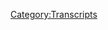 {{DEFAULTSORT:
    #_TRANSCRIPT_0285:Lil' Taste of Poland
}}{{Transcript
    | title         = [[285: Lil' Taste of Poland]]
    | caption       = [https://knowledgefight.libsyn.com/knowledge-fight-lil-taste-of-poland Listen to this episode on Libsyn]
    | episodeNumber = [[285: Lil' Taste of Poland|285]]
    | length        = 01:46:37
}}

{{MessageBox
    | header     = Warning: Bot Generated Content
    | text       = This transcript was automatically generated by transcription software and likely contains many mistakes and misattributions. Please check the audio for definitive quotes, attribution, and context.
    | image      = N3yvass4myg91.webp
    | imagewidth = 50px
    | id         = warning
}}

{{TranscriptBlock
    | name      = Unknown Speaker
    | timestamp = 00:00:00.000
    | text      = Hey everybody, Dan here. I just wanted to say hello and give you all a little bit of an intro for this episode,
}}

{{TranscriptBlock
    | name      = Unknown Speaker
    | timestamp = 00:00:06.000
    | text      = because there's some things that may seem a little bit confusing,
}}

{{TranscriptBlock
    | name      = Unknown Speaker
    | timestamp = 00:00:10.000
    | text      = largely based on the fact that Jordan and I recorded this episode a couple weeks back.
}}

{{TranscriptBlock
    | name      = Unknown Speaker
    | timestamp = 00:00:15.000
    | text      = So there's some things that may sound a little bit dated.
}}

{{TranscriptBlock
    | name      = Unknown Speaker
    | timestamp = 00:00:18.000
    | text      = Like, for instance, at the beginning of the episode, I say that I just signed a lease
}}

{{TranscriptBlock
    | name      = Unknown Speaker
    | timestamp = 00:00:22.000
    | text      = when, at the point that we are now, as this episode comes out, I've already moved into this new apartment.
}}

{{TranscriptBlock
    | name      = Unknown Speaker
    | timestamp = 00:00:28.000
    | text      = And also, Jordan makes reference to the idea that we just recorded an emotionally draining episode,
}}

{{TranscriptBlock
    | name      = Unknown Speaker
    | timestamp = 00:00:34.000
    | text      = and now I have foisted this episode that you're about to listen to upon him.
}}

{{TranscriptBlock
    | name      = Unknown Speaker
    | timestamp = 00:00:40.000
    | text      = And that is because we recorded this right after we recorded the episode that came out,
}}

{{TranscriptBlock
    | name      = Unknown Speaker
    | timestamp = 00:00:45.000
    | text      = where we talked about Alex Jones' coverage of the Christchurch shooting in New Zealand.
}}

{{TranscriptBlock
    | name      = Unknown Speaker
    | timestamp = 00:00:50.000
    | text      = And so he is still reeling from that a little bit as we jump into this episode.
}}

{{TranscriptBlock
    | name      = Unknown Speaker
    | timestamp = 00:00:55.000
    | text      = For a long time now, I've been getting messages from listeners who have reached out
}}

{{TranscriptBlock
    | name      = Unknown Speaker
    | timestamp = 00:00:59.000
    | text      = and expressed that they would like for us to cover Stefan Molyneux.
}}

{{TranscriptBlock
    | name      = Unknown Speaker
    | timestamp = 00:01:03.000
    | text      = They'd like us to take a look at him and give our thoughts.
}}

{{TranscriptBlock
    | name      = Unknown Speaker
    | timestamp = 00:01:07.000
    | text      = And I've watched a number of his videos, and most of the time,
}}

{{TranscriptBlock
    | name      = Unknown Speaker
    | timestamp = 00:01:11.000
    | text      = I don't find them to be something I really have much interest in covering.
}}

{{TranscriptBlock
    | name      = Unknown Speaker
    | timestamp = 00:01:17.000
    | text      = I think a lot of people who do shows that are slightly different-focused than us
}}

{{TranscriptBlock
    | name      = Unknown Speaker
    | timestamp = 00:01:21.000
    | text      = have done some great pointing out of things that are wrong with his world.
}}

{{TranscriptBlock
    | name      = Unknown Speaker
    | timestamp = 00:01:27.000
    | text      = There's a lot of coverage you can find of that sort of stuff.
}}

{{TranscriptBlock
    | name      = Unknown Speaker
    | timestamp = 00:01:30.000
    | text      = But I did think that there was one thing that did speak to me,
}}

{{TranscriptBlock
    | name      = Unknown Speaker
    | timestamp = 00:01:34.000
    | text      = and I thought that it would be something that was worth our time,
}}

{{TranscriptBlock
    | name      = Unknown Speaker
    | timestamp = 00:01:38.000
    | text      = and that is the episode you're going to hear here.
}}

{{TranscriptBlock
    | name      = Unknown Speaker
    | timestamp = 00:01:41.000
    | text      = There was a part of me that felt that this would be the beginning of a longer series about him,
}}

{{TranscriptBlock
    | name      = Unknown Speaker
    | timestamp = 00:01:47.000
    | text      = and that may be forthcoming in the future at some point.
}}

{{TranscriptBlock
    | name      = Unknown Speaker
    | timestamp = 00:01:50.000
    | text      = It's an open question at this point, but for now, we have this episode here that I hope you enjoy.
}}

{{TranscriptBlock
    | name      = Unknown Speaker
    | timestamp = 00:01:56.000
    | text      = And we will see you back on Friday with who knows what. It could be anything!
}}

{{TranscriptBlock
    | name      = Unknown Speaker
    | timestamp = 00:02:01.000
    | text      = Andy in Kansas, you're on the air. Thanks for holding.
}}

{{TranscriptBlock
    | name      = Unknown Speaker
    | timestamp = 00:02:05.000
    | text      = Hello, Alex. I'm a first-time caller. I'm a huge fan. I love your work.
}}

{{TranscriptBlock
    | name      = Unknown Speaker
    | timestamp = 00:02:09.000
    | text      = I love you.
}}

{{TranscriptBlock
    | name      = Unknown Speaker
    | timestamp = 00:02:10.000
    | text      = Hey, everybody. Welcome back to Knowledge Fight. I'm Dan.
}}

{{TranscriptBlock
    | name      = Unknown Speaker
    | timestamp = 00:02:11.000
    | text      = I'm Jordan.
}}

{{TranscriptBlock
    | name      = Unknown Speaker
    | timestamp = 00:02:12.000
    | text      = We're a couple dudes who like to sit around, drink novelty beverages, and talk a little bit about Alex Jones.
}}

{{TranscriptBlock
    | name      = Unknown Speaker
    | timestamp = 00:02:16.000
    | text      = Oh, indeed we are, Dan.
}}

{{TranscriptBlock
    | name      = Unknown Speaker
    | timestamp = 00:02:18.000
    | text      = Jordan.
}}

{{TranscriptBlock
    | name      = Unknown Speaker
    | timestamp = 00:02:19.000
    | text      = Dan!
}}

{{TranscriptBlock
    | name      = Unknown Speaker
    | timestamp = 00:02:20.000
    | text      = Jordan.
}}

{{TranscriptBlock
    | name      = Unknown Speaker
    | timestamp = 00:02:21.000
    | text      = What was the last time you signed a lease, Dan?
}}

{{TranscriptBlock
    | name      = Unknown Speaker
    | timestamp = 00:02:22.000
    | text      = Just today.
}}

{{TranscriptBlock
    | name      = Unknown Speaker
    | timestamp = 00:02:23.000
    | text      = Just today!
}}

{{TranscriptBlock
    | name      = Unknown Speaker
    | timestamp = 00:02:24.000
    | text      = Finally got it all taken care of.
}}

{{TranscriptBlock
    | name      = Unknown Speaker
    | timestamp = 00:02:25.000
    | text      = I'd like to thank everyone for their thoughts and prayers and concerns over these trying last few weeks have been a real hassle.
}}

{{TranscriptBlock
    | name      = Unknown Speaker
    | timestamp = 00:02:32.000
    | text      = But yeah, I actually got all that taken care of. I will be moving now.
}}

{{TranscriptBlock
    | name      = Unknown Speaker
    | timestamp = 00:02:37.000
    | text      = Congratulations, Dan.
}}

{{TranscriptBlock
    | name      = Unknown Speaker
    | timestamp = 00:02:38.000
    | text      = So now it's just the stress of the actual process of moving, but that's certainly something that I can make it through.
}}

{{TranscriptBlock
    | name      = Unknown Speaker
    | timestamp = 00:02:43.000
    | text      = I've done it a hundred times in my life.
}}

{{TranscriptBlock
    | name      = Unknown Speaker
    | timestamp = 00:02:44.000
    | text      = Yeah. Oh, of course.
}}

{{TranscriptBlock
    | name      = Unknown Speaker
    | timestamp = 00:02:45.000
    | text      = No big deal in the excitement of setting up the new place and, you know, our recording space in it and having an actual bedroom.
}}

{{TranscriptBlock
    | name      = Unknown Speaker
    | timestamp = 00:02:52.000
    | text      = This will be in a one bedroom as opposed to a studio that I've lived in.
}}

{{TranscriptBlock
    | name      = Unknown Speaker
    | timestamp = 00:02:56.000
    | text      = That sort of kind of living for like the last, I don't know, over a decade.
}}

{{TranscriptBlock
    | name      = Unknown Speaker
    | timestamp = 00:02:59.000
    | text      = Yeah, absolutely.
}}

{{TranscriptBlock
    | name      = Unknown Speaker
    | timestamp = 00:03:00.000
    | text      = It'll be very interesting to sort of have a new kind of space to experience and I'm excited for that.
}}

{{TranscriptBlock
    | name      = Unknown Speaker
    | timestamp = 00:03:06.000
    | text      = You know what I just realized? I don't know your address. Go ahead and tell it to me right now.
}}

{{TranscriptBlock
    | name      = Unknown Speaker
    | timestamp = 00:03:10.000
    | text      = Can't do that.
}}

{{TranscriptBlock
    | name      = Unknown Speaker
    | timestamp = 00:03:11.000
    | text      = No, you can't do it. No, but like right now.
}}

{{TranscriptBlock
    | name      = Unknown Speaker
    | timestamp = 00:03:12.000
    | text      = No.
}}

{{TranscriptBlock
    | name      = Unknown Speaker
    | timestamp = 00:03:13.000
    | text      = There's a what?
}}

{{TranscriptBlock
    | name      = Unknown Speaker
    | timestamp = 00:03:14.000
    | text      = I will say this. I'm not going to tell anyone my address, but in a very interesting turn of events, I have lived in this building before.
}}

{{TranscriptBlock
    | name      = Unknown Speaker
    | timestamp = 00:03:21.000
    | text      = Really?
}}

{{TranscriptBlock
    | name      = Unknown Speaker
    | timestamp = 00:03:22.000
    | text      = Yeah. I'm moving back into a building I used to live in.
}}

{{TranscriptBlock
    | name      = Unknown Speaker
    | timestamp = 00:03:25.000
    | text      = That's crazy.
}}

{{TranscriptBlock
    | name      = Unknown Speaker
    | timestamp = 00:03:26.000
    | text      = Yeah. Yeah. But I did like the building. Everything was nice about it.
}}

{{TranscriptBlock
    | name      = Unknown Speaker
    | timestamp = 00:03:28.000
    | text      = The only thing that sucks is a terrible laundry room.
}}

{{TranscriptBlock
    | name      = Unknown Speaker
    | timestamp = 00:03:31.000
    | text      = Terrible laundry room.
}}

{{TranscriptBlock
    | name      = Unknown Speaker
    | timestamp = 00:03:32.000
    | text      = That's fine. There's a coin op laundry not too far away. Everything is golden.
}}

{{TranscriptBlock
    | name      = Unknown Speaker
    | timestamp = 00:03:36.000
    | text      = Ah, man. I hate a coin op laundry.
}}

{{TranscriptBlock
    | name      = Unknown Speaker
    | timestamp = 00:03:38.000
    | text      = I don't.
}}

{{TranscriptBlock
    | name      = Unknown Speaker
    | timestamp = 00:03:39.000
    | text      = I hate them.
}}

{{TranscriptBlock
    | name      = Unknown Speaker
    | timestamp = 00:03:40.000
    | text      = I don't hate it.
}}

{{TranscriptBlock
    | name      = Unknown Speaker
    | timestamp = 00:03:41.000
    | text      = I hate a laundry mat.
}}

{{TranscriptBlock
    | name      = Unknown Speaker
    | timestamp = 00:03:42.000
    | text      = Because they have the quarter machines there, which is big.
}}

{{TranscriptBlock
    | name      = Unknown Speaker
    | timestamp = 00:03:45.000
    | text      = I don't have to plan ahead of time and go to the fucking grocery store, the customer service area to get a roll of quarters.
}}

{{TranscriptBlock
    | name      = Unknown Speaker
    | timestamp = 00:03:51.000
    | text      = Of course.
}}

{{TranscriptBlock
    | name      = Unknown Speaker
    | timestamp = 00:03:52.000
    | text      = Planned so far ahead.
}}

{{TranscriptBlock
    | name      = Unknown Speaker
    | timestamp = 00:03:53.000
    | text      = Then on top of that, you know, you can just sit and read. It's nice. I don't know.
}}

{{TranscriptBlock
    | name      = Unknown Speaker
    | timestamp = 00:03:57.000
    | text      = I just don't like them, Dan.
}}

{{TranscriptBlock
    | name      = Unknown Speaker
    | timestamp = 00:03:58.000
    | text      = Fine.
}}

{{TranscriptBlock
    | name      = Unknown Speaker
    | timestamp = 00:03:59.000
    | text      = When I moved in with my girlfriend.
}}

{{TranscriptBlock
    | name      = Unknown Speaker
    | timestamp = 00:04:01.000
    | text      = You had the in-unit laundry.
}}

{{TranscriptBlock
    | name      = Unknown Speaker
    | timestamp = 00:04:02.000
    | text      = In-unit laundry.
}}

{{TranscriptBlock
    | name      = Unknown Speaker
    | timestamp = 00:04:03.000
    | text      = Right.
}}

{{TranscriptBlock
    | name      = Unknown Speaker
    | timestamp = 00:04:04.000
    | text      = First time in my life, Dan.
}}

{{TranscriptBlock
    | name      = Unknown Speaker
    | timestamp = 00:04:05.000
    | text      = Boujee asshole.
}}

{{TranscriptBlock
    | name      = Unknown Speaker
    | timestamp = 00:04:06.000
    | text      = It has been, it has been a goddamn, you have no idea.
}}

{{TranscriptBlock
    | name      = Unknown Speaker
    | timestamp = 00:04:09.000
    | text      = I'm sure.
}}

{{TranscriptBlock
    | name      = Unknown Speaker
    | timestamp = 00:04:10.000
    | text      = How beautiful an in-op laundry unit.
}}

{{TranscriptBlock
    | name      = Unknown Speaker
    | timestamp = 00:04:11.000
    | text      = There was one apartment that I had sort of looked at that had in-unit laundry.
}}

{{TranscriptBlock
    | name      = Unknown Speaker
    | timestamp = 00:04:16.000
    | text      = And I was like, this seems unessential.
}}

{{TranscriptBlock
    | name      = Unknown Speaker
    | timestamp = 00:04:21.000
    | text      = I don't like the rest of this apartment.
}}

{{TranscriptBlock
    | name      = Unknown Speaker
    | timestamp = 00:04:24.000
    | text      = And honestly, I think that the washer and dryer take too much space up.
}}

{{TranscriptBlock
    | name      = Unknown Speaker
    | timestamp = 00:04:28.000
    | text      = Oh, you're so wrong. It's worth it!
}}

{{TranscriptBlock
    | name      = Unknown Speaker
    | timestamp = 00:04:30.000
    | text      = It might be worth it, but you know, when it's, when it's that, that is like a variable that limits other parts of the apartment.
}}

{{TranscriptBlock
    | name      = Unknown Speaker
    | timestamp = 00:04:38.000
    | text      = Fair.
}}

{{TranscriptBlock
    | name      = Unknown Speaker
    | timestamp = 00:04:39.000
    | text      = I think that I can very much leave.
}}

{{TranscriptBlock
    | name      = Unknown Speaker
    | timestamp = 00:04:41.000
    | text      = I can respect that.
}}

{{TranscriptBlock
    | name      = Unknown Speaker
    | timestamp = 00:04:43.000
    | text      = Something that I can respect.
}}

{{TranscriptBlock
    | name      = Unknown Speaker
    | timestamp = 00:04:45.000
    | text      = What's that?
}}

{{TranscriptBlock
    | name      = Unknown Speaker
    | timestamp = 00:04:46.000
    | text      = Is the very generous support of our listeners.
}}

{{TranscriptBlock
    | name      = Unknown Speaker
    | timestamp = 00:04:49.000
    | text      = People who have signed up and are supporting what we do.
}}

{{TranscriptBlock
    | name      = Unknown Speaker
    | timestamp = 00:04:52.000
    | text      = We really appreciate it.
}}

{{TranscriptBlock
    | name      = Unknown Speaker
    | timestamp = 00:04:53.000
    | text      = So now it is come time for us to give a shout out to some new donors.
}}

{{TranscriptBlock
    | name      = Unknown Speaker
    | timestamp = 00:04:57.000
    | text      = Hey!
}}

{{TranscriptBlock
    | name      = Unknown Speaker
    | timestamp = 00:04:58.000
    | text      = First of all, I'd like to say thank you to Phillip.
}}

{{TranscriptBlock
    | name      = Unknown Speaker
    | timestamp = 00:05:00.000
    | text      = You are now a policy wonk.
}}

{{TranscriptBlock
    | name      = Unknown Speaker
    | timestamp = 00:05:01.000
    | text      = I'm a policy wonk.
}}

{{TranscriptBlock
    | name      = Unknown Speaker
    | timestamp = 00:05:02.000
    | text      = Thank you, Phillip.
}}

{{TranscriptBlock
    | name      = Unknown Speaker
    | timestamp = 00:05:03.000
    | text      = Thanks, Phillip.
}}

{{TranscriptBlock
    | name      = Unknown Speaker
    | timestamp = 00:05:04.000
    | text      = Next, Carissa.
}}

{{TranscriptBlock
    | name      = Unknown Speaker
    | timestamp = 00:05:05.000
    | text      = Thank you. You are now a policy wonk.
}}

{{TranscriptBlock
    | name      = Unknown Speaker
    | timestamp = 00:05:07.000
    | text      = I'm a policy wonk.
}}

{{TranscriptBlock
    | name      = Unknown Speaker
    | timestamp = 00:05:08.000
    | text      = Thank you, Carissa.
}}

{{TranscriptBlock
    | name      = Unknown Speaker
    | timestamp = 00:05:09.000
    | text      = Thank you very much, Carissa.
}}

{{TranscriptBlock
    | name      = Unknown Speaker
    | timestamp = 00:05:10.000
    | text      = Next, Richard.
}}

{{TranscriptBlock
    | name      = Unknown Speaker
    | timestamp = 00:05:11.000
    | text      = Thank you so much.
}}

{{TranscriptBlock
    | name      = Unknown Speaker
    | timestamp = 00:05:12.000
    | text      = You are now a policy wonk.
}}

{{TranscriptBlock
    | name      = Unknown Speaker
    | timestamp = 00:05:13.000
    | text      = I'm a policy wonk.
}}

{{TranscriptBlock
    | name      = Unknown Speaker
    | timestamp = 00:05:15.000
    | text      = Thank you, Richard.
}}

{{TranscriptBlock
    | name      = Unknown Speaker
    | timestamp = 00:05:15.000
    | text      = You're a king, Richard.
}}

{{TranscriptBlock
    | name      = Unknown Speaker
    | timestamp = 00:05:17.000
    | text      = Next, Nate.
}}

{{TranscriptBlock
    | name      = Unknown Speaker
    | timestamp = 00:05:18.000
    | text      = Thank you so much.
}}

{{TranscriptBlock
    | name      = Unknown Speaker
    | timestamp = 00:05:19.000
    | text      = You are now a policy wonk.
}}

{{TranscriptBlock
    | name      = Unknown Speaker
    | timestamp = 00:05:20.000
    | text      = I'm a policy wonk.
}}

{{TranscriptBlock
    | name      = Unknown Speaker
    | timestamp = 00:05:21.000
    | text      = Thank you, Nate.
}}

{{TranscriptBlock
    | name      = Unknown Speaker
    | timestamp = 00:05:22.000
    | text      = Can't wait for his buddy Warren G to generate.
}}

{{TranscriptBlock
    | name      = Unknown Speaker
    | timestamp = 00:05:25.000
    | text      = Oh, to regulate our finances.
}}

{{TranscriptBlock
    | name      = Unknown Speaker
    | timestamp = 00:05:27.000
    | text      = We're going to need it.
}}

{{TranscriptBlock
    | name      = Unknown Speaker
    | timestamp = 00:05:28.000
    | text      = Next, Kishya.
}}

{{TranscriptBlock
    | name      = Unknown Speaker
    | timestamp = 00:05:30.000
    | text      = Thank you so much.
}}

{{TranscriptBlock
    | name      = Unknown Speaker
    | timestamp = 00:05:31.000
    | text      = You are now a policy wonk.
}}

{{TranscriptBlock
    | name      = Unknown Speaker
    | timestamp = 00:05:32.000
    | text      = I'm a policy wonk.
}}

{{TranscriptBlock
    | name      = Unknown Speaker
    | timestamp = 00:05:33.000
    | text      = Thank you, Kishya.
}}

{{TranscriptBlock
    | name      = Unknown Speaker
    | timestamp = 00:05:34.000
    | text      = Thank you very much.
}}

{{TranscriptBlock
    | name      = Unknown Speaker
    | timestamp = 00:05:35.000
    | text      = Finally, I'd like to say thank you to somebody who donated on an elevated level.
}}

{{TranscriptBlock
    | name      = Unknown Speaker
    | timestamp = 00:05:38.279
    | text      = We appreciate that oh so very much.
}}

{{TranscriptBlock
    | name      = Unknown Speaker
    | timestamp = 00:05:40.040
    | text      = So Brian C, thank you so much.
}}

{{TranscriptBlock
    | name      = Unknown Speaker
    | timestamp = 00:05:42.639
    | text      = You are now a technocrat.
}}

{{TranscriptBlock
    | name      = Unknown Speaker
    | timestamp = 00:05:44.379
    | text      = I'm a policy wonk.
}}

{{TranscriptBlock
    | name      = Unknown Speaker
    | timestamp = 00:05:45.379
    | text      = Four stars.
}}

{{TranscriptBlock
    | name      = Unknown Speaker
    | timestamp = 00:05:46.379
    | text      = Go home to your mom and tell her you're brilliant.
}}

{{TranscriptBlock
    | name      = Unknown Speaker
    | timestamp = 00:05:48.480
    | text      = Someone, someone sodomized and sent me a bucket of poop.
}}

{{TranscriptBlock
    | name      = Unknown Speaker
    | timestamp = 00:05:50.959
    | text      = Daddy shark.
}}

{{TranscriptBlock
    | name      = Unknown Speaker
    | timestamp = 00:05:51.959
    | text      = Bop bop bop bop bop.
}}

{{TranscriptBlock
    | name      = Unknown Speaker
    | timestamp = 00:05:53.439
    | text      = Jar Jar Binks has a Caribbean black accent.
}}

{{TranscriptBlock
    | name      = Unknown Speaker
    | timestamp = 00:05:57.759
    | text      = He's a loser little, little titty baby.
}}

{{TranscriptBlock
    | name      = Unknown Speaker
    | timestamp = 00:06:00.819
    | text      = I don't want to hate black people.
}}

{{TranscriptBlock
    | name      = Unknown Speaker
    | timestamp = 00:06:02.439
    | text      = I renounce Jesus Christ.
}}

{{TranscriptBlock
    | name      = Unknown Speaker
    | timestamp = 00:06:04.519
    | text      = Thank you so much, Brian.
}}

{{TranscriptBlock
    | name      = Unknown Speaker
    | timestamp = 00:06:05.519
    | text      = Thank you very much, Brian.
}}

{{TranscriptBlock
    | name      = Unknown Speaker
    | timestamp = 00:06:06.680
    | text      = If you're out there listening, folks, and you're thinking, hey, I like what these guys
}}

{{TranscriptBlock
    | name      = Unknown Speaker
    | timestamp = 00:06:10.019
    | text      = do.
}}

{{TranscriptBlock
    | name      = Unknown Speaker
    | timestamp = 00:06:11.019
    | text      = I'd like to support their endeavors.
}}

{{TranscriptBlock
    | name      = Unknown Speaker
    | timestamp = 00:06:12.639
    | text      = You can do that by going to our website, knowledgefight.com, clicking that button that says support the
}}

{{TranscriptBlock
    | name      = Unknown Speaker
    | timestamp = 00:06:16.600
    | text      = show.
}}

{{TranscriptBlock
    | name      = Unknown Speaker
    | timestamp = 00:06:17.600
    | text      = We would appreciate it.
}}

{{TranscriptBlock
    | name      = Unknown Speaker
    | timestamp = 00:06:18.600
    | text      = Oh so very much.
}}

{{TranscriptBlock
    | name      = Unknown Speaker
    | timestamp = 00:06:19.600
    | text      = Absolutely.
}}

{{TranscriptBlock
    | name      = Unknown Speaker
    | timestamp = 00:06:20.600
    | text      = Especially because my rent is going up.
}}

{{TranscriptBlock
    | name      = Unknown Speaker
    | timestamp = 00:06:21.600
    | text      = And I do not have a job.
}}

{{TranscriptBlock
    | name      = Unknown Speaker
    | timestamp = 00:06:24.079
    | text      = Oh boy.
}}

{{TranscriptBlock
    | name      = Unknown Speaker
    | timestamp = 00:06:25.079
    | text      = Oh boy.
}}

{{TranscriptBlock
    | name      = Unknown Speaker
    | timestamp = 00:06:26.079
    | text      = Life is good.
}}

{{TranscriptBlock
    | name      = Unknown Speaker
    | timestamp = 00:06:27.079
    | text      = I just had this weird thought of us being the worst human beings in the world.
}}

{{TranscriptBlock
    | name      = Unknown Speaker
    | timestamp = 00:06:31.259
    | text      = And instead of giving shout outs to people who do donate, we just find somebody who's
}}

{{TranscriptBlock
    | name      = Unknown Speaker
    | timestamp = 00:06:35.199
    | text      = stopped donating.
}}

{{TranscriptBlock
    | name      = Unknown Speaker
    | timestamp = 00:06:36.199
    | text      = We're like, Hey, guess who's no longer a policy walk.
}}

{{TranscriptBlock
    | name      = Unknown Speaker
    | timestamp = 00:06:39.279
    | text      = Could never imagine doing that sort of shitty thing to do.
}}

{{TranscriptBlock
    | name      = Unknown Speaker
    | timestamp = 00:06:44.040
    | text      = Or just anybody who we like, we have a, we have a good idea that you listen to our show
}}

{{TranscriptBlock
    | name      = Unknown Speaker
    | timestamp = 00:06:47.800
    | text      = and you're not paying us to go fuck yourself.
}}

{{TranscriptBlock
    | name      = Unknown Speaker
    | timestamp = 00:06:50.680
    | text      = Oh, just somebody who's got about like, just, we just randomly see if somebody has left
}}

{{TranscriptBlock
    | name      = Unknown Speaker
    | timestamp = 00:06:55.779
    | text      = to review and we're like, I don't think IP addresses of people who have downloaded and
}}

{{TranscriptBlock
    | name      = Unknown Speaker
    | timestamp = 00:06:59.560
    | text      = we're like, all right, I'm making a list.
}}

{{TranscriptBlock
    | name      = Unknown Speaker
    | timestamp = 00:07:01.560
    | text      = All right.
}}

{{TranscriptBlock
    | name      = Unknown Speaker
    | timestamp = 00:07:02.560
    | text      = There we go.
}}

{{TranscriptBlock
    | name      = Unknown Speaker
    | timestamp = 00:07:03.560
    | text      = All right.
}}

{{TranscriptBlock
    | name      = Unknown Speaker
    | timestamp = 00:07:04.560
    | text      = How fucking awful would that be?
}}

{{TranscriptBlock
    | name      = Unknown Speaker
    | timestamp = 00:07:05.560
    | text      = Terrible.
}}

{{TranscriptBlock
    | name      = Unknown Speaker
    | timestamp = 00:07:06.560
    | text      = That's like the NPR drive, except for evil.
}}

{{TranscriptBlock
    | name      = Unknown Speaker
    | timestamp = 00:07:09.680
    | text      = So Jordan, today we'll be taking a look at Stefan Molyneux, a little bit of an intro
}}

{{TranscriptBlock
    | name      = Unknown Speaker
    | timestamp = 00:07:15.319
    | text      = to looking at this, this pile of garbage.
}}

{{TranscriptBlock
    | name      = Unknown Speaker
    | timestamp = 00:07:19.079
    | text      = So our last episode was a huge downer and now we're really bringing up the wackiness.
}}

{{TranscriptBlock
    | name      = Unknown Speaker
    | timestamp = 00:07:24.040
    | text      = We're really going to make this a light breezy episode with no evil, evil monsters at all.
}}

{{TranscriptBlock
    | name      = Unknown Speaker
    | timestamp = 00:07:33.319
    | text      = Right.
}}

{{TranscriptBlock
    | name      = Unknown Speaker
    | timestamp = 00:07:34.319
    | text      = Right.
}}

{{TranscriptBlock
    | name      = Unknown Speaker
    | timestamp = 00:07:35.319
    | text      = Right.
}}

{{TranscriptBlock
    | name      = Unknown Speaker
    | timestamp = 00:07:36.319
    | text      = Um, I, I, I've really struggled with what to do about this because I, we've gotten a
}}

{{TranscriptBlock
    | name      = Unknown Speaker
    | timestamp = 00:07:40.160
    | text      = lot of like requests from people to like, Hey, you guys should cover Stefan Molyneux.
}}

{{TranscriptBlock
    | name      = Unknown Speaker
    | timestamp = 00:07:44.399
    | text      = It's like, yeah, it's not like I don't know who he is.
}}

{{TranscriptBlock
    | name      = Unknown Speaker
    | timestamp = 00:07:46.480
    | text      = He's been on info Wars a ton of times.
}}

{{TranscriptBlock
    | name      = Unknown Speaker
    | timestamp = 00:07:48.879
    | text      = I'm aware of that part of the internet where he lives and thrives.
}}

{{TranscriptBlock
    | name      = Unknown Speaker
    | timestamp = 00:07:53.480
    | text      = How do you solve a problem like Molyneux?
}}

{{TranscriptBlock
    | name      = Unknown Speaker
    | timestamp = 00:07:55.199
    | text      = Right.
}}

{{TranscriptBlock
    | name      = Unknown Speaker
    | timestamp = 00:07:56.199
    | text      = Absolutely.
}}

{{TranscriptBlock
    | name      = Unknown Speaker
    | timestamp = 00:07:57.199
    | text      = Well, one of the biggest problems is that there's so much to talk about about him.
}}

{{TranscriptBlock
    | name      = Unknown Speaker
    | timestamp = 00:08:01.120
    | text      = That's one of the things that kind of works in his favor is that anybody who wants to
}}

{{TranscriptBlock
    | name      = Unknown Speaker
    | timestamp = 00:08:05.480
    | text      = be like, all right, here's the problem with this guy, smash cut to eight hours later,
}}

{{TranscriptBlock
    | name      = Unknown Speaker
    | timestamp = 00:08:10.639
    | text      = you still haven't really demonstrated the totality of what makes his, his show and what
}}

{{TranscriptBlock
    | name      = Unknown Speaker
    | timestamp = 00:08:16.560
    | text      = he does so incredibly dangerous.
}}

{{TranscriptBlock
    | name      = Unknown Speaker
    | timestamp = 00:08:18.740
    | text      = To be honest, I do not know anything about Stefan Molyneux.
}}

{{TranscriptBlock
    | name      = Unknown Speaker
    | timestamp = 00:08:21.600
    | text      = I've seen like, I've seen people screenshot as tweets or something and it's like, to me,
}}

{{TranscriptBlock
    | name      = Unknown Speaker
    | timestamp = 00:08:26.399
    | text      = a lot of the race IQ stuff lately for sure.
}}

{{TranscriptBlock
    | name      = Unknown Speaker
    | timestamp = 00:08:29.279
    | text      = Right.
}}

{{TranscriptBlock
    | name      = Unknown Speaker
    | timestamp = 00:08:30.279
    | text      = What I see is just some, some asshole who's trying to be provocative and be like, Hey,
}}

{{TranscriptBlock
    | name      = Unknown Speaker
    | timestamp = 00:08:35.960
    | text      = look at me.
}}

{{TranscriptBlock
    | name      = Unknown Speaker
    | timestamp = 00:08:36.960
    | text      = I'm not trying to say this.
}}

{{TranscriptBlock
    | name      = Unknown Speaker
    | timestamp = 00:08:38.879
    | text      = This is just the truth, you know, open your eyes, man.
}}

{{TranscriptBlock
    | name      = Unknown Speaker
    | timestamp = 00:08:42.759
    | text      = There is a little bit of that, uh, going on with him and unfortunately some of the, like
}}

{{TranscriptBlock
    | name      = Unknown Speaker
    | timestamp = 00:08:48.360
    | text      = the more robust pieces of criticism that I have for him will have to wait because some
}}

{{TranscriptBlock
    | name      = Unknown Speaker
    | timestamp = 00:08:53.000
    | text      = of that is just outside of the scope of what I can manage today.
}}

{{TranscriptBlock
    | name      = Unknown Speaker
    | timestamp = 00:08:57.120
    | text      = But as we begin, I can give you a little bit of information about him.
}}

{{TranscriptBlock
    | name      = Unknown Speaker
    | timestamp = 00:09:02.120
    | text      = Number one, he's bald.
}}

{{TranscriptBlock
    | name      = Unknown Speaker
    | timestamp = 00:09:03.759
    | text      = Okay.
}}

{{TranscriptBlock
    | name      = Unknown Speaker
    | timestamp = 00:09:04.759
    | text      = I am out.
}}

{{TranscriptBlock
    | name      = Unknown Speaker
    | timestamp = 00:09:05.759
    | text      = That's all right.
}}

{{TranscriptBlock
    | name      = Unknown Speaker
    | timestamp = 00:09:06.759
    | text      = That's it.
}}

{{TranscriptBlock
    | name      = Unknown Speaker
    | timestamp = 00:09:07.759
    | text      = That's all you got.
}}

{{TranscriptBlock
    | name      = Unknown Speaker
    | timestamp = 00:09:08.759
    | text      = Okay.
}}

{{TranscriptBlock
    | name      = Unknown Speaker
    | timestamp = 00:09:09.759
    | text      = Fair enough.
}}

{{TranscriptBlock
    | name      = Unknown Speaker
    | timestamp = 00:09:10.759
    | text      = Fair enough.
}}

{{TranscriptBlock
    | name      = Unknown Speaker
    | timestamp = 00:09:11.759
    | text      = So right off the bat, there's, there's a ton going on when you take a bit of a closer,
}}

{{TranscriptBlock
    | name      = Unknown Speaker
    | timestamp = 00:09:12.759
    | text      = uh, beneath the surface, look, it's Stefan Molyneux far beyond what we could hope to cover
}}

{{TranscriptBlock
    | name      = Unknown Speaker
    | timestamp = 00:09:16.659
    | text      = in a single episode of this show.
}}

{{TranscriptBlock
    | name      = Unknown Speaker
    | timestamp = 00:09:18.460
    | text      = In reality, it would be hard to cover him outside of the framework of an in-depth weeks
}}

{{TranscriptBlock
    | name      = Unknown Speaker
    | timestamp = 00:09:21.960
    | text      = long series.
}}

{{TranscriptBlock
    | name      = Unknown Speaker
    | timestamp = 00:09:22.960
    | text      = And I'm hesitant to do that because I fear that some of the episodes would be meaningful,
}}

{{TranscriptBlock
    | name      = Unknown Speaker
    | timestamp = 00:09:27.000
    | text      = but dreadfully boring for a long time.
}}

{{TranscriptBlock
    | name      = Unknown Speaker
    | timestamp = 00:09:29.600
    | text      = I've resisted covering Stefan Molyneux because of stories I've heard that he's super litigious
}}

{{TranscriptBlock
    | name      = Unknown Speaker
    | timestamp = 00:09:34.000
    | text      = and really into suing people who use his content.
}}

{{TranscriptBlock
    | name      = Unknown Speaker
    | timestamp = 00:09:37.120
    | text      = I've sat with that feeling and after considering what our show is and what we stand for, I'm
}}

{{TranscriptBlock
    | name      = Unknown Speaker
    | timestamp = 00:09:41.879
    | text      = not willing to let the fear of that possibility stop me from covering someone I see as a dangerous
}}

{{TranscriptBlock
    | name      = Unknown Speaker
    | timestamp = 00:09:46.480
    | text      = pillar in the white supremacist media.
}}

{{TranscriptBlock
    | name      = Unknown Speaker
    | timestamp = 00:09:48.960
    | text      = Smash cut to eight months later.
}}

{{TranscriptBlock
    | name      = Unknown Speaker
    | timestamp = 00:09:51.960
    | text      = I've reviewed a relevant fair use laws and everything that we use of Stefan's on this
}}

{{TranscriptBlock
    | name      = Unknown Speaker
    | timestamp = 00:09:56.299
    | text      = episode and any other will be for the explicit purpose of criticizing and providing commentary.
}}

{{TranscriptBlock
    | name      = Unknown Speaker
    | timestamp = 00:10:01.000
    | text      = So I know that we're in the clear.
}}

{{TranscriptBlock
    | name      = Unknown Speaker
    | timestamp = 00:10:02.679
    | text      = There's no, we're on very solid footing, right, right, right, right.
}}

{{TranscriptBlock
    | name      = Unknown Speaker
    | timestamp = 00:10:05.559
    | text      = What compelled me to make this change in my position about sort of being hesitant to cover
}}

{{TranscriptBlock
    | name      = Unknown Speaker
    | timestamp = 00:10:09.519
    | text      = him to being like, we got to do this is that in December, 2018, he released a mini documentary
}}

{{TranscriptBlock
    | name      = Unknown Speaker
    | timestamp = 00:10:15.000
    | text      = that should scare the shit out of any right thinking person in the world.
}}

{{TranscriptBlock
    | name      = Unknown Speaker
    | timestamp = 00:10:19.159
    | text      = We'll get to that documentary, but first we need to get to know Stefan a little bit because
}}

{{TranscriptBlock
    | name      = Unknown Speaker
    | timestamp = 00:10:22.799
    | text      = you don't know anything about him.
}}

{{TranscriptBlock
    | name      = Unknown Speaker
    | timestamp = 00:10:23.840
    | text      = I don't know anything about Stefan.
}}

{{TranscriptBlock
    | name      = Unknown Speaker
    | timestamp = 00:10:25.399
    | text      = Stefan Molyneux is a self-described philosopher who disseminates his pedantic and nonsensical
}}

{{TranscriptBlock
    | name      = Unknown Speaker
    | timestamp = 00:10:29.799
    | text      = messages through a YouTube channel and his internet radio show, Free Domain Radio.
}}

{{TranscriptBlock
    | name      = Unknown Speaker
    | timestamp = 00:10:34.000
    | text      = Okay, so I don't know Stefan, but I know Stefan.
}}

{{TranscriptBlock
    | name      = Unknown Speaker
    | timestamp = 00:10:36.279
    | text      = You might've met him before.
}}

{{TranscriptBlock
    | name      = Unknown Speaker
    | timestamp = 00:10:38.120
    | text      = I've met a Stefan before.
}}

{{TranscriptBlock
    | name      = Unknown Speaker
    | timestamp = 00:10:39.799
    | text      = First of all, Molyneux isn't really an expert in philosophy.
}}

{{TranscriptBlock
    | name      = Unknown Speaker
    | timestamp = 00:10:42.440
    | text      = He has a bachelor's degree in history from McGill University and a master's in history
}}

{{TranscriptBlock
    | name      = Unknown Speaker
    | timestamp = 00:10:46.279
    | text      = from the University of Toronto, but no degrees in philosophy.
}}

{{TranscriptBlock
    | name      = Unknown Speaker
    | timestamp = 00:10:49.879
    | text      = I guess he could have been a philosophy minor, but so was I, and you don't see me doing a
}}

{{TranscriptBlock
    | name      = Unknown Speaker
    | timestamp = 00:10:53.519
    | text      = six-part series on philosophy 101 shit like the trial of Socrates and acting like I'm
}}

{{TranscriptBlock
    | name      = Unknown Speaker
    | timestamp = 00:10:58.039
    | text      = some kind of a bald YouTube version of Zizek.
}}

{{TranscriptBlock
    | name      = Unknown Speaker
    | timestamp = 00:11:00.480
    | text      = Dan, Dan, everybody, look, Dan, do you think the original philosophers went to school for
}}

{{TranscriptBlock
    | name      = Unknown Speaker
    | timestamp = 00:11:06.919
    | text      = philosophy?
}}

{{TranscriptBlock
    | name      = Unknown Speaker
    | timestamp = 00:11:07.919
    | text      = I mean, like the academy?
}}

{{TranscriptBlock
    | name      = Unknown Speaker
    | timestamp = 00:11:08.919
    | text      = No, not those people.
}}

{{TranscriptBlock
    | name      = Unknown Speaker
    | timestamp = 00:11:10.120
    | text      = The original, original philosophers, you know, like Lao Tzu, he didn't go to philosophy school.
}}

{{TranscriptBlock
    | name      = Unknown Speaker
    | timestamp = 00:11:16.919
    | text      = It was easier back then.
}}

{{TranscriptBlock
    | name      = Unknown Speaker
    | timestamp = 00:11:17.919
    | text      = He said some smart shit.
}}

{{TranscriptBlock
    | name      = Unknown Speaker
    | timestamp = 00:11:18.919
    | text      = It was easier back then.
}}

{{TranscriptBlock
    | name      = Unknown Speaker
    | timestamp = 00:11:19.919
    | text      = It was easier back then.
}}

{{TranscriptBlock
    | name      = Unknown Speaker
    | timestamp = 00:11:20.919
    | text      = People hadn't said a lot of those really basic things.
}}

{{TranscriptBlock
    | name      = Unknown Speaker
    | timestamp = 00:11:23.840
    | text      = Right, right, right.
}}

{{TranscriptBlock
    | name      = Unknown Speaker
    | timestamp = 00:11:24.840
    | text      = There was less philosophy already laying around.
}}

{{TranscriptBlock
    | name      = Unknown Speaker
    | timestamp = 00:11:27.360
    | text      = Right.
}}

{{TranscriptBlock
    | name      = Unknown Speaker
    | timestamp = 00:11:28.360
    | text      = Not to impugn the early philosophers, but they had a lot of just like fruit that was
}}

{{TranscriptBlock
    | name      = Unknown Speaker
    | timestamp = 00:11:31.960
    | text      = on the vine, ready to be picked.
}}

{{TranscriptBlock
    | name      = Unknown Speaker
    | timestamp = 00:11:34.720
    | text      = So I'll say, okay.
}}

{{TranscriptBlock
    | name      = Unknown Speaker
    | timestamp = 00:11:38.840
    | text      = And they didn't really have, like one of the important things about like philosophy education
}}

{{TranscriptBlock
    | name      = Unknown Speaker
    | timestamp = 00:11:42.940
    | text      = is like the history of these ideas and stuff like that.
}}

{{TranscriptBlock
    | name      = Unknown Speaker
    | timestamp = 00:11:47.080
    | text      = And that history didn't exist back when the early philosophers did.
}}

{{TranscriptBlock
    | name      = Unknown Speaker
    | timestamp = 00:11:50.200
    | text      = Right, right, right, right.
}}

{{TranscriptBlock
    | name      = Unknown Speaker
    | timestamp = 00:11:51.200
    | text      = So a big part of what you needed to learn about the tradition of philosophy and that
}}

{{TranscriptBlock
    | name      = Unknown Speaker
    | timestamp = 00:11:54.080
    | text      = stuff didn't exist.
}}

{{TranscriptBlock
    | name      = Unknown Speaker
    | timestamp = 00:11:55.620
    | text      = So there's a real trend in his work that's a very, it's a very trivial thing compared
}}

{{TranscriptBlock
    | name      = Unknown Speaker
    | timestamp = 00:11:59.639
    | text      = to some of his more dangerous ideas, but it's something that lives in the background of
}}

{{TranscriptBlock
    | name      = Unknown Speaker
    | timestamp = 00:12:02.720
    | text      = all of them as well.
}}

{{TranscriptBlock
    | name      = Unknown Speaker
    | timestamp = 00:12:03.919
    | text      = And that is that Stefan Molyneux is a lazy and bad philosopher.
}}

{{TranscriptBlock
    | name      = Unknown Speaker
    | timestamp = 00:12:07.720
    | text      = He uses words that sound smart to dumb people, but if you spend any time parsing out how
}}

{{TranscriptBlock
    | name      = Unknown Speaker
    | timestamp = 00:12:12.600
    | text      = he attempts to use inference to make arguments or diagram his sentences, you see clearly
}}

{{TranscriptBlock
    | name      = Unknown Speaker
    | timestamp = 00:12:17.419
    | text      = that he doesn't know how the basic tenets of logic work.
}}

{{TranscriptBlock
    | name      = Unknown Speaker
    | timestamp = 00:12:19.980
    | text      = And without logic, philosophy is just a bunch of dumb talking.
}}

{{TranscriptBlock
    | name      = Unknown Speaker
    | timestamp = 00:12:23.519
    | text      = Throughout his high school and collegiate career, Stefan Molyneux was a member of debate
}}

{{TranscriptBlock
    | name      = Unknown Speaker
    | timestamp = 00:12:26.899
    | text      = clubs and teams, which should come as a surprise to no one.
}}

{{TranscriptBlock
    | name      = Unknown Speaker
    | timestamp = 00:12:30.279
    | text      = I've said it once and I will say it again, the only people who stay on debate teams are
}}

{{TranscriptBlock
    | name      = Unknown Speaker
    | timestamp = 00:12:34.100
    | text      = pathological overachievers destined to be valedictorian and deranged psychopaths who
}}

{{TranscriptBlock
    | name      = Unknown Speaker
    | timestamp = 00:12:38.700
    | text      = feel that they can train themselves to use language as a weapon.
}}

{{TranscriptBlock
    | name      = Unknown Speaker
    | timestamp = 00:12:42.399
    | text      = I would not be surprised to learn that Stefan Molyneux was not his school's valedictorian.
}}

{{TranscriptBlock
    | name      = Unknown Speaker
    | timestamp = 00:12:46.759
    | text      = Right.
}}

{{TranscriptBlock
    | name      = Unknown Speaker
    | timestamp = 00:12:47.759
    | text      = Right, right, right.
}}

{{TranscriptBlock
    | name      = Unknown Speaker
    | timestamp = 00:12:48.759
    | text      = I, yeah, you know, I would, I hate painting people who can literally debate me with such
}}

{{TranscriptBlock
    | name      = Unknown Speaker
    | timestamp = 00:12:55.960
    | text      = a broad brush, but I think you're probably right.
}}

{{TranscriptBlock
    | name      = Unknown Speaker
    | timestamp = 00:12:59.120
    | text      = I was in a debate club for a while and I left because they're all fucked.
}}

{{TranscriptBlock
    | name      = Unknown Speaker
    | timestamp = 00:13:02.320
    | text      = Because you, you got the, you got the temperature of the room.
}}

{{TranscriptBlock
    | name      = Unknown Speaker
    | timestamp = 00:13:05.159
    | text      = Yeah.
}}

{{TranscriptBlock
    | name      = Unknown Speaker
    | timestamp = 00:13:06.159
    | text      = Yeah.
}}

{{TranscriptBlock
    | name      = Unknown Speaker
    | timestamp = 00:13:07.159
    | text      = Like, ooh, gotta go.
}}

{{TranscriptBlock
    | name      = Unknown Speaker
    | timestamp = 00:13:08.159
    | text      = Hey, I'm not going to get over without logic, philosophy is just dumb talking.
}}

{{TranscriptBlock
    | name      = Unknown Speaker
    | timestamp = 00:13:13.120
    | text      = That is a fucking great line.
}}

{{TranscriptBlock
    | name      = Unknown Speaker
    | timestamp = 00:13:14.799
    | text      = Um, I mean, look, I don't want to say that everybody who enjoys a debate club and stuff
}}

{{TranscriptBlock
    | name      = Unknown Speaker
    | timestamp = 00:13:20.000
    | text      = like that is, you know, they're all the same person, but it is one of the, one of the biases
}}

{{TranscriptBlock
    | name      = Unknown Speaker
    | timestamp = 00:13:24.200
    | text      = that I've had in my, my, like sort of my stereotypes that I've had for my entire life.
}}

{{TranscriptBlock
    | name      = Unknown Speaker
    | timestamp = 00:13:28.960
    | text      = And I have never been wrong anytime I've met somebody who was like, oh, I love debate club.
}}

{{TranscriptBlock
    | name      = Unknown Speaker
    | timestamp = 00:13:33.879
    | text      = Saw that coming.
}}

{{TranscriptBlock
    | name      = Unknown Speaker
    | timestamp = 00:13:35.720
    | text      = Here we fucking go.
}}

{{TranscriptBlock
    | name      = Unknown Speaker
    | timestamp = 00:13:37.159
    | text      = So Stefan and his brother founded a tech company called Caribou Systems in 1995, going on to
}}

{{TranscriptBlock
    | name      = Unknown Speaker
    | timestamp = 00:13:42.480
    | text      = sell the business off in 2000.
}}

{{TranscriptBlock
    | name      = Unknown Speaker
    | timestamp = 00:13:44.639
    | text      = A listener of his show has written that on one of his private podcasts, because he puts
}}

{{TranscriptBlock
    | name      = Unknown Speaker
    | timestamp = 00:13:48.600
    | text      = up stuff behind pay walls and stuff like that, that are difficult to access.
}}

{{TranscriptBlock
    | name      = Unknown Speaker
    | timestamp = 00:13:52.519
    | text      = But on one of those episodes, Molyneux said that he received $800,000 from his share of
}}

{{TranscriptBlock
    | name      = Unknown Speaker
    | timestamp = 00:13:56.480
    | text      = the business.
}}

{{TranscriptBlock
    | name      = Unknown Speaker
    | timestamp = 00:13:57.480
    | text      = He took 18 months off work to write a book.
}}

{{TranscriptBlock
    | name      = Unknown Speaker
    | timestamp = 00:14:00.440
    | text      = This may have been his book Revolutions, which was self-published on December 9th, 2002.
}}

{{TranscriptBlock
    | name      = Unknown Speaker
    | timestamp = 00:14:05.000
    | text      = And I would have grabbed a copy of that to read so I could tell you more about it, but
}}

{{TranscriptBlock
    | name      = Unknown Speaker
    | timestamp = 00:14:08.799
    | text      = currently on Amazon, you can only buy a used copy for $1,099.
}}

{{TranscriptBlock
    | name      = Unknown Speaker
    | timestamp = 00:14:13.899
    | text      = So I'm going to have to pass.
}}

{{TranscriptBlock
    | name      = Unknown Speaker
    | timestamp = 00:14:15.960
    | text      = Uh, you can buy, you can find first editions of like Emily Dickinson that are cheaper than
}}

{{TranscriptBlock
    | name      = Unknown Speaker
    | timestamp = 00:14:24.000
    | text      = that.
}}

{{TranscriptBlock
    | name      = Unknown Speaker
    | timestamp = 00:14:25.000
    | text      = I don't know.
}}

{{TranscriptBlock
    | name      = Unknown Speaker
    | timestamp = 00:14:26.000
    | text      = I feel like those are, those would be more.
}}

{{TranscriptBlock
    | name      = Unknown Speaker
    | timestamp = 00:14:27.000
    | text      = Fair enough.
}}

{{TranscriptBlock
    | name      = Unknown Speaker
    | timestamp = 00:14:28.000
    | text      = Yeah.
}}

{{TranscriptBlock
    | name      = Unknown Speaker
    | timestamp = 00:14:29.000
    | text      = Um, so Stefan has self-published a number of books over the years, the titles like The
}}

{{TranscriptBlock
    | name      = Unknown Speaker
    | timestamp = 00:14:32.480
    | text      = Gods of Atheists, The Art of the Argument, Western Civilization's Last Stand, and On
}}

{{TranscriptBlock
    | name      = Unknown Speaker
    | timestamp = 00:14:38.000
    | text      = Truth.
}}

{{TranscriptBlock
    | name      = Unknown Speaker
    | timestamp = 00:14:39.000
    | text      = I am annoyed!
}}

{{TranscriptBlock
    | name      = Unknown Speaker
    | timestamp = 00:14:40.000
    | text      = Yeah.
}}

{{TranscriptBlock
    | name      = Unknown Speaker
    | timestamp = 00:14:41.000
    | text      = I am already annoyed at him!
}}

{{TranscriptBlock
    | name      = Unknown Speaker
    | timestamp = 00:14:43.360
    | text      = I would assume that Stefan would say that he self-publishes because Harper Collins and
}}

{{TranscriptBlock
    | name      = Unknown Speaker
    | timestamp = 00:14:47.039
    | text      = Penguin Books are run by dirty collectivists who are afraid of his ideas.
}}

{{TranscriptBlock
    | name      = Unknown Speaker
    | timestamp = 00:14:50.519
    | text      = Of course.
}}

{{TranscriptBlock
    | name      = Unknown Speaker
    | timestamp = 00:14:51.519
    | text      = But I would suggest it's equally possible that he's afraid of editor's notes and the
}}

{{TranscriptBlock
    | name      = Unknown Speaker
    | timestamp = 00:14:54.240
    | text      = inevitable rejection letters that would come from him trying to actually get anyone to
}}

{{TranscriptBlock
    | name      = Unknown Speaker
    | timestamp = 00:14:58.200
    | text      = publish his shit.
}}

{{TranscriptBlock
    | name      = Unknown Speaker
    | timestamp = 00:14:59.200
    | text      = The number of literary agents who have sent me rejection letters is daunting, and it can
}}

{{TranscriptBlock
    | name      = Unknown Speaker
    | timestamp = 00:15:05.980
    | text      = be discouraging.
}}

{{TranscriptBlock
    | name      = Unknown Speaker
    | timestamp = 00:15:06.980
    | text      = It can hurt your process.
}}

{{TranscriptBlock
    | name      = Unknown Speaker
    | timestamp = 00:15:08.159
    | text      = Oh yeah.
}}

{{TranscriptBlock
    | name      = Unknown Speaker
    | timestamp = 00:15:09.159
    | text      = So whatever the case with all that is, in 2005, Molyneux began Free Domain Radio as
}}

{{TranscriptBlock
    | name      = Unknown Speaker
    | timestamp = 00:15:13.700
    | text      = a podcast that since has grown into a full-fledged internet community.
}}

{{TranscriptBlock
    | name      = Unknown Speaker
    | timestamp = 00:15:17.679
    | text      = He has books, videos, podcasts, podcasts behind paywalls, and a robust message board where
}}

{{TranscriptBlock
    | name      = Unknown Speaker
    | timestamp = 00:15:22.159
    | text      = his followers aid in the initiation process of new recruits.
}}

{{TranscriptBlock
    | name      = Unknown Speaker
    | timestamp = 00:15:26.639
    | text      = Many of the accounts that I've been able to find of people who have left Free Domain Radio
}}

{{TranscriptBlock
    | name      = Unknown Speaker
    | timestamp = 00:15:30.259
    | text      = feature the same point.
}}

{{TranscriptBlock
    | name      = Unknown Speaker
    | timestamp = 00:15:32.080
    | text      = Somewhere along the line, something changed.
}}

{{TranscriptBlock
    | name      = Unknown Speaker
    | timestamp = 00:15:34.940
    | text      = When it began, it wasn't very cultish.
}}

{{TranscriptBlock
    | name      = Unknown Speaker
    | timestamp = 00:15:36.600
    | text      = It was just kind of a libertarian, anarcho-capitalist show and discussion group.
}}

{{TranscriptBlock
    | name      = Unknown Speaker
    | timestamp = 00:15:41.840
    | text      = But it changed.
}}

{{TranscriptBlock
    | name      = Unknown Speaker
    | timestamp = 00:15:42.899
    | text      = And members of the community who experienced it have pointed largely to Stefan Molyneux's
}}

{{TranscriptBlock
    | name      = Unknown Speaker
    | timestamp = 00:15:46.759
    | text      = refusal to accept criticism, his narcissism, which only seemed to grow as the show got
}}

{{TranscriptBlock
    | name      = Unknown Speaker
    | timestamp = 00:15:51.159
    | text      = more popular, and his clear projection about emotional issues and relationships as the
}}

{{TranscriptBlock
    | name      = Unknown Speaker
    | timestamp = 00:15:56.000
    | text      = main driver of that change.
}}

{{TranscriptBlock
    | name      = Unknown Speaker
    | timestamp = 00:15:57.960
    | text      = That doesn't sound like any cult leader I've ever heard of.
}}

{{TranscriptBlock
    | name      = Unknown Speaker
    | timestamp = 00:16:00.919
    | text      = Now I need to tell you about this documentary.
}}

{{TranscriptBlock
    | name      = Unknown Speaker
    | timestamp = 00:16:03.700
    | text      = In late 2018, Stefan Molyneux released a documentary called The Hundred Year March, a Philosopher
}}

{{TranscriptBlock
    | name      = Unknown Speaker
    | timestamp = 00:16:08.600
    | text      = in Poland, where he ostensibly goes on a fact-finding mission to Poland to experience their country's
}}

{{TranscriptBlock
    | name      = Unknown Speaker
    | timestamp = 00:16:13.720
    | text      = 100th anniversary parade.
}}

{{TranscriptBlock
    | name      = Unknown Speaker
    | timestamp = 00:16:16.080
    | text      = What he actually does is something quite different, and that is what we will experience here today.
}}

{{TranscriptBlock
    | name      = Unknown Speaker
    | timestamp = 00:16:20.919
    | text      = Okay.
}}

{{TranscriptBlock
    | name      = Unknown Speaker
    | timestamp = 00:16:21.919
    | text      = Now, that premise for a documentary seems kind of fun and joyful, and it seems like
}}

{{TranscriptBlock
    | name      = Unknown Speaker
    | timestamp = 00:16:30.320
    | text      = you would go there, and you would see a nation celebrate its hundredth year, and they would
}}

{{TranscriptBlock
    | name      = Unknown Speaker
    | timestamp = 00:16:36.039
    | text      = all get together, and people would share stories, and it would be a positive way of viewing
}}

{{TranscriptBlock
    | name      = Unknown Speaker
    | timestamp = 00:16:41.600
    | text      = a country.
}}

{{TranscriptBlock
    | name      = Unknown Speaker
    | timestamp = 00:16:42.600
    | text      = You know, sure, we've done a lot of bad shit, we're a nation.
}}

{{TranscriptBlock
    | name      = Unknown Speaker
    | timestamp = 00:16:46.279
    | text      = Nations do bad shit, that happens.
}}

{{TranscriptBlock
    | name      = Unknown Speaker
    | timestamp = 00:16:48.279
    | text      = But at the end of the day, we're all the same people.
}}

{{TranscriptBlock
    | name      = Unknown Speaker
    | timestamp = 00:16:51.200
    | text      = I'm guessing there's probably a little bit of that that he experienced, but this documentary,
}}

{{TranscriptBlock
    | name      = Unknown Speaker
    | timestamp = 00:16:55.320
    | text      = taken as a whole, is profoundly fucked up.
}}

{{TranscriptBlock
    | name      = Unknown Speaker
    | timestamp = 00:16:58.240
    | text      = It is not about going to a march.
}}

{{TranscriptBlock
    | name      = Unknown Speaker
    | timestamp = 00:17:00.039
    | text      = It's about cruel indoctrination and absolutely clear demonstration of a man coming to terms
}}

{{TranscriptBlock
    | name      = Unknown Speaker
    | timestamp = 00:17:08.519
    | text      = with being a white nationalist.
}}

{{TranscriptBlock
    | name      = Unknown Speaker
    | timestamp = 00:17:09.720
    | text      = Oh, okay.
}}

{{TranscriptBlock
    | name      = Unknown Speaker
    | timestamp = 00:17:10.720
    | text      = So it's more-
}}

{{TranscriptBlock
    | name      = Unknown Speaker
    | timestamp = 00:17:11.720
    | text      = That's what we're going to experience.
}}

{{TranscriptBlock
    | name      = Unknown Speaker
    | timestamp = 00:17:12.720
    | text      = It's more like the hundredth year anniversary of the Third Reich if the Germans had won.
}}

{{TranscriptBlock
    | name      = Unknown Speaker
    | timestamp = 00:17:19.440
    | text      = So here's how we start the documentary, where Stefan is walking around in the woods, a snowy
}}

{{TranscriptBlock
    | name      = Unknown Speaker
    | timestamp = 00:17:25.519
    | text      = wood, walking around in the snow, giving out sort of the premise of what he's expecting
}}

{{TranscriptBlock
    | name      = Unknown Speaker
    | timestamp = 00:17:31.240
    | text      = to learn about.
}}

{{TranscriptBlock
    | name      = Unknown Speaker
    | timestamp = 00:17:33.680
    | text      = The diversity of Europe, the true diversity of Europe, has always fascinated me.
}}

{{TranscriptBlock
    | name      = Unknown Speaker
    | timestamp = 00:17:38.519
    | text      = I have a pan-European family history from Ireland to England to Germany, but my first
}}

{{TranscriptBlock
    | name      = Unknown Speaker
    | timestamp = 00:17:44.119
    | text      = name is actually Polish.
}}

{{TranscriptBlock
    | name      = Unknown Speaker
    | timestamp = 00:17:45.559
    | text      = It's spelled in the Polish fashion.
}}

{{TranscriptBlock
    | name      = Unknown Speaker
    | timestamp = 00:17:47.839
    | text      = And my family history bleeds eastward from Germany across to Poland.
}}

{{TranscriptBlock
    | name      = Unknown Speaker
    | timestamp = 00:17:52.220
    | text      = And I find Poland incredibly fascinating.
}}

{{TranscriptBlock
    | name      = Unknown Speaker
    | timestamp = 00:17:55.819
    | text      = My notebooks are full of so many questions and I feel like I almost can't rest, I can't
}}

{{TranscriptBlock
    | name      = Unknown Speaker
    | timestamp = 00:17:59.039
    | text      = sleep until I get some answers.
}}

{{TranscriptBlock
    | name      = Unknown Speaker
    | timestamp = 00:18:01.880
    | text      = How is Poland able to preserve its culture and its religiosity and its history so passionately
}}

{{TranscriptBlock
    | name      = Unknown Speaker
    | timestamp = 00:18:08.400
    | text      = and so powerfully?
}}

{{TranscriptBlock
    | name      = Unknown Speaker
    | timestamp = 00:18:09.480
    | text      = Why is it constantly referred to in the mainstream media press as xenophobic, as far-right, as
}}

{{TranscriptBlock
    | name      = Unknown Speaker
    | timestamp = 00:18:15.519
    | text      = you name it, ultra-nationalistic, or some awful phrase?
}}

{{TranscriptBlock
    | name      = Unknown Speaker
    | timestamp = 00:18:19.000
    | text      = Any of this true?
}}

{{TranscriptBlock
    | name      = Unknown Speaker
    | timestamp = 00:18:20.000
    | text      = I suspect that it's not.
}}

{{TranscriptBlock
    | name      = Unknown Speaker
    | timestamp = 00:18:21.559
    | text      = But I'm an empiricist, I always want to get the proof.
}}

{{TranscriptBlock
    | name      = Unknown Speaker
    | timestamp = 00:18:24.259
    | text      = It is all true.
}}

{{TranscriptBlock
    | name      = Unknown Speaker
    | timestamp = 00:18:25.259
    | text      = Oh boy.
}}

{{TranscriptBlock
    | name      = Unknown Speaker
    | timestamp = 00:18:26.259
    | text      = Oh boy.
}}

{{TranscriptBlock
    | name      = Unknown Speaker
    | timestamp = 00:18:27.259
    | text      = I, I, oh, listening to that, that's the longest sentence I've ever heard Stefan Molyneux say,
}}

{{TranscriptBlock
    | name      = Unknown Speaker
    | timestamp = 00:18:33.619
    | text      = and I totally get it.
}}

{{TranscriptBlock
    | name      = Unknown Speaker
    | timestamp = 00:18:35.079
    | text      = Because every part of that is a red flag, but he says it in such a cheery and chipper
}}

{{TranscriptBlock
    | name      = Unknown Speaker
    | timestamp = 00:18:39.240
    | text      = way.
}}

{{TranscriptBlock
    | name      = Unknown Speaker
    | timestamp = 00:18:40.240
    | text      = He's like, I'm excited to learn.
}}

{{TranscriptBlock
    | name      = Unknown Speaker
    | timestamp = 00:18:41.240
    | text      = And you're like, yeah, but all the stuff you just said makes me think that when you say
}}

{{TranscriptBlock
    | name      = Unknown Speaker
    | timestamp = 00:18:46.079
    | text      = the true diversity of Europe, you don't, I'm from pan-European nations, I'm both German
}}

{{TranscriptBlock
    | name      = Unknown Speaker
    | timestamp = 00:18:54.900
    | text      = and Polish.
}}

{{TranscriptBlock
    | name      = Unknown Speaker
    | timestamp = 00:18:55.900
    | text      = Oh right.
}}

{{TranscriptBlock
    | name      = Unknown Speaker
    | timestamp = 00:18:56.900
    | text      = Now that's, you're kind of, you're kind of not getting there.
}}

{{TranscriptBlock
    | name      = Unknown Speaker
    | timestamp = 00:19:00.279
    | text      = And you kind of also come to the idea, like I think you can tell right off the bat, even
}}

{{TranscriptBlock
    | name      = Unknown Speaker
    | timestamp = 00:19:05.000
    | text      = just by listening to just that introductory passage, that when he comes to the end there,
}}

{{TranscriptBlock
    | name      = Unknown Speaker
    | timestamp = 00:19:10.279
    | text      = he's like, everybody says that there's xenophobic, hard-right, ultra-nationalist.
}}

{{TranscriptBlock
    | name      = Unknown Speaker
    | timestamp = 00:19:14.319
    | text      = I suspect that isn't true.
}}

{{TranscriptBlock
    | name      = Unknown Speaker
    | timestamp = 00:19:16.359
    | text      = The documentary itself, you already know good and goddamn well, he's not going to debunk
}}

{{TranscriptBlock
    | name      = Unknown Speaker
    | timestamp = 00:19:20.920
    | text      = those things.
}}

{{TranscriptBlock
    | name      = Unknown Speaker
    | timestamp = 00:19:21.920
    | text      = He's going to make peace with those things.
}}

{{TranscriptBlock
    | name      = Unknown Speaker
    | timestamp = 00:19:23.880
    | text      = Gotcha.
}}

{{TranscriptBlock
    | name      = Unknown Speaker
    | timestamp = 00:19:24.880
    | text      = Gotcha.
}}

{{TranscriptBlock
    | name      = Unknown Speaker
    | timestamp = 00:19:25.880
    | text      = That's the journey he's going on.
}}

{{TranscriptBlock
    | name      = Unknown Speaker
    | timestamp = 00:19:26.880
    | text      = Yeah.
}}

{{TranscriptBlock
    | name      = Unknown Speaker
    | timestamp = 00:19:27.880
    | text      = He's like, oh, wait, I love those things.
}}

{{TranscriptBlock
    | name      = Unknown Speaker
    | timestamp = 00:19:30.799
    | text      = Yeah.
}}

{{TranscriptBlock
    | name      = Unknown Speaker
    | timestamp = 00:19:31.799
    | text      = A lot of people are saying that it's hyper-nationalist and xenophobic and very white nationalist.
}}

{{TranscriptBlock
    | name      = Unknown Speaker
    | timestamp = 00:19:38.759
    | text      = But you know what I say?
}}

{{TranscriptBlock
    | name      = Unknown Speaker
    | timestamp = 00:19:41.559
    | text      = That's probably good.
}}

{{TranscriptBlock
    | name      = Unknown Speaker
    | timestamp = 00:19:42.559
    | text      = Well.
}}

{{TranscriptBlock
    | name      = Unknown Speaker
    | timestamp = 00:19:43.559
    | text      = Have you considered it?
}}

{{TranscriptBlock
    | name      = Unknown Speaker
    | timestamp = 00:19:44.559
    | text      = Well.
}}

{{TranscriptBlock
    | name      = Unknown Speaker
    | timestamp = 00:19:45.559
    | text      = Maybe you should try it.
}}

{{TranscriptBlock
    | name      = Unknown Speaker
    | timestamp = 00:19:46.559
    | text      = We'll get through some of the dynamics and all the stuff that's really at play here as
}}

{{TranscriptBlock
    | name      = Unknown Speaker
    | timestamp = 00:19:49.759
    | text      = we go along.
}}

{{TranscriptBlock
    | name      = Unknown Speaker
    | timestamp = 00:19:50.839
    | text      = But I think one of the major reasons that he feels this way is that when he went to
}}

{{TranscriptBlock
    | name      = Unknown Speaker
    | timestamp = 00:19:56.279
    | text      = Poland, no one yelled at him.
}}

{{TranscriptBlock
    | name      = Unknown Speaker
    | timestamp = 00:19:58.559
    | text      = Just like they generally do in his daily life.
}}

{{TranscriptBlock
    | name      = Unknown Speaker
    | timestamp = 00:20:02.599
    | text      = They accept me.
}}

{{TranscriptBlock
    | name      = Unknown Speaker
    | timestamp = 00:20:03.599
    | text      = They love me.
}}

{{TranscriptBlock
    | name      = Unknown Speaker
    | timestamp = 00:20:04.599
    | text      = And I bet it's totally not because I'm white and look like them.
}}

{{TranscriptBlock
    | name      = Unknown Speaker
    | timestamp = 00:20:07.960
    | text      = Here is him discussing that just a couple of minutes, not even a couple of minutes,
}}

{{TranscriptBlock
    | name      = Unknown Speaker
    | timestamp = 00:20:11.680
    | text      = just a little bit after that last clip.
}}

{{TranscriptBlock
    | name      = Unknown Speaker
    | timestamp = 00:20:14.079
    | text      = Here's something else we did, which I'm telling you, my friends, would be impossible to do
}}

{{TranscriptBlock
    | name      = Unknown Speaker
    | timestamp = 00:20:18.500
    | text      = any other place that I've ever spoken.
}}

{{TranscriptBlock
    | name      = Unknown Speaker
    | timestamp = 00:20:20.680
    | text      = And that is we put out a request for anybody who wanted to come by and chat on social media,
}}

{{TranscriptBlock
    | name      = Unknown Speaker
    | timestamp = 00:20:26.119
    | text      = open to the world, couldn't have done this in Canada, couldn't have done this in America
}}

{{TranscriptBlock
    | name      = Unknown Speaker
    | timestamp = 00:20:29.799
    | text      = or Australia, New Zealand, other places that I've talked.
}}

{{TranscriptBlock
    | name      = Unknown Speaker
    | timestamp = 00:20:32.579
    | text      = So he's put out the call that anyone can come to his meetup that he's doing.
}}

{{TranscriptBlock
    | name      = Unknown Speaker
    | timestamp = 00:20:38.200
    | text      = He's having an exchange of ideas.
}}

{{TranscriptBlock
    | name      = Unknown Speaker
    | timestamp = 00:20:39.920
    | text      = Nice little town hall.
}}

{{TranscriptBlock
    | name      = Unknown Speaker
    | timestamp = 00:20:41.240
    | text      = Absolutely.
}}

{{TranscriptBlock
    | name      = Unknown Speaker
    | timestamp = 00:20:42.240
    | text      = And he's like, I couldn't do that anywhere else, but it's totally cool here.
}}

{{TranscriptBlock
    | name      = Unknown Speaker
    | timestamp = 00:20:45.440
    | text      = It's like that.
}}

{{TranscriptBlock
    | name      = Unknown Speaker
    | timestamp = 00:20:46.440
    | text      = Yeah.
}}

{{TranscriptBlock
    | name      = Unknown Speaker
    | timestamp = 00:20:47.440
    | text      = Okay, sure.
}}

{{TranscriptBlock
    | name      = Unknown Speaker
    | timestamp = 00:20:48.440
    | text      = You could like maybe a bad example, a bad parallel, but like you can say the N word
}}

{{TranscriptBlock
    | name      = Unknown Speaker
    | timestamp = 00:20:53.660
    | text      = at a Klan meeting and no one's going to yell at you.
}}

{{TranscriptBlock
    | name      = Unknown Speaker
    | timestamp = 00:20:57.079
    | text      = You understand?
}}

{{TranscriptBlock
    | name      = Unknown Speaker
    | timestamp = 00:20:58.079
    | text      = That's true.
}}

{{TranscriptBlock
    | name      = Unknown Speaker
    | timestamp = 00:20:59.079
    | text      = In different circumstances, you can do different things that are unacceptable in other places.
}}

{{TranscriptBlock
    | name      = Unknown Speaker
    | timestamp = 00:21:02.880
    | text      = Right.
}}

{{TranscriptBlock
    | name      = Unknown Speaker
    | timestamp = 00:21:03.880
    | text      = Being a xenophobic, hard right, ultra nationalist guy like Stefan Molyneux is, you get yelled
}}

{{TranscriptBlock
    | name      = Unknown Speaker
    | timestamp = 00:21:10.000
    | text      = at in other places where people hate those ideas.
}}

{{TranscriptBlock
    | name      = Unknown Speaker
    | timestamp = 00:21:15.000
    | text      = I can see his main appeal, I think, is he is polishing turds.
}}

{{TranscriptBlock
    | name      = Unknown Speaker
    | timestamp = 00:21:20.779
    | text      = I believe that's his main goal in life, right?
}}

{{TranscriptBlock
    | name      = Unknown Speaker
    | timestamp = 00:21:23.599
    | text      = Because he put that, he put that so lovely here, unlike anywhere else, I can have a town
}}

{{TranscriptBlock
    | name      = Unknown Speaker
    | timestamp = 00:21:29.200
    | text      = hall and share ideas with people.
}}

{{TranscriptBlock
    | name      = Unknown Speaker
    | timestamp = 00:21:31.599
    | text      = And you're like, oh, well, it's good to share ideas, but you know, you can have a town hall
}}

{{TranscriptBlock
    | name      = Unknown Speaker
    | timestamp = 00:21:35.640
    | text      = and share ideas in America.
}}

{{TranscriptBlock
    | name      = Unknown Speaker
    | timestamp = 00:21:36.920
    | text      = What is it about Poland that makes you think that maybe we're going to find out something
}}

{{TranscriptBlock
    | name      = Unknown Speaker
    | timestamp = 00:21:40.839
    | text      = different?
}}

{{TranscriptBlock
    | name      = Unknown Speaker
    | timestamp = 00:21:41.839
    | text      = And what are those ideas you want to share?
}}

{{TranscriptBlock
    | name      = Unknown Speaker
    | timestamp = 00:21:42.839
    | text      = That is a good question.
}}

{{TranscriptBlock
    | name      = Unknown Speaker
    | timestamp = 00:21:44.160
    | text      = What are those ideas?
}}

{{TranscriptBlock
    | name      = Unknown Speaker
    | timestamp = 00:21:45.279
    | text      = Are they different races are variable in quality of personhood?
}}

{{TranscriptBlock
    | name      = Unknown Speaker
    | timestamp = 00:21:50.680
    | text      = Because that's going to get some pushback from people in most places.
}}

{{TranscriptBlock
    | name      = Unknown Speaker
    | timestamp = 00:21:56.680
    | text      = So Stefan Molyneux puts out the address online for this meetup.
}}

{{TranscriptBlock
    | name      = Unknown Speaker
    | timestamp = 00:22:01.240
    | text      = And in this next clip, he describes where he goes, and they show some footage of him
}}

{{TranscriptBlock
    | name      = Unknown Speaker
    | timestamp = 00:22:05.640
    | text      = going for this meetup, and it's at a bar that he describes and we'll discuss on the other
}}

{{TranscriptBlock
    | name      = Unknown Speaker
    | timestamp = 00:22:11.440
    | text      = side of this clip.
}}

{{TranscriptBlock
    | name      = Unknown Speaker
    | timestamp = 00:22:13.599
    | text      = Has been incredibly welcoming, incredibly friendly.
}}

{{TranscriptBlock
    | name      = Unknown Speaker
    | timestamp = 00:22:18.039
    | text      = And that is an amazing thing because the view from outside Poland, there are these terrible
}}

{{TranscriptBlock
    | name      = Unknown Speaker
    | timestamp = 00:22:23.700
    | text      = international lies about Poland, you know, xenophobic and terrified and angry and fascist
}}

{{TranscriptBlock
    | name      = Unknown Speaker
    | timestamp = 00:22:31.839
    | text      = and so on.
}}

{{TranscriptBlock
    | name      = Unknown Speaker
    | timestamp = 00:22:32.839
    | text      = Right?
}}

{{TranscriptBlock
    | name      = Unknown Speaker
    | timestamp = 00:22:33.839
    | text      = None of this is true.
}}

{{TranscriptBlock
    | name      = Unknown Speaker
    | timestamp = 00:22:34.839
    | text      = Or if it's true, the nicest, friendliest fascist, I think, dare I say it, fascism with a human
}}

{{TranscriptBlock
    | name      = Unknown Speaker
    | timestamp = 00:22:45.319
    | text      = face, something like that.
}}

{{TranscriptBlock
    | name      = Unknown Speaker
    | timestamp = 00:22:50.099
    | text      = So the bar that Stefan Molyneux goes to, the only way he describes it is a place where
}}

{{TranscriptBlock
    | name      = Unknown Speaker
    | timestamp = 00:22:55.119
    | text      = this guy, they had an idea of a bar where people could have, you know, revolutionary
}}

{{TranscriptBlock
    | name      = Unknown Speaker
    | timestamp = 00:23:00.380
    | text      = ideas could be discussed.
}}

{{TranscriptBlock
    | name      = Unknown Speaker
    | timestamp = 00:23:02.160
    | text      = People who are, you know, just left or they're just right of center.
}}

{{TranscriptBlock
    | name      = Unknown Speaker
    | timestamp = 00:23:05.400
    | text      = You know, they're just objectivists.
}}

{{TranscriptBlock
    | name      = Unknown Speaker
    | timestamp = 00:23:07.640
    | text      = People like that could come together and have these ideas.
}}

{{TranscriptBlock
    | name      = Unknown Speaker
    | timestamp = 00:23:09.839
    | text      = And the great thing about it is it's in the basement of the former communist headquarters
}}

{{TranscriptBlock
    | name      = Unknown Speaker
    | timestamp = 00:23:13.880
    | text      = in Poland.
}}

{{TranscriptBlock
    | name      = Unknown Speaker
    | timestamp = 00:23:14.880
    | text      = Oh, isn't that reclaiming our space?
}}

{{TranscriptBlock
    | name      = Unknown Speaker
    | timestamp = 00:23:17.440
    | text      = Exactly.
}}

{{TranscriptBlock
    | name      = Unknown Speaker
    | timestamp = 00:23:18.440
    | text      = Yeah, yeah, yeah.
}}

{{TranscriptBlock
    | name      = Unknown Speaker
    | timestamp = 00:23:19.440
    | text      = So in reality, the bar that Stefan is giving a speech at is a place called the Freedom
}}

{{TranscriptBlock
    | name      = Unknown Speaker
    | timestamp = 00:23:23.039
    | text      = Lounge.
}}

{{TranscriptBlock
    | name      = Unknown Speaker
    | timestamp = 00:23:24.039
    | text      = Oh, I thought it was called Whites, Whites, Whites Only.
}}

{{TranscriptBlock
    | name      = Unknown Speaker
    | timestamp = 00:23:25.839
    | text      = Now, a press release from December 27th, 2017 describes it as, quote, the first right wing
}}

{{TranscriptBlock
    | name      = Unknown Speaker
    | timestamp = 00:23:31.039
    | text      = formation center in Warsaw.
}}

{{TranscriptBlock
    | name      = Unknown Speaker
    | timestamp = 00:23:33.420
    | text      = The idea from the people who founded it is clearly as a place to organize right wing
}}

{{TranscriptBlock
    | name      = Unknown Speaker
    | timestamp = 00:23:37.680
    | text      = politics, not as a place for the fun and free exchange of ideas.
}}

{{TranscriptBlock
    | name      = Unknown Speaker
    | timestamp = 00:23:41.599
    | text      = Someone might argue that this constitutes a safe space for those aspiring fascists,
}}

{{TranscriptBlock
    | name      = Unknown Speaker
    | timestamp = 00:23:45.880
    | text      = what they need, so they can talk about their shit without fear of someone calling them
}}

{{TranscriptBlock
    | name      = Unknown Speaker
    | timestamp = 00:23:49.240
    | text      = accurate names.
}}

{{TranscriptBlock
    | name      = Unknown Speaker
    | timestamp = 00:23:50.559
    | text      = But whatever.
}}

{{TranscriptBlock
    | name      = Unknown Speaker
    | timestamp = 00:23:51.559
    | text      = I'm more concerned about the fact that the founders of this lounge are very upfront about
}}

{{TranscriptBlock
    | name      = Unknown Speaker
    | timestamp = 00:23:54.980
    | text      = being a right wing formation center, but Stefan Molyneux still insists on hiding behind descriptions
}}

{{TranscriptBlock
    | name      = Unknown Speaker
    | timestamp = 00:24:00.000
    | text      = like this is a place where rationalists, objectivists, people just a little right of center can come
}}

{{TranscriptBlock
    | name      = Unknown Speaker
    | timestamp = 00:24:04.640
    | text      = to discuss ideas.
}}

{{TranscriptBlock
    | name      = Unknown Speaker
    | timestamp = 00:24:06.240
    | text      = That is an act of whitewashing intentions.
}}

{{TranscriptBlock
    | name      = Unknown Speaker
    | timestamp = 00:24:08.759
    | text      = Oh, also, if you look at it, you find that the Freedom Bar wasn't opened by some freedom
}}

{{TranscriptBlock
    | name      = Unknown Speaker
    | timestamp = 00:24:12.880
    | text      = and discussion loving Polish patriot.
}}

{{TranscriptBlock
    | name      = Unknown Speaker
    | timestamp = 00:24:15.140
    | text      = It was funded entirely by the Warsaw Enterprise Institute, a think tank which lists demography
}}

{{TranscriptBlock
    | name      = Unknown Speaker
    | timestamp = 00:24:21.079
    | text      = as one of its primary areas of interest.
}}

{{TranscriptBlock
    | name      = Unknown Speaker
    | timestamp = 00:24:24.079
    | text      = Huh.
}}

{{TranscriptBlock
    | name      = Unknown Speaker
    | timestamp = 00:24:25.079
    | text      = From the Warsaw Enterprise Institute's web page, quote, the Warsaw Enterprise Institute
}}

{{TranscriptBlock
    | name      = Unknown Speaker
    | timestamp = 00:24:29.440
    | text      = opened at the Freedom Lounge.
}}

{{TranscriptBlock
    | name      = Unknown Speaker
    | timestamp = 00:24:31.200
    | text      = It was created with conservative and free market youth in mind, a place where youth
}}

{{TranscriptBlock
    | name      = Unknown Speaker
    | timestamp = 00:24:34.579
    | text      = organizations will be able to organize their events free of charge, use the in-house television
}}

{{TranscriptBlock
    | name      = Unknown Speaker
    | timestamp = 00:24:39.140
    | text      = studio to develop their professional careers, as well as for socializing and entertainment
}}

{{TranscriptBlock
    | name      = Unknown Speaker
    | timestamp = 00:24:44.160
    | text      = purposes.
}}

{{TranscriptBlock
    | name      = Unknown Speaker
    | timestamp = 00:24:45.319
    | text      = The Freedom Lounge is part of a strategy being employed by the WEI to facilitate propaganda
}}

{{TranscriptBlock
    | name      = Unknown Speaker
    | timestamp = 00:24:50.539
    | text      = and social recruitment towards hard right ideas.
}}

{{TranscriptBlock
    | name      = Unknown Speaker
    | timestamp = 00:24:54.160
    | text      = This isn't some cool coffee house scene full of revolutionary thinkers.
}}

{{TranscriptBlock
    | name      = Unknown Speaker
    | timestamp = 00:24:58.039
    | text      = It's a well-funded hard right think tank created space where fascism can fester, which when
}}

{{TranscriptBlock
    | name      = Unknown Speaker
    | timestamp = 00:25:03.940
    | text      = you think about it is exactly the kind of place where Stefan Molyneux would like to
}}

{{TranscriptBlock
    | name      = Unknown Speaker
    | timestamp = 00:25:06.960
    | text      = give a speech at.
}}

{{TranscriptBlock
    | name      = Unknown Speaker
    | timestamp = 00:25:07.960
    | text      = Explain to me how what he said then makes sense.
}}

{{TranscriptBlock
    | name      = Unknown Speaker
    | timestamp = 00:25:12.400
    | text      = Like, at the beginning, whenever he's like, oh, you know, these people are described as
}}

{{TranscriptBlock
    | name      = Unknown Speaker
    | timestamp = 00:25:18.440
    | text      = xenophobic hard right and fascists, and they've been nothing but kind to me.
}}

{{TranscriptBlock
    | name      = Unknown Speaker
    | timestamp = 00:25:23.039
    | text      = Well, that's fascism with a human face, which you can read that code.
}}

{{TranscriptBlock
    | name      = Unknown Speaker
    | timestamp = 00:25:26.519
    | text      = Right, but someone who looks like them is genetically from that area and hates as many
}}

{{TranscriptBlock
    | name      = Unknown Speaker
    | timestamp = 00:25:32.599
    | text      = people as they do as well.
}}

{{TranscriptBlock
    | name      = Unknown Speaker
    | timestamp = 00:25:34.559
    | text      = Like, that is a meaningless sentiment unless you are a person of color or something along
}}

{{TranscriptBlock
    | name      = Unknown Speaker
    | timestamp = 00:25:42.519
    | text      = those lines coming into a place where you would be treated xenophobic, as opposed to
}}

{{TranscriptBlock
    | name      = Unknown Speaker
    | timestamp = 00:25:47.579
    | text      = a white dude with a fascist face.
}}

{{TranscriptBlock
    | name      = Unknown Speaker
    | timestamp = 00:25:50.000
    | text      = And make no mistake about it.
}}

{{TranscriptBlock
    | name      = Unknown Speaker
    | timestamp = 00:25:51.940
    | text      = Everyone in that bar is white.
}}

{{TranscriptBlock
    | name      = Unknown Speaker
    | timestamp = 00:25:52.940
    | text      = Oh, of course.
}}

{{TranscriptBlock
    | name      = Unknown Speaker
    | timestamp = 00:25:53.940
    | text      = Oh, of course.
}}

{{TranscriptBlock
    | name      = Unknown Speaker
    | timestamp = 00:25:54.940
    | text      = Everyone in this entire documentary is white.
}}

{{TranscriptBlock
    | name      = Unknown Speaker
    | timestamp = 00:25:57.160
    | text      = Not concerned.
}}

{{TranscriptBlock
    | name      = Unknown Speaker
    | timestamp = 00:25:58.160
    | text      = No.
}}

{{TranscriptBlock
    | name      = Unknown Speaker
    | timestamp = 00:25:59.160
    | text      = No, that was asked and answered the moment I read one of Stefan Molyneux's tweets.
}}

{{TranscriptBlock
    | name      = Unknown Speaker
    | timestamp = 00:26:03.720
    | text      = Heavily implied that you're not going to see a lot of different folk.
}}

{{TranscriptBlock
    | name      = Unknown Speaker
    | timestamp = 00:26:08.319
    | text      = Would be shocked if he's met a black person that he, you know, yeah.
}}

{{TranscriptBlock
    | name      = Unknown Speaker
    | timestamp = 00:26:13.279
    | text      = So he gives this speech at this WEI funded, organized and run far right, right wing politics
}}

{{TranscriptBlock
    | name      = Unknown Speaker
    | timestamp = 00:26:22.079
    | text      = formation center in Warsaw, and he's passing it off as this like cool fucking awesome place
}}

{{TranscriptBlock
    | name      = Unknown Speaker
    | timestamp = 00:26:27.079
    | text      = where just like really cool kids who like a free market get together and talk shop.
}}

{{TranscriptBlock
    | name      = Unknown Speaker
    | timestamp = 00:26:33.440
    | text      = Sure.
}}

{{TranscriptBlock
    | name      = Unknown Speaker
    | timestamp = 00:26:34.440
    | text      = So that's great.
}}

{{TranscriptBlock
    | name      = Unknown Speaker
    | timestamp = 00:26:35.440
    | text      = That's great.
}}

{{TranscriptBlock
    | name      = Unknown Speaker
    | timestamp = 00:26:36.440
    | text      = Can you point me to any cool kid who likes discussing the free market?
}}

{{TranscriptBlock
    | name      = Unknown Speaker
    | timestamp = 00:26:41.440
    | text      = I'm sure one exists, but I have no idea.
}}

{{TranscriptBlock
    | name      = Unknown Speaker
    | timestamp = 00:26:43.519
    | text      = I don't think anybody's riding up in a motorcycle in a leather jacket, 17 years old, like, hey
}}

{{TranscriptBlock
    | name      = Unknown Speaker
    | timestamp = 00:26:50.240
    | text      = man, do you understand how trickle down economics actually works?
}}

{{TranscriptBlock
    | name      = Unknown Speaker
    | timestamp = 00:26:54.880
    | text      = Keynesian economics is a lie.
}}

{{TranscriptBlock
    | name      = Unknown Speaker
    | timestamp = 00:26:56.880
    | text      = Let's get on out of here.
}}

{{TranscriptBlock
    | name      = Unknown Speaker
    | timestamp = 00:26:59.599
    | text      = Leader of the pack.
}}

{{TranscriptBlock
    | name      = Unknown Speaker
    | timestamp = 00:27:00.599
    | text      = Yeah.
}}

{{TranscriptBlock
    | name      = Unknown Speaker
    | timestamp = 00:27:01.599
    | text      = I don't know.
}}

{{TranscriptBlock
    | name      = Unknown Speaker
    | timestamp = 00:27:02.599
    | text      = I'm sure someone exists in that mold, but it's kind of comical to imagine them rebel
}}

{{TranscriptBlock
    | name      = Unknown Speaker
    | timestamp = 00:27:07.519
    | text      = with the free market cause I believe was the original working title of the movie.
}}

{{TranscriptBlock
    | name      = Unknown Speaker
    | timestamp = 00:27:11.279
    | text      = Or you go back to civil war type ideas, rebel with a lost cause narrative that he wants
}}

{{TranscriptBlock
    | name      = Unknown Speaker
    | timestamp = 00:27:16.720
    | text      = to put into the world.
}}

{{TranscriptBlock
    | name      = Unknown Speaker
    | timestamp = 00:27:18.039
    | text      = So he gives this speech and what a shock here is his response to it afterwards.
}}

{{TranscriptBlock
    | name      = Unknown Speaker
    | timestamp = 00:27:24.380
    | text      = He's just so amazed that it went so well.
}}

{{TranscriptBlock
    | name      = Unknown Speaker
    | timestamp = 00:27:28.359
    | text      = We were in a glass enclosed area facing the street, talking about radical, powerful philosophical
}}

{{TranscriptBlock
    | name      = Unknown Speaker
    | timestamp = 00:27:34.259
    | text      = ideas for hours with no fear of crazy people who want to shoot us or bricks coming through
}}

{{TranscriptBlock
    | name      = Unknown Speaker
    | timestamp = 00:27:40.880
    | text      = the window or bomb threats, emptying the building or all the other things that have happened
}}

{{TranscriptBlock
    | name      = Unknown Speaker
    | timestamp = 00:27:45.839
    | text      = other places that I've gone to speak.
}}

{{TranscriptBlock
    | name      = Unknown Speaker
    | timestamp = 00:27:47.779
    | text      = That's an amazing experience.
}}

{{TranscriptBlock
    | name      = Unknown Speaker
    | timestamp = 00:27:50.000
    | text      = Although we talked about ideas all night without anyone crying racist or sexist or cisgendered
}}

{{TranscriptBlock
    | name      = Unknown Speaker
    | timestamp = 00:27:58.319
    | text      = scum or heteronormal or all of the other refuse and garbage that clouds intellectual discussions
}}

{{TranscriptBlock
    | name      = Unknown Speaker
    | timestamp = 00:28:04.799
    | text      = in the West and reduces us to identity politics, obsessed, obsessed ashes of our former selves.
}}

{{TranscriptBlock
    | name      = Unknown Speaker
    | timestamp = 00:28:10.519
    | text      = It was wonderful to have that.
}}

{{TranscriptBlock
    | name      = Unknown Speaker
    | timestamp = 00:28:13.160
    | text      = So wonderful.
}}

{{TranscriptBlock
    | name      = Unknown Speaker
    | timestamp = 00:28:16.160
    | text      = You have a look on your face of just stupefied wonder.
}}

{{TranscriptBlock
    | name      = Unknown Speaker
    | timestamp = 00:28:20.319
    | text      = I really don't like in that, Dan, you're mean because there's no way that it because, look,
}}

{{TranscriptBlock
    | name      = Unknown Speaker
    | timestamp = 00:28:29.599
    | text      = immediately following this fucking New Zealand terror attack, we have some assholes be like,
}}

{{TranscriptBlock
    | name      = Unknown Speaker
    | timestamp = 00:28:34.599
    | text      = no fear of crazy people who might send bomb threats or others.
}}

{{TranscriptBlock
    | name      = Unknown Speaker
    | timestamp = 00:28:38.039
    | text      = And I'm like, that's because they look like you and think the same shit you do.
}}

{{TranscriptBlock
    | name      = Unknown Speaker
    | timestamp = 00:28:42.000
    | text      = Well, of course.
}}

{{TranscriptBlock
    | name      = Unknown Speaker
    | timestamp = 00:28:43.000
    | text      = It's the same shit that motivates the people who throw bombs at minorities and you don't
}}

{{TranscriptBlock
    | name      = Unknown Speaker
    | timestamp = 00:28:47.480
    | text      = get fucking.
}}

{{TranscriptBlock
    | name      = Unknown Speaker
    | timestamp = 00:28:48.480
    | text      = Oh, no.
}}

{{TranscriptBlock
    | name      = Unknown Speaker
    | timestamp = 00:28:49.480
    | text      = I went to this meeting and there were zero burning crosses on it.
}}

{{TranscriptBlock
    | name      = Unknown Speaker
    | timestamp = 00:28:53.680
    | text      = And it was so surprising to me.
}}

{{TranscriptBlock
    | name      = Unknown Speaker
    | timestamp = 00:28:55.599
    | text      = Like the reality is that what he's probably actually talking about is less like bomb threats
}}

{{TranscriptBlock
    | name      = Unknown Speaker
    | timestamp = 00:29:00.079
    | text      = and actually him fearing for his safety.
}}

{{TranscriptBlock
    | name      = Unknown Speaker
    | timestamp = 00:29:02.660
    | text      = He's really more talking about when I give speeches, they get disrupted.
}}

{{TranscriptBlock
    | name      = Unknown Speaker
    | timestamp = 00:29:07.119
    | text      = Yeah.
}}

{{TranscriptBlock
    | name      = Unknown Speaker
    | timestamp = 00:29:08.119
    | text      = Like if I were to go to some college campus in the United States and try and give a speech,
}}

{{TranscriptBlock
    | name      = Unknown Speaker
    | timestamp = 00:29:11.720
    | text      = I would get that Milo treatment.
}}

{{TranscriptBlock
    | name      = Unknown Speaker
    | timestamp = 00:29:13.359
    | text      = I would get people who were like, fuck you.
}}

{{TranscriptBlock
    | name      = Unknown Speaker
    | timestamp = 00:29:15.880
    | text      = No one says that you're racist or a cisgendered male.
}}

{{TranscriptBlock
    | name      = Unknown Speaker
    | timestamp = 00:29:19.440
    | text      = No.
}}

{{TranscriptBlock
    | name      = Unknown Speaker
    | timestamp = 00:29:20.440
    | text      = And that's because everyone there is racist and a cisgendered male.
}}

{{TranscriptBlock
    | name      = Unknown Speaker
    | timestamp = 00:29:23.319
    | text      = I mean, not everybody, but they exist inside a system where those concerns aren't concerns
}}

{{TranscriptBlock
    | name      = Unknown Speaker
    | timestamp = 00:29:28.279
    | text      = for them.
}}

{{TranscriptBlock
    | name      = Unknown Speaker
    | timestamp = 00:29:29.279
    | text      = Yeah, exactly.
}}

{{TranscriptBlock
    | name      = Unknown Speaker
    | timestamp = 00:29:30.279
    | text      = They keep all that shit either out or repressed to a level where it never the conversation
}}

{{TranscriptBlock
    | name      = Unknown Speaker
    | timestamp = 00:29:34.680
    | text      = about like those human rights just doesn't come up.
}}

{{TranscriptBlock
    | name      = Unknown Speaker
    | timestamp = 00:29:39.079
    | text      = So in this next clip, he discusses meeting someone at this bar and this is the only place
}}

{{TranscriptBlock
    | name      = Unknown Speaker
    | timestamp = 00:29:45.720
    | text      = where I'm going to make a leap of logic that is maybe irresponsible, but I think I know
}}

{{TranscriptBlock
    | name      = Unknown Speaker
    | timestamp = 00:29:51.359
    | text      = who it is.
}}

{{TranscriptBlock
    | name      = Unknown Speaker
    | timestamp = 00:29:52.359
    | text      = I'm not entirely sure, but I think I know who it is.
}}

{{TranscriptBlock
    | name      = Unknown Speaker
    | timestamp = 00:29:54.960
    | text      = If you were making a leap of faith, I would say it was Ezio Auditore from Assassin's Creed.
}}

{{TranscriptBlock
    | name      = Unknown Speaker
    | timestamp = 00:30:00.519
    | text      = It is not.
}}

{{TranscriptBlock
    | name      = Unknown Speaker
    | timestamp = 00:30:01.519
    | text      = Well, at least not based on my suspicion, but here is that clip.
}}

{{TranscriptBlock
    | name      = Unknown Speaker
    | timestamp = 00:30:06.200
    | text      = I met a man in the Freedom Bar who had an in to the man who was organizing the entire
}}

{{TranscriptBlock
    | name      = Unknown Speaker
    | timestamp = 00:30:12.079
    | text      = 100-year Freedom March.
}}

{{TranscriptBlock
    | name      = Unknown Speaker
    | timestamp = 00:30:13.640
    | text      = Now, they were facing some incredible opposition.
}}

{{TranscriptBlock
    | name      = Unknown Speaker
    | timestamp = 00:30:15.799
    | text      = It was actually shortly after I landed that we found out that the mayor of Warsaw had
}}

{{TranscriptBlock
    | name      = Unknown Speaker
    | timestamp = 00:30:20.480
    | text      = canceled the entire march, had banned the entire march, and they were engaged in a significant
}}

{{TranscriptBlock
    | name      = Unknown Speaker
    | timestamp = 00:30:25.160
    | text      = legal battle and a culture battle and a media battle to try and get the march back on.
}}

{{TranscriptBlock
    | name      = Unknown Speaker
    | timestamp = 00:30:30.380
    | text      = So he meets this guy at the Freedom Bar who is trying to get this march going because
}}

{{TranscriptBlock
    | name      = Unknown Speaker
    | timestamp = 00:30:35.160
    | text      = it was canceled by the mayor of Warsaw, which we'll get into in a little bit.
}}

{{TranscriptBlock
    | name      = Unknown Speaker
    | timestamp = 00:30:38.559
    | text      = No, no, no.
}}

{{TranscriptBlock
    | name      = Unknown Speaker
    | timestamp = 00:30:39.819
    | text      = That's a big first question.
}}

{{TranscriptBlock
    | name      = Unknown Speaker
    | timestamp = 00:30:41.640
    | text      = Before you end any...
}}

{{TranscriptBlock
    | name      = Unknown Speaker
    | timestamp = 00:30:43.240
    | text      = Before you're like, and there's been a long culture battle and legal battle, you should
}}

{{TranscriptBlock
    | name      = Unknown Speaker
    | timestamp = 00:30:47.440
    | text      = first be like, the mayor of Warsaw canceled the march.
}}

{{TranscriptBlock
    | name      = Unknown Speaker
    | timestamp = 00:30:50.859
    | text      = Here is why the mayor of Warsaw canceled the march.
}}

{{TranscriptBlock
    | name      = Unknown Speaker
    | timestamp = 00:30:53.039
    | text      = He doesn't want to talk about that.
}}

{{TranscriptBlock
    | name      = Unknown Speaker
    | timestamp = 00:30:54.039
    | text      = You can't just skip over that.
}}

{{TranscriptBlock
    | name      = Unknown Speaker
    | timestamp = 00:30:55.319
    | text      = Oh, but we'll talk about it in great detail later.
}}

{{TranscriptBlock
    | name      = Unknown Speaker
    | timestamp = 00:30:57.039
    | text      = I imagine so.
}}

{{TranscriptBlock
    | name      = Unknown Speaker
    | timestamp = 00:30:58.220
    | text      = But for now, we have to jump to who I think he's talking about because he's one of the
}}

{{TranscriptBlock
    | name      = Unknown Speaker
    | timestamp = 00:31:02.319
    | text      = only other people who's interviewed in this documentary.
}}

{{TranscriptBlock
    | name      = Unknown Speaker
    | timestamp = 00:31:04.799
    | text      = Okay.
}}

{{TranscriptBlock
    | name      = Unknown Speaker
    | timestamp = 00:31:05.799
    | text      = Then the main focus of it, who's the politician who's trying to get the march going.
}}

{{TranscriptBlock
    | name      = Unknown Speaker
    | timestamp = 00:31:09.960
    | text      = Gotcha.
}}

{{TranscriptBlock
    | name      = Unknown Speaker
    | timestamp = 00:31:10.960
    | text      = This in between, I believe, is this guy whose name is Lukas Warcega.
}}

{{TranscriptBlock
    | name      = Unknown Speaker
    | timestamp = 00:31:16.200
    | text      = And here is a little bit of his interview that Stefan has.
}}

{{TranscriptBlock
    | name      = Unknown Speaker
    | timestamp = 00:31:20.480
    | text      = Liberal here would be more free market.
}}

{{TranscriptBlock
    | name      = Unknown Speaker
    | timestamp = 00:31:22.220
    | text      = In America, it means more lefty.
}}

{{TranscriptBlock
    | name      = Unknown Speaker
    | timestamp = 00:31:24.359
    | text      = But yes, but I mean the Polish sense, the European sense of the word, liberal as economic
}}

{{TranscriptBlock
    | name      = Unknown Speaker
    | timestamp = 00:31:29.640
    | text      = liberal.
}}

{{TranscriptBlock
    | name      = Unknown Speaker
    | timestamp = 00:31:30.640
    | text      = It's like an insult in Poland because people have in mind not the period of collectivism
}}

{{TranscriptBlock
    | name      = Unknown Speaker
    | timestamp = 00:31:35.880
    | text      = during the People's Republic of Poland.
}}

{{TranscriptBlock
    | name      = Unknown Speaker
    | timestamp = 00:31:38.839
    | text      = They have in mind the whole period between, let's say, 1993 and 2015 when they say these
}}

{{TranscriptBlock
    | name      = Unknown Speaker
    | timestamp = 00:31:47.700
    | text      = were thieves who ruled.
}}

{{TranscriptBlock
    | name      = Unknown Speaker
    | timestamp = 00:31:50.839
    | text      = So remember that 2015 date because I think that's important.
}}

{{TranscriptBlock
    | name      = Unknown Speaker
    | timestamp = 00:31:55.680
    | text      = So I suspect that this is who is the person who is the in between that connects Stefan
}}

{{TranscriptBlock
    | name      = Unknown Speaker
    | timestamp = 00:32:00.720
    | text      = Molyneux with the guy who we'll talk about in the next clip.
}}

{{TranscriptBlock
    | name      = Unknown Speaker
    | timestamp = 00:32:04.160
    | text      = Sure.
}}

{{TranscriptBlock
    | name      = Unknown Speaker
    | timestamp = 00:32:05.160
    | text      = And this guy, whether or not he is the person who was the in between, kind of irrelevant.
}}

{{TranscriptBlock
    | name      = Unknown Speaker
    | timestamp = 00:32:09.400
    | text      = Right.
}}

{{TranscriptBlock
    | name      = Unknown Speaker
    | timestamp = 00:32:10.400
    | text      = This guy is named Lukas Warcega.
}}

{{TranscriptBlock
    | name      = Unknown Speaker
    | timestamp = 00:32:13.000
    | text      = If you Google him, you'll find that he's a very accomplished photographer, which is great,
}}

{{TranscriptBlock
    | name      = Unknown Speaker
    | timestamp = 00:32:16.759
    | text      = but doesn't really explain his involvement in this documentary.
}}

{{TranscriptBlock
    | name      = Unknown Speaker
    | timestamp = 00:32:19.599
    | text      = To understand that, you have to go past the first page of search results.
}}

{{TranscriptBlock
    | name      = Unknown Speaker
    | timestamp = 00:32:24.599
    | text      = That's tough to do.
}}

{{TranscriptBlock
    | name      = Unknown Speaker
    | timestamp = 00:32:25.599
    | text      = But if you do, you find a really crazy coincidence that Lukas Warcega is one of the primary writers
}}

{{TranscriptBlock
    | name      = Unknown Speaker
    | timestamp = 00:32:30.799
    | text      = for the Warsaw Enterprise Institute, the people who built the freedom bar that Stefan Molyneux
}}

{{TranscriptBlock
    | name      = Unknown Speaker
    | timestamp = 00:32:35.519
    | text      = gave a speech at earlier.
}}

{{TranscriptBlock
    | name      = Unknown Speaker
    | timestamp = 00:32:37.839
    | text      = On January 1st, 2019, Warcega published a column decrying how teaching children in school
}}

{{TranscriptBlock
    | name      = Unknown Speaker
    | timestamp = 00:32:43.000
    | text      = about hate speech and its consequences amounted to liberal indoctrination of school kids.
}}

{{TranscriptBlock
    | name      = Unknown Speaker
    | timestamp = 00:32:48.200
    | text      = He discusses a textbook passage about a pyramid that's in the textbook that describes different
}}

{{TranscriptBlock
    | name      = Unknown Speaker
    | timestamp = 00:32:53.359
    | text      = levels of hate.
}}

{{TranscriptBlock
    | name      = Unknown Speaker
    | timestamp = 00:32:54.599
    | text      = Quote, the lowest floor of the pyramid is verbal lack of acceptance, which is absurd
}}

{{TranscriptBlock
    | name      = Unknown Speaker
    | timestamp = 00:32:58.960
    | text      = in itself.
}}

{{TranscriptBlock
    | name      = Unknown Speaker
    | timestamp = 00:32:59.960
    | text      = Are we obliged to approve of everything we do not like, even verbally?
}}

{{TranscriptBlock
    | name      = Unknown Speaker
    | timestamp = 00:33:03.400
    | text      = It looks like it because this layer we see exclusion language, parentheses, out of focus
}}

{{TranscriptBlock
    | name      = Unknown Speaker
    | timestamp = 00:33:08.200
    | text      = category, arbitrarily interpreted by the left, spreading myths, stereotypes and rumors, parenthetically.
}}

{{TranscriptBlock
    | name      = Unknown Speaker
    | timestamp = 00:33:15.359
    | text      = We can't even gossip and even making malicious jokes.
}}

{{TranscriptBlock
    | name      = Unknown Speaker
    | timestamp = 00:33:19.400
    | text      = According to Allport's scheme, as shown in that picture, all of these behaviors lead
}}

{{TranscriptBlock
    | name      = Unknown Speaker
    | timestamp = 00:33:23.240
    | text      = to violence at the end, while the top of the pyramid is extermination.
}}

{{TranscriptBlock
    | name      = Unknown Speaker
    | timestamp = 00:33:26.880
    | text      = So to put it in a nutshell, maliciously joking with a friend, I'm aiming for his extermination.
}}

{{TranscriptBlock
    | name      = Unknown Speaker
    | timestamp = 00:33:31.680
    | text      = No.
}}

{{TranscriptBlock
    | name      = Unknown Speaker
    | timestamp = 00:33:32.680
    | text      = He's making a...
}}

{{TranscriptBlock
    | name      = Unknown Speaker
    | timestamp = 00:33:34.200
    | text      = That's a dumb, dumb, dumb, dumb, dumb argument.
}}

{{TranscriptBlock
    | name      = Unknown Speaker
    | timestamp = 00:33:41.079
    | text      = Are all of your pictures of disembodied hoods?
}}

{{TranscriptBlock
    | name      = Unknown Speaker
    | timestamp = 00:33:43.240
    | text      = Well, so, I mean, he's making this same sort of culture battle argument that we hear from
}}

{{TranscriptBlock
    | name      = Unknown Speaker
    | timestamp = 00:33:48.640
    | text      = Alex Jones all the time, this idea of like these making younger people aware of the consequences
}}

{{TranscriptBlock
    | name      = Unknown Speaker
    | timestamp = 00:33:55.480
    | text      = of their actions, that sort of thing, is tantamount to indoctrinating them to be all about the
}}

{{TranscriptBlock
    | name      = Unknown Speaker
    | timestamp = 00:34:01.359
    | text      = degeneracies of society.
}}

{{TranscriptBlock
    | name      = Unknown Speaker
    | timestamp = 00:34:03.119
    | text      = What, now I can't even tell somebody to their face that I don't like them because they're
}}

{{TranscriptBlock
    | name      = Unknown Speaker
    | timestamp = 00:34:07.119
    | text      = gay?
}}

{{TranscriptBlock
    | name      = Unknown Speaker
    | timestamp = 00:34:08.119
    | text      = What?
}}

{{TranscriptBlock
    | name      = Unknown Speaker
    | timestamp = 00:34:09.119
    | text      = So, Lucas wrote a piece skeptical about vaccines on October 7th, 2018.
}}

{{TranscriptBlock
    | name      = Unknown Speaker
    | timestamp = 00:34:14.559
    | text      = On August 9th, 2018, he wrote a piece dismissive of the dangers of drunk driving.
}}

{{TranscriptBlock
    | name      = Unknown Speaker
    | timestamp = 00:34:19.320
    | text      = It just goes on and on.
}}

{{TranscriptBlock
    | name      = Unknown Speaker
    | timestamp = 00:34:20.679
    | text      = You start to see the picture coming into shape here.
}}

{{TranscriptBlock
    | name      = Unknown Speaker
    | timestamp = 00:34:24.920
    | text      = There's the beginning of a pretty solid picture.
}}

{{TranscriptBlock
    | name      = Unknown Speaker
    | timestamp = 00:34:27.840
    | text      = Dismissive of the dangers of drunk driving?
}}

{{TranscriptBlock
    | name      = Unknown Speaker
    | timestamp = 00:34:29.559
    | text      = Right, because...
}}

{{TranscriptBlock
    | name      = Unknown Speaker
    | timestamp = 00:34:30.559
    | text      = That's a hot take.
}}

{{TranscriptBlock
    | name      = Unknown Speaker
    | timestamp = 00:34:31.559
    | text      = Well, the think tank probably accepts money from the alcohol industry.
}}

{{TranscriptBlock
    | name      = Unknown Speaker
    | timestamp = 00:34:34.119
    | text      = Oh, of course.
}}

{{TranscriptBlock
    | name      = Unknown Speaker
    | timestamp = 00:34:35.119
    | text      = That's very common.
}}

{{TranscriptBlock
    | name      = Unknown Speaker
    | timestamp = 00:34:36.119
    | text      = You see that sort of argument being made by people who take alcohol industry money in
}}

{{TranscriptBlock
    | name      = Unknown Speaker
    | timestamp = 00:34:40.880
    | text      = America.
}}

{{TranscriptBlock
    | name      = Unknown Speaker
    | timestamp = 00:34:41.880
    | text      = Right.
}}

{{TranscriptBlock
    | name      = Unknown Speaker
    | timestamp = 00:34:42.880
    | text      = And the same sorts of arguments permeate.
}}

{{TranscriptBlock
    | name      = Unknown Speaker
    | timestamp = 00:34:45.079
    | text      = The Warsaw Enterprise Institute is an organization that is incredibly hard right, and their fingerprints
}}

{{TranscriptBlock
    | name      = Unknown Speaker
    | timestamp = 00:34:49.280
    | text      = are all over this documentary.
}}

{{TranscriptBlock
    | name      = Unknown Speaker
    | timestamp = 00:34:51.280
    | text      = The fact that at no point does Stefan Molyneux ever call out their involvement or the fact
}}

{{TranscriptBlock
    | name      = Unknown Speaker
    | timestamp = 00:34:56.199
    | text      = that they keep popping up all over the place, pretty much every aspect of his trip to Poland,
}}

{{TranscriptBlock
    | name      = Unknown Speaker
    | timestamp = 00:35:02.119
    | text      = makes me pretty suspicious that it's because he was told not to mention it.
}}

{{TranscriptBlock
    | name      = Unknown Speaker
    | timestamp = 00:35:06.239
    | text      = It sounds like that.
}}

{{TranscriptBlock
    | name      = Unknown Speaker
    | timestamp = 00:35:07.360
    | text      = That's kind of a main feeling that I have here.
}}

{{TranscriptBlock
    | name      = Unknown Speaker
    | timestamp = 00:35:10.280
    | text      = The idea that this bar that he's lionizing as the place where we can have this free conversation
}}

{{TranscriptBlock
    | name      = Unknown Speaker
    | timestamp = 00:35:16.239
    | text      = is entirely funded by them and run by them as a right-wing formation center.
}}

{{TranscriptBlock
    | name      = Unknown Speaker
    | timestamp = 00:35:22.820
    | text      = One of the very few people he interviews, who's a photographer, outside of him being
}}

{{TranscriptBlock
    | name      = Unknown Speaker
    | timestamp = 00:35:28.760
    | text      = a pundit for the Warsaw Enterprise Institute is just a photographer, I don't know why he's
}}

{{TranscriptBlock
    | name      = Unknown Speaker
    | timestamp = 00:35:34.000
    | text      = in the documentary unless there's some sort of a connection, and it gets worse.
}}

{{TranscriptBlock
    | name      = Unknown Speaker
    | timestamp = 00:35:38.119
    | text      = It seems like if you're going to this bar, which you hail as this wonderful place, you
}}

{{TranscriptBlock
    | name      = Unknown Speaker
    | timestamp = 00:35:42.360
    | text      = might want to give people a little bit of history about who started that bar, who's
}}

{{TranscriptBlock
    | name      = Unknown Speaker
    | timestamp = 00:35:46.320
    | text      = funding that bar, the people that we can thank for that bar's existence.
}}

{{TranscriptBlock
    | name      = Unknown Speaker
    | timestamp = 00:35:49.719
    | text      = Why not?
}}

{{TranscriptBlock
    | name      = Unknown Speaker
    | timestamp = 00:35:50.719
    | text      = Like, have you ever gone to a cool bar?
}}

{{TranscriptBlock
    | name      = Unknown Speaker
    | timestamp = 00:35:52.800
    | text      = You know, you've been to so many cool bars in college town.
}}

{{TranscriptBlock
    | name      = Unknown Speaker
    | timestamp = 00:35:55.480
    | text      = You know, we were in Austin, we went to some cool bars there, and any time we asked people
}}

{{TranscriptBlock
    | name      = Unknown Speaker
    | timestamp = 00:35:59.219
    | text      = about it, they'd be like, yeah, this was started by this guy, and it's got a long history.
}}

{{TranscriptBlock
    | name      = Unknown Speaker
    | timestamp = 00:36:03.239
    | text      = There's no point would anybody just be like, yeah, it's a cool place for people to hang
}}

{{TranscriptBlock
    | name      = Unknown Speaker
    | timestamp = 00:36:07.440
    | text      = out.
}}

{{TranscriptBlock
    | name      = Unknown Speaker
    | timestamp = 00:36:08.440
    | text      = If your perception of it is that this is a heroic, important, free speech wonder, the
}}

{{TranscriptBlock
    | name      = Unknown Speaker
    | timestamp = 00:36:13.880
    | text      = ninth wonder of the world here in Warsaw, then it would behoove, or not behoove you
}}

{{TranscriptBlock
    | name      = Unknown Speaker
    | timestamp = 00:36:19.400
    | text      = really, but like, it wouldn't be an ugly thing to just say like, and thank God the Warsaw
}}

{{TranscriptBlock
    | name      = Unknown Speaker
    | timestamp = 00:36:25.280
    | text      = Enterprise Institute paid for this to exist.
}}

{{TranscriptBlock
    | name      = Unknown Speaker
    | timestamp = 00:36:28.039
    | text      = Right.
}}

{{TranscriptBlock
    | name      = Unknown Speaker
    | timestamp = 00:36:29.039
    | text      = Wouldn't you be excited to tell people?
}}

{{TranscriptBlock
    | name      = Unknown Speaker
    | timestamp = 00:36:30.039
    | text      = Because they're good in your world.
}}

{{TranscriptBlock
    | name      = Unknown Speaker
    | timestamp = 00:36:31.039
    | text      = Look at, how excited would you be to tell people about how they created this wondrous
}}

{{TranscriptBlock
    | name      = Unknown Speaker
    | timestamp = 00:36:35.000
    | text      = place?
}}

{{TranscriptBlock
    | name      = Unknown Speaker
    | timestamp = 00:36:36.000
    | text      = Because they are nothing but heroes.
}}

{{TranscriptBlock
    | name      = Unknown Speaker
    | timestamp = 00:36:38.599
    | text      = To the narrative that you're putting forth, unless you recognize on some level, Stefan,
}}

{{TranscriptBlock
    | name      = Unknown Speaker
    | timestamp = 00:36:44.400
    | text      = that recognizing how they're all over this documentary would make most right-thinking
}}

{{TranscriptBlock
    | name      = Unknown Speaker
    | timestamp = 00:36:49.820
    | text      = people think, oh, this was funded by the WEI.
}}

{{TranscriptBlock
    | name      = Unknown Speaker
    | timestamp = 00:36:54.440
    | text      = This is propaganda.
}}

{{TranscriptBlock
    | name      = Unknown Speaker
    | timestamp = 00:36:55.800
    | text      = This is 100% paid propaganda.
}}

{{TranscriptBlock
    | name      = Unknown Speaker
    | timestamp = 00:36:57.639
    | text      = I went to the Prager University, haha, okay, now we're done, goodbye.
}}

{{TranscriptBlock
    | name      = Unknown Speaker
    | timestamp = 00:37:03.079
    | text      = You can stop right there.
}}

{{TranscriptBlock
    | name      = Unknown Speaker
    | timestamp = 00:37:04.519
    | text      = Yeah.
}}

{{TranscriptBlock
    | name      = Unknown Speaker
    | timestamp = 00:37:05.519
    | text      = Well, I don't know if that, Lukas Warceka, is the guy who connected Stefan with this
}}

{{TranscriptBlock
    | name      = Unknown Speaker
    | timestamp = 00:37:11.480
    | text      = guy he's going to talk to, who's trying to get the march running in earnest, but in this
}}

{{TranscriptBlock
    | name      = Unknown Speaker
    | timestamp = 00:37:16.059
    | text      = next clip, we do meet that guy, and, wah, wah.
}}

{{TranscriptBlock
    | name      = Unknown Speaker
    | timestamp = 00:37:21.760
    | text      = This is the map of Warsaw, and we start the march here.
}}

{{TranscriptBlock
    | name      = Unknown Speaker
    | timestamp = 00:37:26.239
    | text      = We go this street through the center of Warsaw, through the bridge, and we finish the march
}}

{{TranscriptBlock
    | name      = Unknown Speaker
    | timestamp = 00:37:34.280
    | text      = close to the National Stadium.
}}

{{TranscriptBlock
    | name      = Unknown Speaker
    | timestamp = 00:37:36.519
    | text      = So he's giving Stefan the lay of the land of what this march is going to be about, and
}}

{{TranscriptBlock
    | name      = Unknown Speaker
    | timestamp = 00:37:42.480
    | text      = that's all good and well, you know, whatever.
}}

{{TranscriptBlock
    | name      = Unknown Speaker
    | timestamp = 00:37:44.679
    | text      = First we march southwest, and then southeast, and then northeast, and then northwest, and
}}

{{TranscriptBlock
    | name      = Unknown Speaker
    | timestamp = 00:37:52.119
    | text      = then we go back down southeast, and then southwest, and then go back over northwest, and then
}}

{{TranscriptBlock
    | name      = Unknown Speaker
    | timestamp = 00:38:00.800
    | text      = we march back up northeast, and then back down southeast, and then go back down one
}}

{{TranscriptBlock
    | name      = Unknown Speaker
    | timestamp = 00:38:06.360
    | text      = more time straight south, and one more time straight east.
}}

{{TranscriptBlock
    | name      = Unknown Speaker
    | timestamp = 00:38:08.719
    | text      = How long you can do this.
}}

{{TranscriptBlock
    | name      = Unknown Speaker
    | timestamp = 00:38:10.000
    | text      = I'm pretty much, I think if you diagram it out, you know what I got.
}}

{{TranscriptBlock
    | name      = Unknown Speaker
    | timestamp = 00:38:15.320
    | text      = So this is the voice of Krzysztof Bosak, he's pretty much the primary interview subject
}}

{{TranscriptBlock
    | name      = Unknown Speaker
    | timestamp = 00:38:20.800
    | text      = for this documentary.
}}

{{TranscriptBlock
    | name      = Unknown Speaker
    | timestamp = 00:38:22.320
    | text      = He's credited as the organizer of Poland's 100-year anniversary march, although interestingly,
}}

{{TranscriptBlock
    | name      = Unknown Speaker
    | timestamp = 00:38:26.800
    | text      = whoever edited the film misspelled organizer as O-R-G-N-I-S-E-R, which is a pretty easy
}}

{{TranscriptBlock
    | name      = Unknown Speaker
    | timestamp = 00:38:34.480
    | text      = and pretty simple fuck-up for someone to make, especially if they talk about IQ all the time,
}}

{{TranscriptBlock
    | name      = Unknown Speaker
    | timestamp = 00:38:40.239
    | text      = as Stefan Molyneux does, misspelling fucking organizer.
}}

{{TranscriptBlock
    | name      = Unknown Speaker
    | timestamp = 00:38:43.639
    | text      = He's organizer than you.
}}

{{TranscriptBlock
    | name      = Unknown Speaker
    | timestamp = 00:38:45.280
    | text      = The more important thing here is that Krzysztof is not just the organizer of the march, he's
}}

{{TranscriptBlock
    | name      = Unknown Speaker
    | timestamp = 00:38:49.019
    | text      = also a far-right politician who's only gotten more right-wing as his career has gone on.
}}

{{TranscriptBlock
    | name      = Unknown Speaker
    | timestamp = 00:38:53.739
    | text      = He's currently a member of the National Movement Party, the party that only came into existence
}}

{{TranscriptBlock
    | name      = Unknown Speaker
    | timestamp = 00:38:57.599
    | text      = in 2013, and has been a force of hyper-nationalism and xenophobia ever since, with a little dash
}}

{{TranscriptBlock
    | name      = Unknown Speaker
    | timestamp = 00:39:02.960
    | text      = of LGBT folk don't deserve rights thrown in for good measure.
}}

{{TranscriptBlock
    | name      = Unknown Speaker
    | timestamp = 00:39:06.519
    | text      = Sure, you gotta toss that in.
}}

{{TranscriptBlock
    | name      = Unknown Speaker
    | timestamp = 00:39:07.800
    | text      = Yeah, to taste.
}}

{{TranscriptBlock
    | name      = Unknown Speaker
    | timestamp = 00:39:08.800
    | text      = Yeah, yeah, yeah, yeah.
}}

{{TranscriptBlock
    | name      = Unknown Speaker
    | timestamp = 00:39:09.960
    | text      = Though the party is technically only six years old at this point, the Independent has reported
}}

{{TranscriptBlock
    | name      = Unknown Speaker
    | timestamp = 00:39:13.679
    | text      = that they trace their roots to, quote, anti-Semitic groups active before World War II.
}}

{{TranscriptBlock
    | name      = Unknown Speaker
    | timestamp = 00:39:18.960
    | text      = They aren't a wildly successful party from an electoral standpoint, but they are very
}}

{{TranscriptBlock
    | name      = Unknown Speaker
    | timestamp = 00:39:22.900
    | text      = relevant in terms of how they've played a role in shifting Poland's politics to the
}}

{{TranscriptBlock
    | name      = Unknown Speaker
    | timestamp = 00:39:26.719
    | text      = extreme right in recent years, along with a couple of other parties that are affiliated
}}

{{TranscriptBlock
    | name      = Unknown Speaker
    | timestamp = 00:39:31.039
    | text      = with them, who surprisingly, or not surprisingly, are also involved in organizing this march.
}}

{{TranscriptBlock
    | name      = Unknown Speaker
    | timestamp = 00:39:36.820
    | text      = So we trace our history back to anti-Semitism before World War II?
}}

{{TranscriptBlock
    | name      = Unknown Speaker
    | timestamp = 00:39:42.960
    | text      = Yes.
}}

{{TranscriptBlock
    | name      = Unknown Speaker
    | timestamp = 00:39:43.960
    | text      = All right.
}}

{{TranscriptBlock
    | name      = Unknown Speaker
    | timestamp = 00:39:44.960
    | text      = That's not a ringing endorsement?
}}

{{TranscriptBlock
    | name      = Unknown Speaker
    | timestamp = 00:39:46.800
    | text      = I believe we'll get a little bit more into that a little bit later in the episode.
}}

{{TranscriptBlock
    | name      = Unknown Speaker
    | timestamp = 00:39:49.679
    | text      = I definitely wouldn't call that a credit.
}}

{{TranscriptBlock
    | name      = Unknown Speaker
    | timestamp = 00:39:51.480
    | text      = No.
}}

{{TranscriptBlock
    | name      = Unknown Speaker
    | timestamp = 00:39:52.480
    | text      = But I don't think he credits, I don't think he in an interview would say that.
}}

{{TranscriptBlock
    | name      = Unknown Speaker
    | timestamp = 00:39:56.599
    | text      = Oh no, of course not.
}}

{{TranscriptBlock
    | name      = Unknown Speaker
    | timestamp = 00:39:57.719
    | text      = But I think that it's known and they do talk about it, and that critical coverage of him
}}

{{TranscriptBlock
    | name      = Unknown Speaker
    | timestamp = 00:40:03.639
    | text      = might point that out, but he's a leading politician in the National Movement Party that has deeply
}}

{{TranscriptBlock
    | name      = Unknown Speaker
    | timestamp = 00:40:09.239
    | text      = anti-Semitic roots.
}}

{{TranscriptBlock
    | name      = Unknown Speaker
    | timestamp = 00:40:10.599
    | text      = That's not how I'd want to be brought up on a comedy show, you know what I'm saying?
}}

{{TranscriptBlock
    | name      = Unknown Speaker
    | timestamp = 00:40:13.679
    | text      = You don't want that to be in your intro?
}}

{{TranscriptBlock
    | name      = Unknown Speaker
    | timestamp = 00:40:14.679
    | text      = No, no, no.
}}

{{TranscriptBlock
    | name      = Unknown Speaker
    | timestamp = 00:40:15.679
    | text      = And coming up to the stage, tracing his lineage all the way back to anti-Semites from before
}}

{{TranscriptBlock
    | name      = Unknown Speaker
    | timestamp = 00:40:20.260
    | text      = World War II, ladies and gentlemen, give it up for Jordan, no thank you.
}}

{{TranscriptBlock
    | name      = Unknown Speaker
    | timestamp = 00:40:23.960
    | text      = He was into anti-Semitism before it was really uncool.
}}

{{TranscriptBlock
    | name      = Unknown Speaker
    | timestamp = 00:40:28.360
    | text      = Back when it was just really uncool, and before it was really uncool.
}}

{{TranscriptBlock
    | name      = Unknown Speaker
    | timestamp = 00:40:32.880
    | text      = So you remember that that other guy, Lucas Wojciechow, was saying, he was describing
}}

{{TranscriptBlock
    | name      = Unknown Speaker
    | timestamp = 00:40:36.440
    | text      = that terrible period as being between 1993 and 2015.
}}

{{TranscriptBlock
    | name      = Unknown Speaker
    | timestamp = 00:40:40.280
    | text      = And part of that is probably because Poland's current president has been in office since
}}

{{TranscriptBlock
    | name      = Unknown Speaker
    | timestamp = 00:40:43.760
    | text      = 2015.
}}

{{TranscriptBlock
    | name      = Unknown Speaker
    | timestamp = 00:40:44.760
    | text      = And in that time, he's done a good deal of work towards what you might call solidifying
}}

{{TranscriptBlock
    | name      = Unknown Speaker
    | timestamp = 00:40:48.900
    | text      = anti-democratic power.
}}

{{TranscriptBlock
    | name      = Unknown Speaker
    | timestamp = 00:40:50.800
    | text      = Andrzej Duda has essentially crippled their court system by refusing to swear in justices
}}

{{TranscriptBlock
    | name      = Unknown Speaker
    | timestamp = 00:40:55.400
    | text      = to the Constitutional Tribunal and refusing to give their rulings official state backing.
}}

{{TranscriptBlock
    | name      = Unknown Speaker
    | timestamp = 00:41:00.519
    | text      = Despite those troubling signs, Polish journalists routinely dismiss Duda as just a puppet of
}}

{{TranscriptBlock
    | name      = Unknown Speaker
    | timestamp = 00:41:05.440
    | text      = the real power in the Polish government, JarosÅ,aw KarczyÅ„ski.
}}

{{TranscriptBlock
    | name      = Unknown Speaker
    | timestamp = 00:41:09.599
    | text      = He's the leader of the Law and Justice Party, which Duda was a part of until he got elected
}}

{{TranscriptBlock
    | name      = Unknown Speaker
    | timestamp = 00:41:13.800
    | text      = and then he became an independent.
}}

{{TranscriptBlock
    | name      = Unknown Speaker
    | timestamp = 00:41:15.599
    | text      = But all signs point to him really still being under the sway of KarczyÅ„ski, God damn, so
}}

{{TranscriptBlock
    | name      = Unknown Speaker
    | timestamp = 00:41:24.559
    | text      = many Y's and C's all over the place.
}}

{{TranscriptBlock
    | name      = Unknown Speaker
    | timestamp = 00:41:27.280
    | text      = I understand.
}}

{{TranscriptBlock
    | name      = Unknown Speaker
    | timestamp = 00:41:28.280
    | text      = KarczyÅ„ski is a hard-right nationalist who aspires to assert complete government control
}}

{{TranscriptBlock
    | name      = Unknown Speaker
    | timestamp = 00:41:32.920
    | text      = over the judiciary, put controls in place over the media, and usher in what he calls
}}

{{TranscriptBlock
    | name      = Unknown Speaker
    | timestamp = 00:41:37.039
    | text      = a quote, moral revolution.
}}

{{TranscriptBlock
    | name      = Unknown Speaker
    | timestamp = 00:41:39.159
    | text      = He's super bad news, and he's head of the party that elected Duda as well as their current
}}

{{TranscriptBlock
    | name      = Unknown Speaker
    | timestamp = 00:41:43.519
    | text      = prime minister in Poland by passing them off as moderate candidates, when in reality, all
}}

{{TranscriptBlock
    | name      = Unknown Speaker
    | timestamp = 00:41:48.760
    | text      = indications are that they're actually getting their marching orders directly from him.
}}

{{TranscriptBlock
    | name      = Unknown Speaker
    | timestamp = 00:41:52.760
    | text      = If it's not clear why this is a problem, Peter Stasinski, a journalist who published underground
}}

{{TranscriptBlock
    | name      = Unknown Speaker
    | timestamp = 00:41:58.280
    | text      = periodicals against the Communist Party in the 80s, put it this way, quote, there are
}}

{{TranscriptBlock
    | name      = Unknown Speaker
    | timestamp = 00:42:03.119
    | text      = no longer checks and balances of power.
}}

{{TranscriptBlock
    | name      = Unknown Speaker
    | timestamp = 00:42:05.320
    | text      = The parliamentary system is dysfunctional.
}}

{{TranscriptBlock
    | name      = Unknown Speaker
    | timestamp = 00:42:07.320
    | text      = The Constitutional Court and judiciary are paralyzed.
}}

{{TranscriptBlock
    | name      = Unknown Speaker
    | timestamp = 00:42:10.619
    | text      = New laws passed by the parliament can't be challenged or changed.
}}

{{TranscriptBlock
    | name      = Unknown Speaker
    | timestamp = 00:42:13.880
    | text      = The government is supposed to publish sentences of the Constitutional Court to the Journal
}}

{{TranscriptBlock
    | name      = Unknown Speaker
    | timestamp = 00:42:17.079
    | text      = of Laws for them to become legally effective.
}}

{{TranscriptBlock
    | name      = Unknown Speaker
    | timestamp = 00:42:19.840
    | text      = This is required by the Constitution.
}}

{{TranscriptBlock
    | name      = Unknown Speaker
    | timestamp = 00:42:21.800
    | text      = But the government, by not printing them, paralyzes the Constitutional Court, which
}}

{{TranscriptBlock
    | name      = Unknown Speaker
    | timestamp = 00:42:25.400
    | text      = has been reduced to announcing its sentences on the Internet without any legal effect.
}}

{{TranscriptBlock
    | name      = Unknown Speaker
    | timestamp = 00:42:29.800
    | text      = It's a very dangerous time.
}}

{{TranscriptBlock
    | name      = Unknown Speaker
    | timestamp = 00:42:32.159
    | text      = It's a very dangerous time because in that kind of an environment, evil people are the
}}

{{TranscriptBlock
    | name      = Unknown Speaker
    | timestamp = 00:42:36.360
    | text      = first to realize that there are no longer consequences for their actions.
}}

{{TranscriptBlock
    | name      = Unknown Speaker
    | timestamp = 00:42:40.280
    | text      = In this vacuum in Poland, fascists and xenophobic groups have been growing in power at a very
}}

{{TranscriptBlock
    | name      = Unknown Speaker
    | timestamp = 00:42:44.880
    | text      = rapid pace since 2015, knowing that the state isn't going to be there to push back against
}}

{{TranscriptBlock
    | name      = Unknown Speaker
    | timestamp = 00:42:49.840
    | text      = the mob.
}}

{{TranscriptBlock
    | name      = Unknown Speaker
    | timestamp = 00:42:51.039
    | text      = This all came to a head at the Independence Day march in 2017, the year before this documentary
}}

{{TranscriptBlock
    | name      = Unknown Speaker
    | timestamp = 00:42:56.300
    | text      = is shot, which brings us to the reason why there isn't going to be a march this year,
}}

{{TranscriptBlock
    | name      = Unknown Speaker
    | timestamp = 00:43:01.599
    | text      = according to the mayor of Warsaw.
}}

{{TranscriptBlock
    | name      = Unknown Speaker
    | timestamp = 00:43:04.000
    | text      = There's a real reason, but here's what Krzysztof Bosak says.
}}

{{TranscriptBlock
    | name      = Unknown Speaker
    | timestamp = 00:43:07.400
    | text      = What is their excuse, I guess, to cancel the march?
}}

{{TranscriptBlock
    | name      = Unknown Speaker
    | timestamp = 00:43:12.440
    | text      = It's pure nonsense.
}}

{{TranscriptBlock
    | name      = Unknown Speaker
    | timestamp = 00:43:14.599
    | text      = There is no reason in Polish law, and we went to the court and the court canceled the cancellation
}}

{{TranscriptBlock
    | name      = Unknown Speaker
    | timestamp = 00:43:22.679
    | text      = of the march.
}}

{{TranscriptBlock
    | name      = Unknown Speaker
    | timestamp = 00:43:23.760
    | text      = So we organized the march since nine years.
}}

{{TranscriptBlock
    | name      = Unknown Speaker
    | timestamp = 00:43:27.039
    | text      = We organized it always legally.
}}

{{TranscriptBlock
    | name      = Unknown Speaker
    | timestamp = 00:43:29.400
    | text      = It's not a far-right march, it's a national conservative march, patriotic march.
}}

{{TranscriptBlock
    | name      = Unknown Speaker
    | timestamp = 00:43:35.960
    | text      = Are those different?
}}

{{TranscriptBlock
    | name      = Unknown Speaker
    | timestamp = 00:43:38.079
    | text      = Organized by grassroots right-wing organizations from conservative libertarians, center-right
}}

{{TranscriptBlock
    | name      = Unknown Speaker
    | timestamp = 00:43:43.440
    | text      = people to nationalists, traditional Catholics, monarchists, and so on.
}}

{{TranscriptBlock
    | name      = Unknown Speaker
    | timestamp = 00:43:52.320
    | text      = Very different people in one march connected by national pride and patriotism and belief
}}

{{TranscriptBlock
    | name      = Unknown Speaker
    | timestamp = 00:44:02.360
    | text      = that Polish independence is something very important for us.
}}

{{TranscriptBlock
    | name      = Unknown Speaker
    | timestamp = 00:44:06.599
    | text      = So that's a great way to say things, but that's complete bullshit.
}}

{{TranscriptBlock
    | name      = Unknown Speaker
    | timestamp = 00:44:10.760
    | text      = So this documentary is literally called Turd Polishing, then?
}}

{{TranscriptBlock
    | name      = Unknown Speaker
    | timestamp = 00:44:13.840
    | text      = Yes.
}}

{{TranscriptBlock
    | name      = Unknown Speaker
    | timestamp = 00:44:14.840
    | text      = Okay.
}}

{{TranscriptBlock
    | name      = Unknown Speaker
    | timestamp = 00:44:15.840
    | text      = So you may remember the videos that came out in 2017 of the independence march in Poland,
}}

{{TranscriptBlock
    | name      = Unknown Speaker
    | timestamp = 00:44:19.199
    | text      = and if you do, you remember seeing a horrifyingly large group of people with some real fucked-up
}}

{{TranscriptBlock
    | name      = Unknown Speaker
    | timestamp = 00:44:23.719
    | text      = signs chanting horrible things.
}}

{{TranscriptBlock
    | name      = Unknown Speaker
    | timestamp = 00:44:26.219
    | text      = There were chants of pure Poland, white Poland, and refugees get out that broke out all over
}}

{{TranscriptBlock
    | name      = Unknown Speaker
    | timestamp = 00:44:31.480
    | text      = the march route.
}}

{{TranscriptBlock
    | name      = Unknown Speaker
    | timestamp = 00:44:32.840
    | text      = One man interviewed by a news station said that he was marching to, quote, remove Jewry
}}

{{TranscriptBlock
    | name      = Unknown Speaker
    | timestamp = 00:44:36.679
    | text      = from power.
}}

{{TranscriptBlock
    | name      = Unknown Speaker
    | timestamp = 00:44:38.119
    | text      = Tommy Robinson made the trip from the UK specifically to be there for that independence day march.
}}

{{TranscriptBlock
    | name      = Unknown Speaker
    | timestamp = 00:44:43.719
    | text      = Andy Eddles, a language teacher in Poland, described the march as, quote, 50 to 100,000
}}

{{TranscriptBlock
    | name      = Unknown Speaker
    | timestamp = 00:44:48.639
    | text      = mostly football hooligans hijacking patriotism.
}}

{{TranscriptBlock
    | name      = Unknown Speaker
    | timestamp = 00:44:52.400
    | text      = People in black masks marched behind large banners that read, Islam equals terror, and
}}

{{TranscriptBlock
    | name      = Unknown Speaker
    | timestamp = 00:44:57.440
    | text      = carried signs with slogans like, white Europe of brotherly nations.
}}

{{TranscriptBlock
    | name      = Unknown Speaker
    | timestamp = 00:45:00.980
    | text      = Many carried signs displaying the Falanga, the symbol of the National Radical Camp, an
}}

{{TranscriptBlock
    | name      = Unknown Speaker
    | timestamp = 00:45:05.280
    | text      = ultra-nationalist political party which traces its roots to the Falanga National Radical
}}

{{TranscriptBlock
    | name      = Unknown Speaker
    | timestamp = 00:45:10.440
    | text      = Camp, a group active in the 1930s who defined themselves by their fascism, antisemitism,
}}

{{TranscriptBlock
    | name      = Unknown Speaker
    | timestamp = 00:45:15.840
    | text      = and eliminationism.
}}

{{TranscriptBlock
    | name      = Unknown Speaker
    | timestamp = 00:45:17.420
    | text      = They were a large driving force of antisemitic violence in Poland in the lead-up to World
}}

{{TranscriptBlock
    | name      = Unknown Speaker
    | timestamp = 00:45:21.119
    | text      = War II.
}}

{{TranscriptBlock
    | name      = Unknown Speaker
    | timestamp = 00:45:22.179
    | text      = Their party was outlawed by the state back then, but now, in 2017, their banner flew
}}

{{TranscriptBlock
    | name      = Unknown Speaker
    | timestamp = 00:45:26.639
    | text      = freely at this independence day march.
}}

{{TranscriptBlock
    | name      = Unknown Speaker
    | timestamp = 00:45:29.260
    | text      = As you might imagine, the optics of this were fucking terrible.
}}

{{TranscriptBlock
    | name      = Unknown Speaker
    | timestamp = 00:45:32.159
    | text      = Oh, no, why?
}}

{{TranscriptBlock
    | name      = Unknown Speaker
    | timestamp = 00:45:34.539
    | text      = Politicians marched alongside outright fascists, a celebration of national independence being
}}

{{TranscriptBlock
    | name      = Unknown Speaker
    | timestamp = 00:45:39.480
    | text      = characterized by people with signs demanding a white Europe.
}}

{{TranscriptBlock
    | name      = Unknown Speaker
    | timestamp = 00:45:43.000
    | text      = That sort of thing is not good for your look if you're, the politicians are like, I don't
}}

{{TranscriptBlock
    | name      = Unknown Speaker
    | timestamp = 00:45:48.440
    | text      = want to be associated with this.
}}

{{TranscriptBlock
    | name      = Unknown Speaker
    | timestamp = 00:45:49.960
    | text      = Whether or not I am okay with it, I don't want to be associated with it, too many of
}}

{{TranscriptBlock
    | name      = Unknown Speaker
    | timestamp = 00:45:54.119
    | text      = these videos are making it into international media.
}}

{{TranscriptBlock
    | name      = Unknown Speaker
    | timestamp = 00:45:56.519
    | text      = Yeah, I don't like, I don't, like when you describe them as football hooligans who are
}}

{{TranscriptBlock
    | name      = Unknown Speaker
    | timestamp = 00:46:03.199
    | text      = also racist, I'm like, oh yeah, we have those in America.
}}

{{TranscriptBlock
    | name      = Unknown Speaker
    | timestamp = 00:46:06.599
    | text      = There's a reason Colin Kaepernick doesn't have a job.
}}

{{TranscriptBlock
    | name      = Unknown Speaker
    | timestamp = 00:46:09.480
    | text      = We don't even need to bother with the football equals soccer here.
}}

{{TranscriptBlock
    | name      = Unknown Speaker
    | timestamp = 00:46:12.460
    | text      = You just use your word, we use ours, same shit, different day.
}}

{{TranscriptBlock
    | name      = Unknown Speaker
    | timestamp = 00:46:16.239
    | text      = So obviously people weren't happy about that march and the optics and the visuals that
}}

{{TranscriptBlock
    | name      = Unknown Speaker
    | timestamp = 00:46:20.340
    | text      = came out of it and people being like, uh-oh, that's really fucking scary, that sort of
}}

{{TranscriptBlock
    | name      = Unknown Speaker
    | timestamp = 00:46:24.400
    | text      = thing.
}}

{{TranscriptBlock
    | name      = Unknown Speaker
    | timestamp = 00:46:25.400
    | text      = So when the 2018 march rolled around, the mayor of Warsaw said no to the organizers,
}}

{{TranscriptBlock
    | name      = Unknown Speaker
    | timestamp = 00:46:29.800
    | text      = like Christoph Bosock, saying, quote, the city has suffered enough from aggressive nationalism.
}}

{{TranscriptBlock
    | name      = Unknown Speaker
    | timestamp = 00:46:35.400
    | text      = President Duda decided to make his own Independence Day march to replace the one that was banned,
}}

{{TranscriptBlock
    | name      = Unknown Speaker
    | timestamp = 00:46:39.719
    | text      = those being organized by these hyper-nationalist groups.
}}

{{TranscriptBlock
    | name      = Unknown Speaker
    | timestamp = 00:46:42.360
    | text      = That sounds like an adult thing to do.
}}

{{TranscriptBlock
    | name      = Unknown Speaker
    | timestamp = 00:46:43.639
    | text      = But he specifically said that if anyone was carrying a racist or fascist banner, they
}}

{{TranscriptBlock
    | name      = Unknown Speaker
    | timestamp = 00:46:47.559
    | text      = would be arrested.
}}

{{TranscriptBlock
    | name      = Unknown Speaker
    | timestamp = 00:46:48.559
    | text      = So they canceled the march.
}}

{{TranscriptBlock
    | name      = Unknown Speaker
    | timestamp = 00:46:49.559
    | text      = No, they did do the march, but it was a sanitized, whitewashed version of it under threat of
}}

{{TranscriptBlock
    | name      = Unknown Speaker
    | timestamp = 00:46:54.320
    | text      = arrest.
}}

{{TranscriptBlock
    | name      = Unknown Speaker
    | timestamp = 00:46:55.320
    | text      = They did that.
}}

{{TranscriptBlock
    | name      = Unknown Speaker
    | timestamp = 00:46:56.400
    | text      = The presence of chaotic laws and rampant unconstitutionality taking place since 2015 have created the
}}

{{TranscriptBlock
    | name      = Unknown Speaker
    | timestamp = 00:47:01.480
    | text      = environment in Poland where these sorts of things are bound to happen.
}}

{{TranscriptBlock
    | name      = Unknown Speaker
    | timestamp = 00:47:04.679
    | text      = We've seen the same thing happen in our country, where fascists and Nazis feel free to walk
}}

{{TranscriptBlock
    | name      = Unknown Speaker
    | timestamp = 00:47:08.320
    | text      = around in public, unashamed.
}}

{{TranscriptBlock
    | name      = Unknown Speaker
    | timestamp = 00:47:10.239
    | text      = This is a large-scale problem in the world, which is why it should come as no surprise
}}

{{TranscriptBlock
    | name      = Unknown Speaker
    | timestamp = 00:47:13.880
    | text      = that at the 2017 march, fascists also marched with signs that said, we want God, which was
}}

{{TranscriptBlock
    | name      = Unknown Speaker
    | timestamp = 00:47:19.599
    | text      = a reference to a Polish song.
}}

{{TranscriptBlock
    | name      = Unknown Speaker
    | timestamp = 00:47:22.119
    | text      = They weren't quoting the song.
}}

{{TranscriptBlock
    | name      = Unknown Speaker
    | timestamp = 00:47:23.679
    | text      = They were quoting Trump referencing the song in a speech that he gave in Poland a few months
}}

{{TranscriptBlock
    | name      = Unknown Speaker
    | timestamp = 00:47:28.159
    | text      = prior.
}}

{{TranscriptBlock
    | name      = Unknown Speaker
    | timestamp = 00:47:29.159
    | text      = Of course.
}}

{{TranscriptBlock
    | name      = Unknown Speaker
    | timestamp = 00:47:30.159
    | text      = Of course.
}}

{{TranscriptBlock
    | name      = Unknown Speaker
    | timestamp = 00:47:31.159
    | text      = A defense of the march was published in Politico's European Arm.
}}

{{TranscriptBlock
    | name      = Unknown Speaker
    | timestamp = 00:47:34.079
    | text      = It makes a very strange attempt to minimize the fascist character of many of the march's
}}

{{TranscriptBlock
    | name      = Unknown Speaker
    | timestamp = 00:47:37.840
    | text      = attendees.
}}

{{TranscriptBlock
    | name      = Unknown Speaker
    | timestamp = 00:47:38.840
    | text      = Quote, out of the 60,000 people in attendance, no more than 10% could legitimately be called
}}

{{TranscriptBlock
    | name      = Unknown Speaker
    | timestamp = 00:47:43.460
    | text      = far-right nationalists of the fascist variety.
}}

{{TranscriptBlock
    | name      = Unknown Speaker
    | timestamp = 00:47:45.719
    | text      = Too many.
}}

{{TranscriptBlock
    | name      = Unknown Speaker
    | timestamp = 00:47:46.719
    | text      = So that's a real...
}}

{{TranscriptBlock
    | name      = Unknown Speaker
    | timestamp = 00:47:47.719
    | text      = Some would say too many.
}}

{{TranscriptBlock
    | name      = Unknown Speaker
    | timestamp = 00:47:48.719
    | text      = So this is...
}}

{{TranscriptBlock
    | name      = Unknown Speaker
    | timestamp = 00:47:49.719
    | text      = 6,000?
}}

{{TranscriptBlock
    | name      = Unknown Speaker
    | timestamp = 00:47:50.719
    | text      = 6,000 is a lot.
}}

{{TranscriptBlock
    | name      = Unknown Speaker
    | timestamp = 00:47:51.719
    | text      = This guy trying to defend this march and he's starting with 10%?
}}

{{TranscriptBlock
    | name      = Unknown Speaker
    | timestamp = 00:47:55.239
    | text      = That is not a good sign.
}}

{{TranscriptBlock
    | name      = Unknown Speaker
    | timestamp = 00:47:56.559
    | text      = I would...
}}

{{TranscriptBlock
    | name      = Unknown Speaker
    | timestamp = 00:47:57.559
    | text      = Look, I was there, 60,000 total people, and only 6,000 people told me that N-words need
}}

{{TranscriptBlock
    | name      = Unknown Speaker
    | timestamp = 00:48:03.000
    | text      = to go.
}}

{{TranscriptBlock
    | name      = Unknown Speaker
    | timestamp = 00:48:04.000
    | text      = Like it was...
}}

{{TranscriptBlock
    | name      = Unknown Speaker
    | timestamp = 00:48:05.000
    | text      = It's so nice.
}}

{{TranscriptBlock
    | name      = Unknown Speaker
    | timestamp = 00:48:06.000
    | text      = It's nice.
}}

{{TranscriptBlock
    | name      = Unknown Speaker
    | timestamp = 00:48:07.000
    | text      = So that post ends with an argument that this is really about how the EU is desperate to,
}}

{{TranscriptBlock
    | name      = Unknown Speaker
    | timestamp = 00:48:10.880
    | text      = quote, use the threat of fascists as an excuse to push for further centralization of bureaucratization.
}}

{{TranscriptBlock
    | name      = Unknown Speaker
    | timestamp = 00:48:17.159
    | text      = It's probably worth noting that that defense, that article in Politico, was written by Tomas
}}

{{TranscriptBlock
    | name      = Unknown Speaker
    | timestamp = 00:48:21.280
    | text      = Worlowski, who's the president of the Warsaw Enterprise Institute.
}}

{{TranscriptBlock
    | name      = Unknown Speaker
    | timestamp = 00:48:25.360
    | text      = I was about to say, I didn't wanna pull...
}}

{{TranscriptBlock
    | name      = Unknown Speaker
    | timestamp = 00:48:28.320
    | text      = Because I knew this was coming, because I did the same thing to you whenever I did my
}}

{{TranscriptBlock
    | name      = Unknown Speaker
    | timestamp = 00:48:32.280
    | text      = climate change episode.
}}

{{TranscriptBlock
    | name      = Unknown Speaker
    | timestamp = 00:48:34.239
    | text      = But yeah, I saw that one coming a long way off.
}}

{{TranscriptBlock
    | name      = Unknown Speaker
    | timestamp = 00:48:38.440
    | text      = That was not difficult to guess in advance.
}}

{{TranscriptBlock
    | name      = Unknown Speaker
    | timestamp = 00:48:41.199
    | text      = Fingerprints everywhere, everywhere.
}}

{{TranscriptBlock
    | name      = Unknown Speaker
    | timestamp = 00:48:45.539
    | text      = So that's kind of what's going on with this march.
}}

{{TranscriptBlock
    | name      = Unknown Speaker
    | timestamp = 00:48:49.159
    | text      = It got way out of hand in 2017, and the city was like, fuck this.
}}

{{TranscriptBlock
    | name      = Unknown Speaker
    | timestamp = 00:48:55.460
    | text      = And then they came up with a sanitized version that was agreeable to everybody.
}}

{{TranscriptBlock
    | name      = Unknown Speaker
    | timestamp = 00:49:00.119
    | text      = The nationalists still got to be a part of the march.
}}

{{TranscriptBlock
    | name      = Unknown Speaker
    | timestamp = 00:49:03.480
    | text      = The government got to celebrate the 100th anniversary.
}}

{{TranscriptBlock
    | name      = Unknown Speaker
    | timestamp = 00:49:07.099
    | text      = Everyone got to come out and do this.
}}

{{TranscriptBlock
    | name      = Unknown Speaker
    | timestamp = 00:49:08.960
    | text      = And it didn't appear to be something so fucked up like it was the year before.
}}

{{TranscriptBlock
    | name      = Unknown Speaker
    | timestamp = 00:49:13.840
    | text      = Right.
}}

{{TranscriptBlock
    | name      = Unknown Speaker
    | timestamp = 00:49:14.840
    | text      = Nobody screamed, kill the Jews.
}}

{{TranscriptBlock
    | name      = Unknown Speaker
    | timestamp = 00:49:15.840
    | text      = Everybody was like, let's get rid of the Js.
}}

{{TranscriptBlock
    | name      = Unknown Speaker
    | timestamp = 00:49:17.639
    | text      = They mumbled, kill the Jews.
}}

{{TranscriptBlock
    | name      = Unknown Speaker
    | timestamp = 00:49:18.639
    | text      = They were talking about the Blue Jays, I assume.
}}

{{TranscriptBlock
    | name      = Unknown Speaker
    | timestamp = 00:49:20.400
    | text      = Yeah.
}}

{{TranscriptBlock
    | name      = Unknown Speaker
    | timestamp = 00:49:21.400
    | text      = They don't like Jose Bautista.
}}

{{TranscriptBlock
    | name      = Unknown Speaker
    | timestamp = 00:49:22.400
    | text      = Yeah.
}}

{{TranscriptBlock
    | name      = Unknown Speaker
    | timestamp = 00:49:23.400
    | text      = Yeah.
}}

{{TranscriptBlock
    | name      = Unknown Speaker
    | timestamp = 00:49:24.400
    | text      = Yeah.
}}

{{TranscriptBlock
    | name      = Unknown Speaker
    | timestamp = 00:49:25.400
    | text      = Don't have any other Blue Jays records.
}}

{{TranscriptBlock
    | name      = Unknown Speaker
    | timestamp = 00:49:26.400
    | text      = That was not a bad one.
}}

{{TranscriptBlock
    | name      = Unknown Speaker
    | timestamp = 00:49:27.400
    | text      = Thanks.
}}

{{TranscriptBlock
    | name      = Unknown Speaker
    | timestamp = 00:49:28.400
    | text      = That was a good one.
}}

{{TranscriptBlock
    | name      = Unknown Speaker
    | timestamp = 00:49:29.400
    | text      = That was good work.
}}

{{TranscriptBlock
    | name      = Unknown Speaker
    | timestamp = 00:49:30.400
    | text      = Thank you.
}}

{{TranscriptBlock
    | name      = Unknown Speaker
    | timestamp = 00:49:31.400
    | text      = So Stefan is here, and he's really excited to go to this march.
}}

{{TranscriptBlock
    | name      = Unknown Speaker
    | timestamp = 00:49:34.679
    | text      = And it would be hard for me to see that, hear that, without thinking, part of why you're
}}

{{TranscriptBlock
    | name      = Unknown Speaker
    | timestamp = 00:49:39.320
    | text      = excited to go to this march is because you know what happened in 2017.
}}

{{TranscriptBlock
    | name      = Unknown Speaker
    | timestamp = 00:49:43.280
    | text      = It doesn't, I don't know how to encapsulate this other than he saw the image of what was
}}

{{TranscriptBlock
    | name      = Unknown Speaker
    | timestamp = 00:49:50.239
    | text      = being reported in the 2017 march.
}}

{{TranscriptBlock
    | name      = Unknown Speaker
    | timestamp = 00:49:53.019
    | text      = So he comes to the 2018 march with the idea of like, is it as bad as everyone says?
}}

{{TranscriptBlock
    | name      = Unknown Speaker
    | timestamp = 00:49:59.320
    | text      = And obviously it's not going to be as bad because the government has stepped in and
}}

{{TranscriptBlock
    | name      = Unknown Speaker
    | timestamp = 00:50:03.239
    | text      = said we will arrest you if you have racist and fascist signs.
}}

{{TranscriptBlock
    | name      = Unknown Speaker
    | timestamp = 00:50:06.800
    | text      = Right.
}}

{{TranscriptBlock
    | name      = Unknown Speaker
    | timestamp = 00:50:07.800
    | text      = If the government didn't do that, in 2018, the march would have been probably just as
}}

{{TranscriptBlock
    | name      = Unknown Speaker
    | timestamp = 00:50:12.599
    | text      = bad as in 2017.
}}

{{TranscriptBlock
    | name      = Unknown Speaker
    | timestamp = 00:50:14.699
    | text      = But they had to control some of those aspects.
}}

{{TranscriptBlock
    | name      = Unknown Speaker
    | timestamp = 00:50:17.300
    | text      = So what you're seeing is actually the opposite of free speech being represented and manifested
}}

{{TranscriptBlock
    | name      = Unknown Speaker
    | timestamp = 00:50:23.199
    | text      = here.
}}

{{TranscriptBlock
    | name      = Unknown Speaker
    | timestamp = 00:50:24.199
    | text      = And it's a trap.
}}

{{TranscriptBlock
    | name      = Unknown Speaker
    | timestamp = 00:50:25.199
    | text      = Because Stefan Molyneux is going to come in, he's going to see the march, everyone lies
}}

{{TranscriptBlock
    | name      = Unknown Speaker
    | timestamp = 00:50:29.039
    | text      = about them.
}}

{{TranscriptBlock
    | name      = Unknown Speaker
    | timestamp = 00:50:30.039
    | text      = I didn't see any Jew bashing here.
}}

{{TranscriptBlock
    | name      = Unknown Speaker
    | timestamp = 00:50:33.360
    | text      = Everyone is just so full of shit.
}}

{{TranscriptBlock
    | name      = Unknown Speaker
    | timestamp = 00:50:35.719
    | text      = The only reason that is the case is because of state control, which you are super against.
}}

{{TranscriptBlock
    | name      = Unknown Speaker
    | timestamp = 00:50:40.840
    | text      = But he knew that, so I don't know when he made the plan to go to this march.
}}

{{TranscriptBlock
    | name      = Unknown Speaker
    | timestamp = 00:50:47.840
    | text      = But he knew before he made the plan to go to the march that the government was going
}}

{{TranscriptBlock
    | name      = Unknown Speaker
    | timestamp = 00:50:52.719
    | text      = to clamp down on hate speech.
}}

{{TranscriptBlock
    | name      = Unknown Speaker
    | timestamp = 00:50:55.480
    | text      = Maybe.
}}

{{TranscriptBlock
    | name      = Unknown Speaker
    | timestamp = 00:50:56.480
    | text      = So my supposition, my supposition is this.
}}

{{TranscriptBlock
    | name      = Unknown Speaker
    | timestamp = 00:50:59.280
    | text      = Or the Warsaw Enterprise Institute knew that.
}}

{{TranscriptBlock
    | name      = Unknown Speaker
    | timestamp = 00:51:01.559
    | text      = Well, yeah, yeah.
}}

{{TranscriptBlock
    | name      = Unknown Speaker
    | timestamp = 00:51:02.559
    | text      = My supposition is also, you know, it wouldn't have mattered.
}}

{{TranscriptBlock
    | name      = Unknown Speaker
    | timestamp = 00:51:05.880
    | text      = It could have been a shit show like it was in 2017.
}}

{{TranscriptBlock
    | name      = Unknown Speaker
    | timestamp = 00:51:09.119
    | text      = But he still would have made the same documentary.
}}

{{TranscriptBlock
    | name      = Unknown Speaker
    | timestamp = 00:51:11.199
    | text      = Do you know what I'm saying?
}}

{{TranscriptBlock
    | name      = Unknown Speaker
    | timestamp = 00:51:12.199
    | text      = I don't know.
}}

{{TranscriptBlock
    | name      = Unknown Speaker
    | timestamp = 00:51:13.199
    | text      = I don't think he could have.
}}

{{TranscriptBlock
    | name      = Unknown Speaker
    | timestamp = 00:51:14.199
    | text      = Well, he probably couldn't have.
}}

{{TranscriptBlock
    | name      = Unknown Speaker
    | timestamp = 00:51:15.199
    | text      = But he would have tried.
}}

{{TranscriptBlock
    | name      = Unknown Speaker
    | timestamp = 00:51:16.199
    | text      = He would have tried his hardest.
}}

{{TranscriptBlock
    | name      = Unknown Speaker
    | timestamp = 00:51:17.199
    | text      = He would have tried to make the same point with a different documentary, with a different
}}

{{TranscriptBlock
    | name      = Unknown Speaker
    | timestamp = 00:51:19.920
    | text      = presentation.
}}

{{TranscriptBlock
    | name      = Unknown Speaker
    | timestamp = 00:51:20.920
    | text      = It would probably end up being about the awful Antifa leftists in Poland who are trying to
}}

{{TranscriptBlock
    | name      = Unknown Speaker
    | timestamp = 00:51:25.880
    | text      = stop this march from happening or something like that.
}}

{{TranscriptBlock
    | name      = Unknown Speaker
    | timestamp = 00:51:28.559
    | text      = It would turn into a victim narrative as opposed to a, isn't this white ethno state wonderful?
}}

{{TranscriptBlock
    | name      = Unknown Speaker
    | timestamp = 00:51:34.559
    | text      = Which is where we're going.
}}

{{TranscriptBlock
    | name      = Unknown Speaker
    | timestamp = 00:51:35.559
    | text      = Right.
}}

{{TranscriptBlock
    | name      = Unknown Speaker
    | timestamp = 00:51:36.559
    | text      = Spoiler alert.
}}

{{TranscriptBlock
    | name      = Unknown Speaker
    | timestamp = 00:51:37.559
    | text      = That's where we're going.
}}

{{TranscriptBlock
    | name      = Unknown Speaker
    | timestamp = 00:51:38.559
    | text      = We're going to talk about black people.
}}

{{TranscriptBlock
    | name      = Unknown Speaker
    | timestamp = 00:51:39.559
    | text      = And I was yelled at.
}}

{{TranscriptBlock
    | name      = Unknown Speaker
    | timestamp = 00:51:40.559
    | text      = Isn't it black people's fault?
}}

{{TranscriptBlock
    | name      = Unknown Speaker
    | timestamp = 00:51:42.079
    | text      = I went to a bar where there were a ton of black people around and I said that they genetically
}}

{{TranscriptBlock
    | name      = Unknown Speaker
    | timestamp = 00:51:47.280
    | text      = have lower IQs.
}}

{{TranscriptBlock
    | name      = Unknown Speaker
    | timestamp = 00:51:49.679
    | text      = And they weren't willing to engage me in serious debate?
}}

{{TranscriptBlock
    | name      = Unknown Speaker
    | timestamp = 00:51:52.440
    | text      = They wouldn't let the free exchange of ideas happen, man.
}}

{{TranscriptBlock
    | name      = Unknown Speaker
    | timestamp = 00:51:55.480
    | text      = Oh, no.
}}

{{TranscriptBlock
    | name      = Unknown Speaker
    | timestamp = 00:51:56.480
    | text      = Get the fuck out of here.
}}

{{TranscriptBlock
    | name      = Unknown Speaker
    | timestamp = 00:51:58.000
    | text      = No shit.
}}

{{TranscriptBlock
    | name      = Unknown Speaker
    | timestamp = 00:51:59.000
    | text      = That's my position on that sort of thing.
}}

{{TranscriptBlock
    | name      = Unknown Speaker
    | timestamp = 00:52:00.000
    | text      = No fucking shit.
}}

{{TranscriptBlock
    | name      = Unknown Speaker
    | timestamp = 00:52:01.000
    | text      = So there's an interesting irony that Stefan Molyneux claims that he has some sort of Polish
}}

{{TranscriptBlock
    | name      = Unknown Speaker
    | timestamp = 00:52:04.639
    | text      = heritage, but he's not really specific about it.
}}

{{TranscriptBlock
    | name      = Unknown Speaker
    | timestamp = 00:52:06.920
    | text      = And it's not a major part of his identity at all.
}}

{{TranscriptBlock
    | name      = Unknown Speaker
    | timestamp = 00:52:09.960
    | text      = He thinks that his name is spelled in the Polish way, which is whatever.
}}

{{TranscriptBlock
    | name      = Unknown Speaker
    | timestamp = 00:52:12.800
    | text      = I don't give a shit.
}}

{{TranscriptBlock
    | name      = Unknown Speaker
    | timestamp = 00:52:14.739
    | text      = But it's shocking to me how excited he is to take part in this Polish Independence Day
}}

{{TranscriptBlock
    | name      = Unknown Speaker
    | timestamp = 00:52:21.199
    | text      = thing when he's not Polish.
}}

{{TranscriptBlock
    | name      = Unknown Speaker
    | timestamp = 00:52:24.400
    | text      = He's not involved with their country at all.
}}

{{TranscriptBlock
    | name      = Unknown Speaker
    | timestamp = 00:52:27.639
    | text      = And so here's him expressing some of that.
}}

{{TranscriptBlock
    | name      = Unknown Speaker
    | timestamp = 00:52:30.340
    | text      = So here you're able to celebrate being Polish.
}}

{{TranscriptBlock
    | name      = Unknown Speaker
    | timestamp = 00:52:34.619
    | text      = You're able to celebrate Poland and everything it has survived and everything it will accomplish
}}

{{TranscriptBlock
    | name      = Unknown Speaker
    | timestamp = 00:52:39.780
    | text      = in the future.
}}

{{TranscriptBlock
    | name      = Unknown Speaker
    | timestamp = 00:52:41.039
    | text      = Unironically, without having to defer to other people's feelings, other cultures' feelings,
}}

{{TranscriptBlock
    | name      = Unknown Speaker
    | timestamp = 00:52:45.960
    | text      = other races' feelings, you can just celebrate who you are and where you are.
}}

{{TranscriptBlock
    | name      = Unknown Speaker
    | timestamp = 00:52:51.280
    | text      = I really wanted a taste of that, like I could return to that brief window of my childhood
}}

{{TranscriptBlock
    | name      = Unknown Speaker
    | timestamp = 00:52:56.320
    | text      = where celebration and pride was possible.
}}

{{TranscriptBlock
    | name      = Unknown Speaker
    | timestamp = 00:52:58.840
    | text      = And I can't wait to see it in the flesh come to life again.
}}

{{TranscriptBlock
    | name      = Unknown Speaker
    | timestamp = 00:53:03.360
    | text      = Before this, he was talking about how when he was a younger man in the UK, there was
}}

{{TranscriptBlock
    | name      = Unknown Speaker
    | timestamp = 00:53:08.400
    | text      = a pride that you could have in being English.
}}

{{TranscriptBlock
    | name      = Unknown Speaker
    | timestamp = 00:53:12.260
    | text      = And now that sort of disappeared because of, I guess, diversity and multiculturalism.
}}

{{TranscriptBlock
    | name      = Unknown Speaker
    | timestamp = 00:53:17.280
    | text      = So he's like, now I'm here in Poland and maybe I can taste those sunset vistas of my youth
}}

{{TranscriptBlock
    | name      = Unknown Speaker
    | timestamp = 00:53:25.559
    | text      = that I remember so romantically in my head of being proud of being British by sort of
}}

{{TranscriptBlock
    | name      = Unknown Speaker
    | timestamp = 00:53:32.599
    | text      = association or it's a mess.
}}

{{TranscriptBlock
    | name      = Unknown Speaker
    | timestamp = 00:53:36.139
    | text      = Just from a moral standpoint, does what he, does what he, does he think what he just said
}}

{{TranscriptBlock
    | name      = Unknown Speaker
    | timestamp = 00:53:42.559
    | text      = is a good thing?
}}

{{TranscriptBlock
    | name      = Unknown Speaker
    | timestamp = 00:53:44.679
    | text      = Yeah.
}}

{{TranscriptBlock
    | name      = Unknown Speaker
    | timestamp = 00:53:46.199
    | text      = Because I feel like what he just said is you're allowed to celebrate being, like when he says
}}

{{TranscriptBlock
    | name      = Unknown Speaker
    | timestamp = 00:53:50.920
    | text      = without having to defer to other races is like, wait, do you mean without having to
}}

{{TranscriptBlock
    | name      = Unknown Speaker
    | timestamp = 00:53:56.800
    | text      = consider what other people think?
}}

{{TranscriptBlock
    | name      = Unknown Speaker
    | timestamp = 00:53:58.719
    | text      = Period.
}}

{{TranscriptBlock
    | name      = Unknown Speaker
    | timestamp = 00:53:59.719
    | text      = Yeah, exactly.
}}

{{TranscriptBlock
    | name      = Unknown Speaker
    | timestamp = 00:54:00.719
    | text      = You're allowed to celebrate being Polish.
}}

{{TranscriptBlock
    | name      = Unknown Speaker
    | timestamp = 00:54:02.639
    | text      = You're allowed to celebrate being this part of this nation.
}}

{{TranscriptBlock
    | name      = Unknown Speaker
    | timestamp = 00:54:06.159
    | text      = And you don't even have to think about how you're ruining other people's lives.
}}

{{TranscriptBlock
    | name      = Unknown Speaker
    | timestamp = 00:54:11.519
    | text      = Like that's kind of what he's just said.
}}

{{TranscriptBlock
    | name      = Unknown Speaker
    | timestamp = 00:54:13.159
    | text      = Right?
}}

{{TranscriptBlock
    | name      = Unknown Speaker
    | timestamp = 00:54:14.159
    | text      = Well, I really kind of think that he's just saying like, as long as you have a white nation,
}}

{{TranscriptBlock
    | name      = Unknown Speaker
    | timestamp = 00:54:19.280
    | text      = you don't have to be concerned about other races and what you're doing to them because
}}

{{TranscriptBlock
    | name      = Unknown Speaker
    | timestamp = 00:54:24.239
    | text      = they aren't there.
}}

{{TranscriptBlock
    | name      = Unknown Speaker
    | timestamp = 00:54:25.480
    | text      = Right.
}}

{{TranscriptBlock
    | name      = Unknown Speaker
    | timestamp = 00:54:26.480
    | text      = So at this point in the documentary, Stefan plays a bunch of swelling music and shows
}}

{{TranscriptBlock
    | name      = Unknown Speaker
    | timestamp = 00:54:29.880
    | text      = B-roll of the Independence Day March.
}}

{{TranscriptBlock
    | name      = Unknown Speaker
    | timestamp = 00:54:32.159
    | text      = Again, it's important to note that this is the 2018 March, which is operating with a
}}

{{TranscriptBlock
    | name      = Unknown Speaker
    | timestamp = 00:54:36.039
    | text      = strict order from the government, that it's a sanitized version because of last year.
}}

{{TranscriptBlock
    | name      = Unknown Speaker
    | timestamp = 00:54:41.440
    | text      = This isn't a free speech haven as he wants to portray it as.
}}

{{TranscriptBlock
    | name      = Unknown Speaker
    | timestamp = 00:54:44.360
    | text      = It's a march that exists at the full expectation that if you show up with a no more Jews sign,
}}

{{TranscriptBlock
    | name      = Unknown Speaker
    | timestamp = 00:54:48.800
    | text      = you're going to get arrested.
}}

{{TranscriptBlock
    | name      = Unknown Speaker
    | timestamp = 00:54:50.280
    | text      = Like I said earlier, this is a very literal representation of repressiveness in a march
}}

{{TranscriptBlock
    | name      = Unknown Speaker
    | timestamp = 00:54:55.280
    | text      = that he's attending, but it definitely helps him create the visuals that he needs, namely
}}

{{TranscriptBlock
    | name      = Unknown Speaker
    | timestamp = 00:54:59.800
    | text      = that the ultra nationalists he's hanging out are really just super into Poland, not that
}}

{{TranscriptBlock
    | name      = Unknown Speaker
    | timestamp = 00:55:03.760
    | text      = they're crazy xenophobic bigots.
}}

{{TranscriptBlock
    | name      = Unknown Speaker
    | timestamp = 00:55:06.000
    | text      = The optics are there for him so perfectly and he presents it in the worst manipulative
}}

{{TranscriptBlock
    | name      = Unknown Speaker
    | timestamp = 00:55:12.880
    | text      = way possible.
}}

{{TranscriptBlock
    | name      = Unknown Speaker
    | timestamp = 00:55:13.880
    | text      = By censoring speech, I present this place as a bastion of free speech.
}}

{{TranscriptBlock
    | name      = Unknown Speaker
    | timestamp = 00:55:18.000
    | text      = Right.
}}

{{TranscriptBlock
    | name      = Unknown Speaker
    | timestamp = 00:55:19.000
    | text      = Yeah.
}}

{{TranscriptBlock
    | name      = Unknown Speaker
    | timestamp = 00:55:20.000
    | text      = So in this next clip, we get to Stefan sort of wrestling with the idea that he's so anti-collectivist
}}

{{TranscriptBlock
    | name      = Unknown Speaker
    | timestamp = 00:55:27.400
    | text      = to a very serious extent.
}}

{{TranscriptBlock
    | name      = Unknown Speaker
    | timestamp = 00:55:29.280
    | text      = Like he's been an individualist that's defined so much of his career.
}}

{{TranscriptBlock
    | name      = Unknown Speaker
    | timestamp = 00:55:33.719
    | text      = You can find probably a decade's worth of videos on his YouTube channel that he has,
}}

{{TranscriptBlock
    | name      = Unknown Speaker
    | timestamp = 00:55:39.000
    | text      = I would say he should have taken down some of them and thankfully I've got copies of
}}

{{TranscriptBlock
    | name      = Unknown Speaker
    | timestamp = 00:55:42.599
    | text      = them.
}}

{{TranscriptBlock
    | name      = Unknown Speaker
    | timestamp = 00:55:43.599
    | text      = So even if he does take them down, I don't really give a shit.
}}

{{TranscriptBlock
    | name      = Unknown Speaker
    | timestamp = 00:55:45.480
    | text      = But there's so many things from his career.
}}

{{TranscriptBlock
    | name      = Unknown Speaker
    | timestamp = 00:55:48.679
    | text      = One of the biggest pieces of it is a obsession with individualism to a severe extent.
}}

{{TranscriptBlock
    | name      = Unknown Speaker
    | timestamp = 00:55:56.800
    | text      = And as he discusses why he went to Poland, he starts to talk about how he wanted to challenge
}}

{{TranscriptBlock
    | name      = Unknown Speaker
    | timestamp = 00:56:02.480
    | text      = his individualism and whether or not there is the possibility of collectives being okay.
}}

{{TranscriptBlock
    | name      = Unknown Speaker
    | timestamp = 00:56:10.099
    | text      = And that's fucked up given what we know about the collective that he's hanging out with.
}}

{{TranscriptBlock
    | name      = Unknown Speaker
    | timestamp = 00:56:15.119
    | text      = But it's not unexpected.
}}

{{TranscriptBlock
    | name      = Unknown Speaker
    | timestamp = 00:56:16.280
    | text      = Oh boy.
}}

{{TranscriptBlock
    | name      = Unknown Speaker
    | timestamp = 00:56:17.880
    | text      = I also wanted to put my individualism to the test because those of you who watched my show
}}

{{TranscriptBlock
    | name      = Unknown Speaker
    | timestamp = 00:56:22.960
    | text      = for the last 12 years know that I'm a very staunch individualist, know that I am skeptical
}}

{{TranscriptBlock
    | name      = Unknown Speaker
    | timestamp = 00:56:30.039
    | text      = if not hostile to collectivism as a whole.
}}

{{TranscriptBlock
    | name      = Unknown Speaker
    | timestamp = 00:56:33.920
    | text      = And here you can see we have people marching in the same direction, carrying the same flag
}}

{{TranscriptBlock
    | name      = Unknown Speaker
    | timestamp = 00:56:38.960
    | text      = with the same pride.
}}

{{TranscriptBlock
    | name      = Unknown Speaker
    | timestamp = 00:56:41.760
    | text      = And I have to tell you, I feel like something has just kind of broken in two within me.
}}

{{TranscriptBlock
    | name      = Unknown Speaker
    | timestamp = 00:56:46.840
    | text      = But Aristotle said 2,500 years ago, whoever can live alone is either an animal or a God.
}}

{{TranscriptBlock
    | name      = Unknown Speaker
    | timestamp = 00:56:53.199
    | text      = Well, I of course am neither an animal nor a God.
}}

{{TranscriptBlock
    | name      = Unknown Speaker
    | timestamp = 00:56:56.599
    | text      = And I remember the pride when I was a child of the Second World War of the Battle of Britain.
}}

{{TranscriptBlock
    | name      = Unknown Speaker
    | timestamp = 00:57:02.079
    | text      = And the last few days here in Poland, I've just kind of shattered something within me
}}

{{TranscriptBlock
    | name      = Unknown Speaker
    | timestamp = 00:57:08.360
    | text      = in that the sense of collective unity, the sense of collective pride, the sense of having
}}

{{TranscriptBlock
    | name      = Unknown Speaker
    | timestamp = 00:57:13.079
    | text      = a tribe, the sense of having a culture you can be proud of has arisen within me.
}}

{{TranscriptBlock
    | name      = Unknown Speaker
    | timestamp = 00:57:18.780
    | text      = And I've never been to Poland before.
}}

{{TranscriptBlock
    | name      = Unknown Speaker
    | timestamp = 00:57:20.159
    | text      = My first name is Polish.
}}

{{TranscriptBlock
    | name      = Unknown Speaker
    | timestamp = 00:57:21.159
    | text      = I know there's family history, but I've never been to Poland before.
}}

{{TranscriptBlock
    | name      = Unknown Speaker
    | timestamp = 00:57:24.840
    | text      = And I can't tell you how strange a feeling it is that I have a sense of unity with people
}}

{{TranscriptBlock
    | name      = Unknown Speaker
    | timestamp = 00:57:32.159
    | text      = in a country I've never been to before.
}}

{{TranscriptBlock
    | name      = Unknown Speaker
    | timestamp = 00:57:34.039
    | text      = I think this clip is a perfect encapsulation of how bigots hide behind lofty ideas to mask
}}

{{TranscriptBlock
    | name      = Unknown Speaker
    | timestamp = 00:57:39.159
    | text      = their real positions.
}}

{{TranscriptBlock
    | name      = Unknown Speaker
    | timestamp = 00:57:40.840
    | text      = In this clip, Stefan claims that his long-standing position of being an individualist is being
}}

{{TranscriptBlock
    | name      = Unknown Speaker
    | timestamp = 00:57:44.860
    | text      = shattered by being around these people who are all marching in the same direction and
}}

{{TranscriptBlock
    | name      = Unknown Speaker
    | timestamp = 00:57:48.920
    | text      = are there for the same reason.
}}

{{TranscriptBlock
    | name      = Unknown Speaker
    | timestamp = 00:57:50.619
    | text      = That's bullshit.
}}

{{TranscriptBlock
    | name      = Unknown Speaker
    | timestamp = 00:57:51.619
    | text      = Have you ever been to the Pride Parade?
}}

{{TranscriptBlock
    | name      = Unknown Speaker
    | timestamp = 00:57:53.199
    | text      = How about the Puerto Rican Day Parade?
}}

{{TranscriptBlock
    | name      = Unknown Speaker
    | timestamp = 00:57:55.039
    | text      = Any of these parades that I've been to in Chicago that are equally moving if you just
}}

{{TranscriptBlock
    | name      = Unknown Speaker
    | timestamp = 00:57:58.579
    | text      = engage with what, beep, beep, beep.
}}

{{TranscriptBlock
    | name      = Unknown Speaker
    | timestamp = 00:58:01.159
    | text      = Now, collectivists.
}}

{{TranscriptBlock
    | name      = Unknown Speaker
    | timestamp = 00:58:02.159
    | text      = All it took for Stefan Molyneux to reconsider one of his deepest held beliefs, that he has
}}

{{TranscriptBlock
    | name      = Unknown Speaker
    | timestamp = 00:58:06.960
    | text      =  -  namely, that a man is an individual and collectives are to be viewed with suspicion
}}

{{TranscriptBlock
    | name      = Unknown Speaker
    | timestamp = 00:58:10.920
    | text      =  -  all it took to shatter that was to be walking around in a large collective of only
}}

{{TranscriptBlock
    | name      = Unknown Speaker
    | timestamp = 00:58:15.099
    | text      = white people.
}}

{{TranscriptBlock
    | name      = Unknown Speaker
    | timestamp = 00:58:16.340
    | text      = That is all that is happening here in any way.
}}

{{TranscriptBlock
    | name      = Unknown Speaker
    | timestamp = 00:58:19.400
    | text      = That is it.
}}

{{TranscriptBlock
    | name      = Unknown Speaker
    | timestamp = 00:58:20.400
    | text      = I was a rugged individualist living in Atlanta and then, believing that I could never find
}}

{{TranscriptBlock
    | name      = Unknown Speaker
    | timestamp = 00:58:26.960
    | text      = a collective, I went to my first Klan rally and I finally found out that collectives aren't
}}

{{TranscriptBlock
    | name      = Unknown Speaker
    | timestamp = 00:58:33.599
    | text      = bad.
}}

{{TranscriptBlock
    | name      = Unknown Speaker
    | timestamp = 00:58:34.599
    | text      = Yeah.
}}

{{TranscriptBlock
    | name      = Unknown Speaker
    | timestamp = 00:58:35.599
    | text      = Fuck you.
}}

{{TranscriptBlock
    | name      = Unknown Speaker
    | timestamp = 00:58:36.599
    | text      = Hey.
}}

{{TranscriptBlock
    | name      = Unknown Speaker
    | timestamp = 00:58:37.599
    | text      = What?
}}

{{TranscriptBlock
    | name      = Unknown Speaker
    | timestamp = 00:58:38.599
    | text      = Look, I didn't want this to be a thing any more than you do.
}}

{{TranscriptBlock
    | name      = Unknown Speaker
    | timestamp = 00:58:43.800
    | text      = But the moment he started saying, like, I've always been an individualist and I finally
}}

{{TranscriptBlock
    | name      = Unknown Speaker
    | timestamp = 00:58:48.360
    | text      = found a collective, I was literally, in my head was screaming, just cut his dick off.
}}

{{TranscriptBlock
    | name      = Unknown Speaker
    | timestamp = 00:58:53.719
    | text      = Like, they're screaming.
}}

{{TranscriptBlock
    | name      = Unknown Speaker
    | timestamp = 00:58:55.119
    | text      = But then also at the same time, what you have to recognize, I think, is that this is the
}}

{{TranscriptBlock
    | name      = Unknown Speaker
    | timestamp = 00:58:59.679
    | text      = same thing as Alex, once he realizes, like, the white nationalist applications of Rex
}}

{{TranscriptBlock
    | name      = Unknown Speaker
    | timestamp = 00:59:05.800
    | text      = 84.
}}

{{TranscriptBlock
    | name      = Unknown Speaker
    | timestamp = 00:59:06.800
    | text      = Yeah.
}}

{{TranscriptBlock
    | name      = Unknown Speaker
    | timestamp = 00:59:07.800
    | text      = Like, flipping on his very long-standing beliefs.
}}

{{TranscriptBlock
    | name      = Unknown Speaker
    | timestamp = 00:59:10.360
    | text      = Because those beliefs are conditional.
}}

{{TranscriptBlock
    | name      = Unknown Speaker
    | timestamp = 00:59:12.360
    | text      = Those things that these people have built their entire careers, personalities, identities,
}}

{{TranscriptBlock
    | name      = Unknown Speaker
    | timestamp = 00:59:16.639
    | text      = philosophies, on flip.
}}

{{TranscriptBlock
    | name      = Unknown Speaker
    | timestamp = 00:59:18.800
    | text      = As soon as they recognize, oh, this works better for me.
}}

{{TranscriptBlock
    | name      = Unknown Speaker
    | timestamp = 00:59:22.840
    | text      = Yeah.
}}

{{TranscriptBlock
    | name      = Unknown Speaker
    | timestamp = 00:59:23.840
    | text      = As soon as that being absorbed in the hole of an ethno state or whatever.
}}

{{TranscriptBlock
    | name      = Unknown Speaker
    | timestamp = 00:59:27.960
    | text      = Right, right, right.
}}

{{TranscriptBlock
    | name      = Unknown Speaker
    | timestamp = 00:59:28.960
    | text      = As soon as you experience that, you're like, oh shit, individualism sucks, I want to be
}}

{{TranscriptBlock
    | name      = Unknown Speaker
    | timestamp = 00:59:33.039
    | text      = with my whites.
}}

{{TranscriptBlock
    | name      = Unknown Speaker
    | timestamp = 00:59:34.039
    | text      = Yeah.
}}

{{TranscriptBlock
    | name      = Unknown Speaker
    | timestamp = 00:59:35.039
    | text      = It sucks, man.
}}

{{TranscriptBlock
    | name      = Unknown Speaker
    | timestamp = 00:59:36.280
    | text      = It's so sad.
}}

{{TranscriptBlock
    | name      = Unknown Speaker
    | timestamp = 00:59:37.719
    | text      = It's such a bummer to see.
}}

{{TranscriptBlock
    | name      = Unknown Speaker
    | timestamp = 00:59:38.719
    | text      = And it's one of the reasons why I argue at the beginning of this episode, and will continue
}}

{{TranscriptBlock
    | name      = Unknown Speaker
    | timestamp = 00:59:43.519
    | text      = to, at every episode that we do about Stefan, is that he is a lazy, bad philosopher.
}}

{{TranscriptBlock
    | name      = Unknown Speaker
    | timestamp = 00:59:47.920
    | text      = Yeah.
}}

{{TranscriptBlock
    | name      = Unknown Speaker
    | timestamp = 00:59:48.920
    | text      = Because how did you not consider these possibilities in the last 12 years you've been doing your
}}

{{TranscriptBlock
    | name      = Unknown Speaker
    | timestamp = 00:59:53.239
    | text      = show?
}}

{{TranscriptBlock
    | name      = Unknown Speaker
    | timestamp = 00:59:54.239
    | text      = As like, well, maybe I would be into collectives if they were the kind of collectives I would
}}

{{TranscriptBlock
    | name      = Unknown Speaker
    | timestamp = 00:59:57.760
    | text      = super be into, namely ones that exclude people I'm creeped out by.
}}

{{TranscriptBlock
    | name      = Unknown Speaker
    | timestamp = 01:00:02.000
    | text      = Yeah.
}}

{{TranscriptBlock
    | name      = Unknown Speaker
    | timestamp = 01:00:03.000
    | text      = Or afraid of, or whatever.
}}

{{TranscriptBlock
    | name      = Unknown Speaker
    | timestamp = 01:00:04.000
    | text      = Yeah, yeah, yeah.
}}

{{TranscriptBlock
    | name      = Unknown Speaker
    | timestamp = 01:00:05.000
    | text      = Yeah.
}}

{{TranscriptBlock
    | name      = Unknown Speaker
    | timestamp = 01:00:06.000
    | text      = I think in that last clip there, you got the sense that Stefan was about to cry.
}}

{{TranscriptBlock
    | name      = Unknown Speaker
    | timestamp = 01:00:09.760
    | text      = You kind of, I don't know if you could pick that up, but if you were watching the video,
}}

{{TranscriptBlock
    | name      = Unknown Speaker
    | timestamp = 01:00:13.480
    | text      = you could definitely see some wavering in his like, I've never, I've never seen a collective
}}

{{TranscriptBlock
    | name      = Unknown Speaker
    | timestamp = 01:00:18.599
    | text      = like this.
}}

{{TranscriptBlock
    | name      = Unknown Speaker
    | timestamp = 01:00:19.599
    | text      = Something in me has shattered.
}}

{{TranscriptBlock
    | name      = Unknown Speaker
    | timestamp = 01:00:20.599
    | text      = Right.
}}

{{TranscriptBlock
    | name      = Unknown Speaker
    | timestamp = 01:00:21.599
    | text      = In this next clip, he starts crying.
}}

{{TranscriptBlock
    | name      = Unknown Speaker
    | timestamp = 01:00:23.119
    | text      = This quiet unity, this quiet pride, this calm resolution, this celebration without giddiness,
}}

{{TranscriptBlock
    | name      = Unknown Speaker
    | timestamp = 01:00:30.400
    | text      = I've never seen it before.
}}

{{TranscriptBlock
    | name      = Unknown Speaker
    | timestamp = 01:00:33.099
    | text      = And I feel almost, I hate to say born again, but almost like something has broken within
}}

{{TranscriptBlock
    | name      = Unknown Speaker
    | timestamp = 01:00:44.840
    | text      = me that I have put up to defend myself against criticisms of unity, against criticisms of
}}

{{TranscriptBlock
    | name      = Unknown Speaker
    | timestamp = 01:00:51.800
    | text      = pride.
}}

{{TranscriptBlock
    | name      = Unknown Speaker
    | timestamp = 01:00:53.559
    | text      = It is an appalling thing to take away people's history.
}}

{{TranscriptBlock
    | name      = Unknown Speaker
    | timestamp = 01:00:56.880
    | text      = It is an appalling thing to take away people's pride.
}}

{{TranscriptBlock
    | name      = Unknown Speaker
    | timestamp = 01:01:00.679
    | text      = And it is an appalling thing to take away their unity because I've never felt it more
}}

{{TranscriptBlock
    | name      = Unknown Speaker
    | timestamp = 01:01:06.039
    | text      = strongly than I do today.
}}

{{TranscriptBlock
    | name      = Unknown Speaker
    | timestamp = 01:01:11.199
    | text      = Together we stand divided.
}}

{{TranscriptBlock
    | name      = Unknown Speaker
    | timestamp = 01:01:13.239
    | text      = Gross.
}}

{{TranscriptBlock
    | name      = Unknown Speaker
    | timestamp = 01:01:14.840
    | text      = We fall.
}}

{{TranscriptBlock
    | name      = Unknown Speaker
    | timestamp = 01:01:15.840
    | text      = Gross.
}}

{{TranscriptBlock
    | name      = Unknown Speaker
    | timestamp = 01:01:16.840
    | text      = So then the swelling music kicks back in.
}}

{{TranscriptBlock
    | name      = Unknown Speaker
    | timestamp = 01:01:18.960
    | text      = Fuck you.
}}

{{TranscriptBlock
    | name      = Unknown Speaker
    | timestamp = 01:01:19.960
    | text      = More B-roll of the march.
}}

{{TranscriptBlock
    | name      = Unknown Speaker
    | timestamp = 01:01:21.039
    | text      = You emotionally manipulative piece of shit.
}}

{{TranscriptBlock
    | name      = Unknown Speaker
    | timestamp = 01:01:23.719
    | text      = Oh, totally.
}}

{{TranscriptBlock
    | name      = Unknown Speaker
    | timestamp = 01:01:24.719
    | text      = I'm going to, his new name is turd polisher Steve.
}}

{{TranscriptBlock
    | name      = Unknown Speaker
    | timestamp = 01:01:28.400
    | text      = But dude, I don't, I'm not against that, but I also, I'm calling him a TPS report from
}}

{{TranscriptBlock
    | name      = Unknown Speaker
    | timestamp = 01:01:32.260
    | text      = now on.
}}

{{TranscriptBlock
    | name      = Unknown Speaker
    | timestamp = 01:01:33.260
    | text      = I'm fine with that.
}}

{{TranscriptBlock
    | name      = Unknown Speaker
    | timestamp = 01:01:34.260
    | text      = But I also do think he's struggling a little bit.
}}

{{TranscriptBlock
    | name      = Unknown Speaker
    | timestamp = 01:01:36.639
    | text      = You know, like I know that there is like clear intention and malice and propaganda going
}}

{{TranscriptBlock
    | name      = Unknown Speaker
    | timestamp = 01:01:41.920
    | text      = on here, but I do think that there is some part of him that's like, fuck, I realize what
}}

{{TranscriptBlock
    | name      = Unknown Speaker
    | timestamp = 01:01:47.480
    | text      = my career is about now.
}}

{{TranscriptBlock
    | name      = Unknown Speaker
    | timestamp = 01:01:49.599
    | text      = This is what I've been talking about this.
}}

{{TranscriptBlock
    | name      = Unknown Speaker
    | timestamp = 01:01:51.300
    | text      = Like I, it's almost, it's not really even that he had to go to Poland to see these things
}}

{{TranscriptBlock
    | name      = Unknown Speaker
    | timestamp = 01:01:57.039
    | text      = to get to that place.
}}

{{TranscriptBlock
    | name      = Unknown Speaker
    | timestamp = 01:01:58.360
    | text      = I think it's just a realization of like, all right, let's just get real.
}}

{{TranscriptBlock
    | name      = Unknown Speaker
    | timestamp = 01:02:02.519
    | text      = Let's just get real.
}}

{{TranscriptBlock
    | name      = Unknown Speaker
    | timestamp = 01:02:03.519
    | text      = This is what I'm about already.
}}

{{TranscriptBlock
    | name      = Unknown Speaker
    | timestamp = 01:02:05.519
    | text      = Fuck it.
}}

{{TranscriptBlock
    | name      = Unknown Speaker
    | timestamp = 01:02:06.519
    | text      = I'm a white nationalist.
}}

{{TranscriptBlock
    | name      = Unknown Speaker
    | timestamp = 01:02:07.519
    | text      = Look, I've been to the gay pride parade and I felt zero pride and I felt like I was being
}}

{{TranscriptBlock
    | name      = Unknown Speaker
    | timestamp = 01:02:13.360
    | text      = attacked, but I go to this white nationalist parade and I realized that collectivism is
}}

{{TranscriptBlock
    | name      = Unknown Speaker
    | timestamp = 01:02:18.159
    | text      = great.
}}

{{TranscriptBlock
    | name      = Unknown Speaker
    | timestamp = 01:02:19.159
    | text      = So now I want a nation for whites.
}}

{{TranscriptBlock
    | name      = Unknown Speaker
    | timestamp = 01:02:20.159
    | text      = I want a nation for gays.
}}

{{TranscriptBlock
    | name      = Unknown Speaker
    | timestamp = 01:02:21.159
    | text      = I want a nation for black people.
}}

{{TranscriptBlock
    | name      = Unknown Speaker
    | timestamp = 01:02:22.880
    | text      = I want to say this super clearly and very specifically, the footage that he shows of
}}

{{TranscriptBlock
    | name      = Unknown Speaker
    | timestamp = 01:02:27.840
    | text      = the parade in Poland, like it is all white people, but I don't think that all of those
}}

{{TranscriptBlock
    | name      = Unknown Speaker
    | timestamp = 01:02:34.099
    | text      = people are bigots or anything like that.
}}

{{TranscriptBlock
    | name      = Unknown Speaker
    | timestamp = 01:02:37.639
    | text      = There's a lot of people who are there with their kids who are out for the anniversary
}}

{{TranscriptBlock
    | name      = Unknown Speaker
    | timestamp = 01:02:41.079
    | text      = of their country's parade in Warsaw.
}}

{{TranscriptBlock
    | name      = Unknown Speaker
    | timestamp = 01:02:43.800
    | text      = That's cool.
}}

{{TranscriptBlock
    | name      = Unknown Speaker
    | timestamp = 01:02:44.800
    | text      = Yeah, absolutely.
}}

{{TranscriptBlock
    | name      = Unknown Speaker
    | timestamp = 01:02:45.800
    | text      = And everybody loves the fucking parade, man.
}}

{{TranscriptBlock
    | name      = Unknown Speaker
    | timestamp = 01:02:47.320
    | text      = Totally.
}}

{{TranscriptBlock
    | name      = Unknown Speaker
    | timestamp = 01:02:48.320
    | text      = Yeah.
}}

{{TranscriptBlock
    | name      = Unknown Speaker
    | timestamp = 01:02:49.320
    | text      = There's just a parade.
}}

{{TranscriptBlock
    | name      = Unknown Speaker
    | timestamp = 01:02:50.320
    | text      = There's a overwhelming indictment of everybody who was in that parade, but knowing the history
}}

{{TranscriptBlock
    | name      = Unknown Speaker
    | timestamp = 01:02:54.280
    | text      = of the previous years of that parade, it's tough to escape the character of the march
}}

{{TranscriptBlock
    | name      = Unknown Speaker
    | timestamp = 01:03:02.519
    | text      = itself.
}}

{{TranscriptBlock
    | name      = Unknown Speaker
    | timestamp = 01:03:03.519
    | text      = And again, not an indictment of all of these people there or the city of Warsaw or Poland
}}

{{TranscriptBlock
    | name      = Unknown Speaker
    | timestamp = 01:03:08.079
    | text      = even as a whole.
}}

{{TranscriptBlock
    | name      = Unknown Speaker
    | timestamp = 01:03:09.480
    | text      = It's not the people's fault there.
}}

{{TranscriptBlock
    | name      = Unknown Speaker
    | timestamp = 01:03:12.000
    | text      = There's something scary that's happening there.
}}

{{TranscriptBlock
    | name      = Unknown Speaker
    | timestamp = 01:03:16.199
    | text      = Is it like when they showed B-roll of the parade, was it like a fun parade?
}}

{{TranscriptBlock
    | name      = Unknown Speaker
    | timestamp = 01:03:20.679
    | text      = Yeah.
}}

{{TranscriptBlock
    | name      = Unknown Speaker
    | timestamp = 01:03:21.679
    | text      = A lot of it seemed pretty awesome.
}}

{{TranscriptBlock
    | name      = Unknown Speaker
    | timestamp = 01:03:22.679
    | text      = Yeah.
}}

{{TranscriptBlock
    | name      = Unknown Speaker
    | timestamp = 01:03:23.679
    | text      = There were people with flares and stuff like that.
}}

{{TranscriptBlock
    | name      = Unknown Speaker
    | timestamp = 01:03:24.679
    | text      = Okay.
}}

{{TranscriptBlock
    | name      = Unknown Speaker
    | timestamp = 01:03:25.679
    | text      = That's great.
}}

{{TranscriptBlock
    | name      = Unknown Speaker
    | timestamp = 01:03:26.679
    | text      = I remember growing up, I was in the marching band and I used to play for the town parade
}}

{{TranscriptBlock
    | name      = Unknown Speaker
    | timestamp = 01:03:33.000
    | text      = that we would always do.
}}

{{TranscriptBlock
    | name      = Unknown Speaker
    | timestamp = 01:03:34.000
    | text      = The high school marching band would always play.
}}

{{TranscriptBlock
    | name      = Unknown Speaker
    | timestamp = 01:03:36.119
    | text      = And I remember people throwing candy out.
}}

{{TranscriptBlock
    | name      = Unknown Speaker
    | timestamp = 01:03:38.559
    | text      = There were floats.
}}

{{TranscriptBlock
    | name      = Unknown Speaker
    | timestamp = 01:03:39.559
    | text      = Is it that kind of thing?
}}

{{TranscriptBlock
    | name      = Unknown Speaker
    | timestamp = 01:03:40.559
    | text      = Is it that kind of...
}}

{{TranscriptBlock
    | name      = Unknown Speaker
    | timestamp = 01:03:41.559
    | text      = No.
}}

{{TranscriptBlock
    | name      = Unknown Speaker
    | timestamp = 01:03:42.559
    | text      = No.
}}

{{TranscriptBlock
    | name      = Unknown Speaker
    | timestamp = 01:03:43.559
    | text      = It's mostly just people walking with Polish flags.
}}

{{TranscriptBlock
    | name      = Unknown Speaker
    | timestamp = 01:03:44.559
    | text      = Okay.
}}

{{TranscriptBlock
    | name      = Unknown Speaker
    | timestamp = 01:03:45.559
    | text      = It's fine.
}}

{{TranscriptBlock
    | name      = Unknown Speaker
    | timestamp = 01:03:46.559
    | text      = Yeah.
}}

{{TranscriptBlock
    | name      = Unknown Speaker
    | timestamp = 01:03:47.559
    | text      = And some music and people singing patriotic songs and stuff like that.
}}

{{TranscriptBlock
    | name      = Unknown Speaker
    | timestamp = 01:03:50.039
    | text      = Yeah.
}}

{{TranscriptBlock
    | name      = Unknown Speaker
    | timestamp = 01:03:51.039
    | text      = But as it becomes night, there are people with flares and doing sort of...
}}

{{TranscriptBlock
    | name      = Unknown Speaker
    | timestamp = 01:03:56.920
    | text      = It's not really even a dance, but sort of a demonstration with the flares.
}}

{{TranscriptBlock
    | name      = Unknown Speaker
    | timestamp = 01:04:00.039
    | text      = Right.
}}

{{TranscriptBlock
    | name      = Unknown Speaker
    | timestamp = 01:04:01.039
    | text      = See, this is again why a carnival is the best parade.
}}

{{TranscriptBlock
    | name      = Unknown Speaker
    | timestamp = 01:04:06.480
    | text      = Absolutely.
}}

{{TranscriptBlock
    | name      = Unknown Speaker
    | timestamp = 01:04:07.480
    | text      = When you have to describe something as not really a dance, then you don't understand
}}

{{TranscriptBlock
    | name      = Unknown Speaker
    | timestamp = 01:04:11.480
    | text      = how joy works.
}}

{{TranscriptBlock
    | name      = Unknown Speaker
    | timestamp = 01:04:12.480
    | text      = I would say a little gay of carnival.
}}

{{TranscriptBlock
    | name      = Unknown Speaker
    | timestamp = 01:04:15.840
    | text      = But the other thing too is that like all of the B-roll, until it gets to evening when
}}

{{TranscriptBlock
    | name      = Unknown Speaker
    | timestamp = 01:04:20.519
    | text      = there's those people with the flares, it's all just people with Polish flags.
}}

{{TranscriptBlock
    | name      = Unknown Speaker
    | timestamp = 01:04:24.920
    | text      = And part of that is what President Duda said, which is, I believe his quote was...
}}

{{TranscriptBlock
    | name      = Unknown Speaker
    | timestamp = 01:04:30.000
    | text      = Put away your hate the Jews and put up your Polish flags.
}}

{{TranscriptBlock
    | name      = Unknown Speaker
    | timestamp = 01:04:33.960
    | text      = You can come, but only come with your red and white flags.
}}

{{TranscriptBlock
    | name      = Unknown Speaker
    | timestamp = 01:04:37.199
    | text      = Something along those lines.
}}

{{TranscriptBlock
    | name      = Unknown Speaker
    | timestamp = 01:04:38.440
    | text      = That's the only thing that's going to be acceptable for people to be marching with.
}}

{{TranscriptBlock
    | name      = Unknown Speaker
    | timestamp = 01:04:41.639
    | text      = Right.
}}

{{TranscriptBlock
    | name      = Unknown Speaker
    | timestamp = 01:04:42.639
    | text      = So people understood that we're going to get arrested if we come with anything else.
}}

{{TranscriptBlock
    | name      = Unknown Speaker
    | timestamp = 01:04:46.119
    | text      = So we've already got our first absolute bullshit thing that he's doing here is he's saying
}}

{{TranscriptBlock
    | name      = Unknown Speaker
    | timestamp = 01:04:51.800
    | text      = all of these...
}}

{{TranscriptBlock
    | name      = Unknown Speaker
    | timestamp = 01:04:52.800
    | text      = Our first?
}}

{{TranscriptBlock
    | name      = Unknown Speaker
    | timestamp = 01:04:53.800
    | text      = Okay.
}}

{{TranscriptBlock
    | name      = Unknown Speaker
    | timestamp = 01:04:54.800
    | text      = I apologize for saying first.
}}

{{TranscriptBlock
    | name      = Unknown Speaker
    | timestamp = 01:04:55.800
    | text      = Our what?
}}

{{TranscriptBlock
    | name      = Unknown Speaker
    | timestamp = 01:04:57.440
    | text      = Let's call it 68th.
}}

{{TranscriptBlock
    | name      = Unknown Speaker
    | timestamp = 01:05:00.300
    | text      = He is saying that the people who have covered the parade in the past have gotten the parade
}}

{{TranscriptBlock
    | name      = Unknown Speaker
    | timestamp = 01:05:05.300
    | text      = wrong because this parade that he's at currently does not reflect the coverage from the previous
}}

{{TranscriptBlock
    | name      = Unknown Speaker
    | timestamp = 01:05:12.519
    | text      = parade.
}}

{{TranscriptBlock
    | name      = Unknown Speaker
    | timestamp = 01:05:13.519
    | text      = Yes.
}}

{{TranscriptBlock
    | name      = Unknown Speaker
    | timestamp = 01:05:14.519
    | text      = He is not admitting that the current parade does not reflect at all the previous parade.
}}

{{TranscriptBlock
    | name      = Unknown Speaker
    | timestamp = 01:05:19.599
    | text      = The circumstances are entirely different.
}}

{{TranscriptBlock
    | name      = Unknown Speaker
    | timestamp = 01:05:21.460
    | text      = So both can be true.
}}

{{TranscriptBlock
    | name      = Unknown Speaker
    | timestamp = 01:05:23.139
    | text      = You can have the white nationalist horrifying parade that the mainstream media covered perfectly.
}}

{{TranscriptBlock
    | name      = Unknown Speaker
    | timestamp = 01:05:30.320
    | text      = And you can also have the relatively calm parade in 2018.
}}

{{TranscriptBlock
    | name      = Unknown Speaker
    | timestamp = 01:05:35.360
    | text      = Sanitized version for optics.
}}

{{TranscriptBlock
    | name      = Unknown Speaker
    | timestamp = 01:05:36.920
    | text      = But they're not mutually exclusive.
}}

{{TranscriptBlock
    | name      = Unknown Speaker
    | timestamp = 01:05:38.800
    | text      = No, but if you're...
}}

{{TranscriptBlock
    | name      = Unknown Speaker
    | timestamp = 01:05:39.800
    | text      = He's trying to present them as though they were mutually exclusive.
}}

{{TranscriptBlock
    | name      = Unknown Speaker
    | timestamp = 01:05:42.280
    | text      = Well, because the part that he wants to express really is that what was being talked about
}}

{{TranscriptBlock
    | name      = Unknown Speaker
    | timestamp = 01:05:48.639
    | text      = in the 2017 aftermath and all that stuff was bullshit.
}}

{{TranscriptBlock
    | name      = Unknown Speaker
    | timestamp = 01:05:51.719
    | text      = Right.
}}

{{TranscriptBlock
    | name      = Unknown Speaker
    | timestamp = 01:05:52.719
    | text      = It was fake.
}}

{{TranscriptBlock
    | name      = Unknown Speaker
    | timestamp = 01:05:53.719
    | text      = It was just a bunch of collectivists coming in.
}}

{{TranscriptBlock
    | name      = Unknown Speaker
    | timestamp = 01:05:55.599
    | text      = False flags.
}}

{{TranscriptBlock
    | name      = Unknown Speaker
    | timestamp = 01:05:56.599
    | text      = Globalists coming in and saying like...
}}

{{TranscriptBlock
    | name      = Unknown Speaker
    | timestamp = 01:05:57.880
    | text      = Of course.
}}

{{TranscriptBlock
    | name      = Unknown Speaker
    | timestamp = 01:05:58.880
    | text      = They are fake news-ing this wonderful celebration of Poland and all this and whatever.
}}

{{TranscriptBlock
    | name      = Unknown Speaker
    | timestamp = 01:06:04.800
    | text      = So at this point, there's a lot of swelling music and more B-roll of the parade.
}}

{{TranscriptBlock
    | name      = Unknown Speaker
    | timestamp = 01:06:09.199
    | text      = And then the parade ends and there's more sort of heroic contemplative music.
}}

{{TranscriptBlock
    | name      = Unknown Speaker
    | timestamp = 01:06:15.159
    | text      = And Stefan Molyneux is at a graveyard and he starts waxing poetic about Poland's role
}}

{{TranscriptBlock
    | name      = Unknown Speaker
    | timestamp = 01:06:20.480
    | text      = in World War II.
}}

{{TranscriptBlock
    | name      = Unknown Speaker
    | timestamp = 01:06:21.480
    | text      = I already don't wanna hear this.
}}

{{TranscriptBlock
    | name      = Unknown Speaker
    | timestamp = 01:06:23.000
    | text      = We're not gonna listen to any of it because it's so rambling and so long.
}}

{{TranscriptBlock
    | name      = Unknown Speaker
    | timestamp = 01:06:25.639
    | text      = Okay, thank God.
}}

{{TranscriptBlock
    | name      = Unknown Speaker
    | timestamp = 01:06:26.639
    | text      = And also point taken.
}}

{{TranscriptBlock
    | name      = Unknown Speaker
    | timestamp = 01:06:27.960
    | text      = Like whatever thing he could be trying to bring into the conversation, we know.
}}

{{TranscriptBlock
    | name      = Unknown Speaker
    | timestamp = 01:06:34.360
    | text      = And that is that World War II fucking sucked.
}}

{{TranscriptBlock
    | name      = Unknown Speaker
    | timestamp = 01:06:36.800
    | text      = It was a horrible time for people, including the Polish.
}}

{{TranscriptBlock
    | name      = Unknown Speaker
    | timestamp = 01:06:41.119
    | text      = Everybody did not have a good time in World War II.
}}

{{TranscriptBlock
    | name      = Unknown Speaker
    | timestamp = 01:06:44.159
    | text      = So him waxing rapasotic about Poland's role in World War II, it's like, yes, sure.
}}

{{TranscriptBlock
    | name      = Unknown Speaker
    | timestamp = 01:06:52.320
    | text      = Doesn't help your point here.
}}

{{TranscriptBlock
    | name      = Unknown Speaker
    | timestamp = 01:06:53.800
    | text      = It really doesn't.
}}

{{TranscriptBlock
    | name      = Unknown Speaker
    | timestamp = 01:06:55.519
    | text      = He loves to, whenever people critique him on Twitter and stuff like that, his stock
}}

{{TranscriptBlock
    | name      = Unknown Speaker
    | timestamp = 01:06:59.699
    | text      = response is always not an argument to send back to them.
}}

{{TranscriptBlock
    | name      = Unknown Speaker
    | timestamp = 01:07:04.079
    | text      = So I would suggest you blowing hard in a fucking graveyard about why this white nationalism
}}

{{TranscriptBlock
    | name      = Unknown Speaker
    | timestamp = 01:07:12.800
    | text      = that you were coming to accept, that's not an argument.
}}

{{TranscriptBlock
    | name      = Unknown Speaker
    | timestamp = 01:07:17.239
    | text      = Whatever you're doing is not an argument.
}}

{{TranscriptBlock
    | name      = Unknown Speaker
    | timestamp = 01:07:18.960
    | text      = So at this point, Stefan Molyneux gets on a train and he has a little bit of a breakdown
}}

{{TranscriptBlock
    | name      = Unknown Speaker
    | timestamp = 01:07:23.159
    | text      = on this train.
}}

{{TranscriptBlock
    | name      = Unknown Speaker
    | timestamp = 01:07:24.159
    | text      = Not a crying breakdown.
}}

{{TranscriptBlock
    | name      = Unknown Speaker
    | timestamp = 01:07:25.159
    | text      = He did that at the parade.
}}

{{TranscriptBlock
    | name      = Unknown Speaker
    | timestamp = 01:07:26.159
    | text      = But he has a little bit of a breakdown about his ideas, his philosophy that he's maintained
}}

{{TranscriptBlock
    | name      = Unknown Speaker
    | timestamp = 01:07:31.880
    | text      = for all these years, particularly about the idea of collectivism being bad.
}}

{{TranscriptBlock
    | name      = Unknown Speaker
    | timestamp = 01:07:36.559
    | text      = Is there a benevolent collectivism?
}}

{{TranscriptBlock
    | name      = Unknown Speaker
    | timestamp = 01:07:38.699
    | text      = Is there a good version of collectivism?
}}

{{TranscriptBlock
    | name      = Unknown Speaker
    | timestamp = 01:07:41.059
    | text      = Have I seen it here in Poland?
}}

{{TranscriptBlock
    | name      = Unknown Speaker
    | timestamp = 01:07:43.800
    | text      = I have seen so many negative aspects of collectivism that it became a devil with no redeeming characteristics
}}

{{TranscriptBlock
    | name      = Unknown Speaker
    | timestamp = 01:07:51.280
    | text      = or features for me.
}}

{{TranscriptBlock
    | name      = Unknown Speaker
    | timestamp = 01:07:53.880
    | text      = It was a cloud with no silver lining.
}}

{{TranscriptBlock
    | name      = Unknown Speaker
    | timestamp = 01:07:55.760
    | text      = It was a night without a dawn, a rain without an end.
}}

{{TranscriptBlock
    | name      = Unknown Speaker
    | timestamp = 01:08:00.219
    | text      = And almost like trying to sand or jam a square peg into a round hole, I have to face the
}}

{{TranscriptBlock
    | name      = Unknown Speaker
    | timestamp = 01:08:08.039
    | text      = fairly beautiful collectivism of the Poles and try and figure it into my mindset of collectivism
}}

{{TranscriptBlock
    | name      = Unknown Speaker
    | timestamp = 01:08:13.920
    | text      = as bad.
}}

{{TranscriptBlock
    | name      = Unknown Speaker
    | timestamp = 01:08:15.960
    | text      = Even my definition of collectivism has been found wanting.
}}

{{TranscriptBlock
    | name      = Unknown Speaker
    | timestamp = 01:08:19.640
    | text      = But I am an empiricist and I also respect emotion.
}}

{{TranscriptBlock
    | name      = Unknown Speaker
    | timestamp = 01:08:23.479
    | text      = And if my emotions react positively to the beauty and strength of Polish collectivism,
}}

{{TranscriptBlock
    | name      = Unknown Speaker
    | timestamp = 01:08:32.119
    | text      = I can't just dismiss that.
}}

{{TranscriptBlock
    | name      = Unknown Speaker
    | timestamp = 01:08:33.239
    | text      = I can't just say, well, that's just a silly throwback to medieval tribalism and it must
}}

{{TranscriptBlock
    | name      = Unknown Speaker
    | timestamp = 01:08:38.399
    | text      = be expunged from my character.
}}

{{TranscriptBlock
    | name      = Unknown Speaker
    | timestamp = 01:08:40.520
    | text      = So that's tough.
}}

{{TranscriptBlock
    | name      = Unknown Speaker
    | timestamp = 01:08:42.439
    | text      = That's tough to square.
}}

{{TranscriptBlock
    | name      = Unknown Speaker
    | timestamp = 01:08:45.439
    | text      = So turd polisher Steve here.
}}

{{TranscriptBlock
    | name      = Unknown Speaker
    | timestamp = 01:08:47.359
    | text      = Right.
}}

{{TranscriptBlock
    | name      = Unknown Speaker
    | timestamp = 01:08:48.359
    | text      = TPS.
}}

{{TranscriptBlock
    | name      = Unknown Speaker
    | timestamp = 01:08:49.359
    | text      = Is everybody not I don't understand how he has a cult because it's very clear that he
}}

{{TranscriptBlock
    | name      = Unknown Speaker
    | timestamp = 01:08:54.520
    | text      = is a pompous, pretentious fuck who should shut the hell up.
}}

{{TranscriptBlock
    | name      = Unknown Speaker
    | timestamp = 01:08:58.319
    | text      = I don't understand.
}}

{{TranscriptBlock
    | name      = Unknown Speaker
    | timestamp = 01:08:59.319
    | text      = I don't understand how people are listening.
}}

{{TranscriptBlock
    | name      = Unknown Speaker
    | timestamp = 01:09:01.199
    | text      = That's a pretty understated criticism.
}}

{{TranscriptBlock
    | name      = Unknown Speaker
    | timestamp = 01:09:02.840
    | text      = No, just no, even if it was like, no, that's, that's very real.
}}

{{TranscriptBlock
    | name      = Unknown Speaker
    | timestamp = 01:09:07.399
    | text      = Even if he wasn't a white nationalist, even if he was, if he was just a guy who was really
}}

{{TranscriptBlock
    | name      = Unknown Speaker
    | timestamp = 01:09:12.359
    | text      = in line with our politics, pompous, pretentious fuck, shut up, right.
}}

{{TranscriptBlock
    | name      = Unknown Speaker
    | timestamp = 01:09:18.520
    | text      = So in this next clip, uh, Stefan is still on the train and he talks some more about
}}

{{TranscriptBlock
    | name      = Unknown Speaker
    | timestamp = 01:09:22.520
    | text      = this idea of this benevolent collectivism, but again, you have to recognize that what
}}

{{TranscriptBlock
    | name      = Unknown Speaker
    | timestamp = 01:09:27.199
    | text      = he's talking about is being surrounded by only white people and how awesome it is that
}}

{{TranscriptBlock
    | name      = Unknown Speaker
    | timestamp = 01:09:32.800
    | text      = no one yelled at him when he had that show at a bar basically.
}}

{{TranscriptBlock
    | name      = Unknown Speaker
    | timestamp = 01:09:37.760
    | text      = And therefore I feel very strongly that a great treasure has been withheld from me.
}}

{{TranscriptBlock
    | name      = Unknown Speaker
    | timestamp = 01:09:42.199
    | text      = A great treasure has been turned into a curse for me and that the collectivism that is beneficial
}}

{{TranscriptBlock
    | name      = Unknown Speaker
    | timestamp = 01:09:48.239
    | text      = has been driven out by a great thirst to implant in me a collectivism.
}}

{{TranscriptBlock
    | name      = Unknown Speaker
    | timestamp = 01:09:53.640
    | text      = Ah, this just struck me.
}}

{{TranscriptBlock
    | name      = Unknown Speaker
    | timestamp = 01:09:57.079
    | text      = If you drive out the benevolent collectivism, you atomize people, you alienate them from
}}

{{TranscriptBlock
    | name      = Unknown Speaker
    | timestamp = 01:10:03.640
    | text      = their tribe, their peers, their benevolent gang.
}}

{{TranscriptBlock
    | name      = Unknown Speaker
    | timestamp = 01:10:08.739
    | text      = I have for the most part over the course of my career as a public intellectual worked
}}

{{TranscriptBlock
    | name      = Unknown Speaker
    | timestamp = 01:10:14.119
    | text      = hold the fucking shut up, fuck you because you see, collectivism was just terrible.
}}

{{TranscriptBlock
    | name      = Unknown Speaker
    | timestamp = 01:10:20.159
    | text      = Collectivism was awful and therefore those who have organized themselves along collectivist
}}

{{TranscriptBlock
    | name      = Unknown Speaker
    | timestamp = 01:10:24.279
    | text      = lines have a great advantage over me because I lack a tribe.
}}

{{TranscriptBlock
    | name      = Unknown Speaker
    | timestamp = 01:10:27.520
    | text      = I lack a community, I lack a group.
}}

{{TranscriptBlock
    | name      = Unknown Speaker
    | timestamp = 01:10:30.760
    | text      = Shut the fuck up.
}}

{{TranscriptBlock
    | name      = Unknown Speaker
    | timestamp = 01:10:32.479
    | text      = Now being out of the studio, the studio is a solitary occupation, it's me and a camera
}}

{{TranscriptBlock
    | name      = Unknown Speaker
    | timestamp = 01:10:38.000
    | text      = being out here with these wonderful people who are organizing and filming and recording
}}

{{TranscriptBlock
    | name      = Unknown Speaker
    | timestamp = 01:10:45.640
    | text      = what it is that I'm doing is a very different experience.
}}

{{TranscriptBlock
    | name      = Unknown Speaker
    | timestamp = 01:10:48.840
    | text      = So that's something interesting to me because he's saying that there's people who are organizing
}}

{{TranscriptBlock
    | name      = Unknown Speaker
    | timestamp = 01:10:52.920
    | text      = and filming and like, you know, there are other people who are involved in this documentary
}}

{{TranscriptBlock
    | name      = Unknown Speaker
    | timestamp = 01:10:57.640
    | text      = and I'll tell you that at the end of this, he has a credit, like the credits.
}}

{{TranscriptBlock
    | name      = Unknown Speaker
    | timestamp = 01:11:02.420
    | text      = There's nobody mentioned at the credits who could have been the camera people.
}}

{{TranscriptBlock
    | name      = Unknown Speaker
    | timestamp = 01:11:06.560
    | text      = There's only one, there's two title cards in the credits.
}}

{{TranscriptBlock
    | name      = Unknown Speaker
    | timestamp = 01:11:11.359
    | text      = One is starring Stefan Molyneux and the other one is thanks to the whites.
}}

{{TranscriptBlock
    | name      = Unknown Speaker
    | timestamp = 01:11:16.600
    | text      = No, it's thanks to the people that he interviewed in the documentary and then a Breitbart writer.
}}

{{TranscriptBlock
    | name      = Unknown Speaker
    | timestamp = 01:11:25.239
    | text      = I think that it probably was just like, because that Breitbart writer does talk about Polish
}}

{{TranscriptBlock
    | name      = Unknown Speaker
    | timestamp = 01:11:28.880
    | text      = issues a lot.
}}

{{TranscriptBlock
    | name      = Unknown Speaker
    | timestamp = 01:11:29.880
    | text      = Yeah, he was probably like, hey, you should try going to Poland one time.
}}

{{TranscriptBlock
    | name      = Unknown Speaker
    | timestamp = 01:11:32.439
    | text      = Right.
}}

{{TranscriptBlock
    | name      = Unknown Speaker
    | timestamp = 01:11:33.439
    | text      = And thanks, that guy who works at Breitbart is the only person who doesn't appear on camera
}}

{{TranscriptBlock
    | name      = Unknown Speaker
    | timestamp = 01:11:38.439
    | text      = in the thanks to Freedom Bar, but he doesn't thank the Warsaw Enterprise Institute, which
}}

{{TranscriptBlock
    | name      = Unknown Speaker
    | timestamp = 01:11:45.000
    | text      = is probably not suspicious, but there's nothing in there to indicate that there were camera
}}

{{TranscriptBlock
    | name      = Unknown Speaker
    | timestamp = 01:11:50.680
    | text      = people or editors.
}}

{{TranscriptBlock
    | name      = Unknown Speaker
    | timestamp = 01:11:51.680
    | text      = Is he using a handheld or?
}}

{{TranscriptBlock
    | name      = Unknown Speaker
    | timestamp = 01:11:53.359
    | text      = No, no.
}}

{{TranscriptBlock
    | name      = Unknown Speaker
    | timestamp = 01:11:54.720
    | text      = So he doesn't list any of the people who actually...
}}

{{TranscriptBlock
    | name      = Unknown Speaker
    | timestamp = 01:11:57.800
    | text      = No credits for the people who are actually working on this, which again strikes me as
}}

{{TranscriptBlock
    | name      = Unknown Speaker
    | timestamp = 01:12:01.439
    | text      = very suspicious because it's possible that those people were employees of the WEI.
}}

{{TranscriptBlock
    | name      = Unknown Speaker
    | timestamp = 01:12:06.359
    | text      = That sounds right.
}}

{{TranscriptBlock
    | name      = Unknown Speaker
    | timestamp = 01:12:07.359
    | text      = It's very possible that these people don't want credits because it's like, well, the
}}

{{TranscriptBlock
    | name      = Unknown Speaker
    | timestamp = 01:12:12.359
    | text      = fingerprints will be here that'll be too obvious for people to trace back that we brought you
}}

{{TranscriptBlock
    | name      = Unknown Speaker
    | timestamp = 01:12:16.739
    | text      = here to do this propaganda documentary.
}}

{{TranscriptBlock
    | name      = Unknown Speaker
    | timestamp = 01:12:19.399
    | text      = Right, right, right, right.
}}

{{TranscriptBlock
    | name      = Unknown Speaker
    | timestamp = 01:12:20.640
    | text      = Now, I can't prove that, but it's my very strong suspicion.
}}

{{TranscriptBlock
    | name      = Unknown Speaker
    | timestamp = 01:12:23.119
    | text      = It could have just been the Warsaw Tourism Board, Dan.
}}

{{TranscriptBlock
    | name      = Unknown Speaker
    | timestamp = 01:12:26.479
    | text      = It doesn't necessarily have to be the Warsaw White Nationalist Party Institute.
}}

{{TranscriptBlock
    | name      = Unknown Speaker
    | timestamp = 01:12:31.239
    | text      = It's...
}}

{{TranscriptBlock
    | name      = Unknown Speaker
    | timestamp = 01:12:32.239
    | text      = I don't think they would be there.
}}

{{TranscriptBlock
    | name      = Unknown Speaker
    | timestamp = 01:12:33.239
    | text      = No, the Tourism Board is really influential with Stefan Molyneux, our turd polisher Steve.
}}

{{TranscriptBlock
    | name      = Unknown Speaker
    | timestamp = 01:12:38.659
    | text      = So you heard there, he's talking about like, I've been deprived of this benevolent, wonderful,
}}

{{TranscriptBlock
    | name      = Unknown Speaker
    | timestamp = 01:12:43.000
    | text      = beneficial collectivism that is all white people hanging out, which is great.
}}

{{TranscriptBlock
    | name      = Unknown Speaker
    | timestamp = 01:12:47.680
    | text      = Yeah, the more he uses the word benevolent, the more I want to punch him in the face.
}}

{{TranscriptBlock
    | name      = Unknown Speaker
    | timestamp = 01:12:51.000
    | text      = And he's like, I have no team, I have no tribe, and it's like, go fuck yourself.
}}

{{TranscriptBlock
    | name      = Unknown Speaker
    | timestamp = 01:12:55.439
    | text      = You have your group.
}}

{{TranscriptBlock
    | name      = Unknown Speaker
    | timestamp = 01:12:56.760
    | text      = You're doing all right, you white nationalist piece of shit.
}}

{{TranscriptBlock
    | name      = Unknown Speaker
    | timestamp = 01:12:59.739
    | text      = So at the end of that clip, he's talking about how like being in the studio is a solitary
}}

{{TranscriptBlock
    | name      = Unknown Speaker
    | timestamp = 01:13:05.760
    | text      = exercise.
}}

{{TranscriptBlock
    | name      = Unknown Speaker
    | timestamp = 01:13:06.760
    | text      = It's just me and a camera.
}}

{{TranscriptBlock
    | name      = Unknown Speaker
    | timestamp = 01:13:10.079
    | text      = Which is what he chose to do.
}}

{{TranscriptBlock
    | name      = Unknown Speaker
    | timestamp = 01:13:11.199
    | text      = I mean, that's what he's always done.
}}

{{TranscriptBlock
    | name      = Unknown Speaker
    | timestamp = 01:13:12.880
    | text      = Back in the day, his oldest videos you can find on his YouTube channel are him driving
}}

{{TranscriptBlock
    | name      = Unknown Speaker
    | timestamp = 01:13:16.319
    | text      = around in a car with a camera on him.
}}

{{TranscriptBlock
    | name      = Unknown Speaker
    | timestamp = 01:13:19.119
    | text      = Just driving to work, I guess, or whatever.
}}

{{TranscriptBlock
    | name      = Unknown Speaker
    | timestamp = 01:13:22.479
    | text      = Just driving around, giving...
}}

{{TranscriptBlock
    | name      = Unknown Speaker
    | timestamp = 01:13:23.840
    | text      = Just on a commute.
}}

{{TranscriptBlock
    | name      = Unknown Speaker
    | timestamp = 01:13:24.840
    | text      = Yeah, just giving like a little like, well, here are my thoughts about blah, blah, blah.
}}

{{TranscriptBlock
    | name      = Unknown Speaker
    | timestamp = 01:13:28.439
    | text      = Right, right.
}}

{{TranscriptBlock
    | name      = Unknown Speaker
    | timestamp = 01:13:29.439
    | text      = I'm going to work at my homeopath shop.
}}

{{TranscriptBlock
    | name      = Unknown Speaker
    | timestamp = 01:13:31.880
    | text      = So while I'm on the way, let me tell you about collectivism.
}}

{{TranscriptBlock
    | name      = Unknown Speaker
    | timestamp = 01:13:35.600
    | text      = He's always sought that singular thing, that individualist thing.
}}

{{TranscriptBlock
    | name      = Unknown Speaker
    | timestamp = 01:13:42.779
    | text      = It's always been what he's about.
}}

{{TranscriptBlock
    | name      = Unknown Speaker
    | timestamp = 01:13:44.640
    | text      = And in this next clip, I think that it comes from him being an antisocial fuck on some
}}

{{TranscriptBlock
    | name      = Unknown Speaker
    | timestamp = 01:13:52.279
    | text      = level, but he blames the globalists for it.
}}

{{TranscriptBlock
    | name      = Unknown Speaker
    | timestamp = 01:13:55.579
    | text      = There is strength in numbers.
}}

{{TranscriptBlock
    | name      = Unknown Speaker
    | timestamp = 01:13:58.140
    | text      = There is strength in community.
}}

{{TranscriptBlock
    | name      = Unknown Speaker
    | timestamp = 01:14:00.960
    | text      = There is power in the tribe.
}}

{{TranscriptBlock
    | name      = Unknown Speaker
    | timestamp = 01:14:07.560
    | text      = The enemy we face is great and powerful and organized and well-financed and enormous in
}}

{{TranscriptBlock
    | name      = Unknown Speaker
    | timestamp = 01:14:16.840
    | text      = number.
}}

{{TranscriptBlock
    | name      = Unknown Speaker
    | timestamp = 01:14:20.960
    | text      = Maybe they tricked me into fighting alone so that I and everyone would just lose.
}}

{{TranscriptBlock
    | name      = Unknown Speaker
    | timestamp = 01:14:29.600
    | text      = Boo!
}}

{{TranscriptBlock
    | name      = Unknown Speaker
    | timestamp = 01:14:30.600
    | text      = Boo!
}}

{{TranscriptBlock
    | name      = Unknown Speaker
    | timestamp = 01:14:31.600
    | text      = Boo!
}}

{{TranscriptBlock
    | name      = Unknown Speaker
    | timestamp = 01:14:32.600
    | text      = Get off the stage, you suck!
}}

{{TranscriptBlock
    | name      = Unknown Speaker
    | timestamp = 01:14:39.140
    | text      = Even from like, you take any of the ideas out of it, you're something like that.
}}

{{TranscriptBlock
    | name      = Unknown Speaker
    | timestamp = 01:14:43.560
    | text      = Yeah, that sucked.
}}

{{TranscriptBlock
    | name      = Unknown Speaker
    | timestamp = 01:14:44.560
    | text      = Ugh.
}}

{{TranscriptBlock
    | name      = Unknown Speaker
    | timestamp = 01:14:45.560
    | text      = Ugh.
}}

{{TranscriptBlock
    | name      = Unknown Speaker
    | timestamp = 01:14:46.560
    | text      = Ugh.
}}

{{TranscriptBlock
    | name      = Unknown Speaker
    | timestamp = 01:14:47.560
    | text      = Oh my god.
}}

{{TranscriptBlock
    | name      = Unknown Speaker
    | timestamp = 01:14:48.560
    | text      = You mope.
}}

{{TranscriptBlock
    | name      = Unknown Speaker
    | timestamp = 01:14:49.560
    | text      = You goddamn mope.
}}

{{TranscriptBlock
    | name      = Unknown Speaker
    | timestamp = 01:14:50.560
    | text      = You tricked me into fighting alone.
}}

{{TranscriptBlock
    | name      = Unknown Speaker
    | timestamp = 01:14:51.560
    | text      = Go fucking cry for yourself, you asshole.
}}

{{TranscriptBlock
    | name      = Unknown Speaker
    | timestamp = 01:14:54.720
    | text      = You dumb, dumb.
}}

{{TranscriptBlock
    | name      = Unknown Speaker
    | timestamp = 01:14:55.720
    | text      = Jesus Christ.
}}

{{TranscriptBlock
    | name      = Unknown Speaker
    | timestamp = 01:14:58.000
    | text      = This is so frustrating because it's like, oh, oh, so that asshole in your college philosophy
}}

{{TranscriptBlock
    | name      = Unknown Speaker
    | timestamp = 01:15:03.239
    | text      = class could just have started a cult if he tried hard enough and had a British accent?
}}

{{TranscriptBlock
    | name      = Unknown Speaker
    | timestamp = 01:15:08.920
    | text      = That is so fucking annoying.
}}

{{TranscriptBlock
    | name      = Unknown Speaker
    | timestamp = 01:15:10.960
    | text      = Yeah, maybe.
}}

{{TranscriptBlock
    | name      = Unknown Speaker
    | timestamp = 01:15:11.960
    | text      = If you've ever been in college in a philosophy class, you've met this asshole and he's fucking
}}

{{TranscriptBlock
    | name      = Unknown Speaker
    | timestamp = 01:15:16.520
    | text      = stupid and you know it.
}}

{{TranscriptBlock
    | name      = Unknown Speaker
    | timestamp = 01:15:18.079
    | text      = Yeah, I was a philosophy minor.
}}

{{TranscriptBlock
    | name      = Unknown Speaker
    | timestamp = 01:15:19.079
    | text      = I met a number of them.
}}

{{TranscriptBlock
    | name      = Unknown Speaker
    | timestamp = 01:15:20.079
    | text      = You met this asshole?
}}

{{TranscriptBlock
    | name      = Unknown Speaker
    | timestamp = 01:15:21.079
    | text      = Yeah.
}}

{{TranscriptBlock
    | name      = Unknown Speaker
    | timestamp = 01:15:22.079
    | text      = God!
}}

{{TranscriptBlock
    | name      = Unknown Speaker
    | timestamp = 01:15:23.079
    | text      = Yeah.
}}

{{TranscriptBlock
    | name      = Unknown Speaker
    | timestamp = 01:15:24.079
    | text      = But I mean, one of the things that is important too is that like, I know that you're resistant
}}

{{TranscriptBlock
    | name      = Unknown Speaker
    | timestamp = 01:15:28.560
    | text      = to this idea, but Stefan Molyneux is pretty smart.
}}

{{TranscriptBlock
    | name      = Unknown Speaker
    | timestamp = 01:15:31.880
    | text      = It's just not the right kind of intelligence.
}}

{{TranscriptBlock
    | name      = Unknown Speaker
    | timestamp = 01:15:33.520
    | text      = I didn't say he wasn't smart.
}}

{{TranscriptBlock
    | name      = Unknown Speaker
    | timestamp = 01:15:34.520
    | text      = I know, I understand that.
}}

{{TranscriptBlock
    | name      = Unknown Speaker
    | timestamp = 01:15:35.520
    | text      = But people...
}}

{{TranscriptBlock
    | name      = Unknown Speaker
    | timestamp = 01:15:36.520
    | text      = I just said he was a turd polisher.
}}

{{TranscriptBlock
    | name      = Unknown Speaker
    | timestamp = 01:15:37.840
    | text      = People resist whenever I say sort of apparently positive things about awful people to a certain
}}

{{TranscriptBlock
    | name      = Unknown Speaker
    | timestamp = 01:15:44.600
    | text      = extent.
}}

{{TranscriptBlock
    | name      = Unknown Speaker
    | timestamp = 01:15:45.600
    | text      = Right, right, right, right.
}}

{{TranscriptBlock
    | name      = Unknown Speaker
    | timestamp = 01:15:46.600
    | text      = I understand what you're saying.
}}

{{TranscriptBlock
    | name      = Unknown Speaker
    | timestamp = 01:15:47.600
    | text      = He's smart in the way that he's able to analyze these ideas and come with a good conclusion.
}}

{{TranscriptBlock
    | name      = Unknown Speaker
    | timestamp = 01:15:51.960
    | text      = He's smart in the way that he's able to package things.
}}

{{TranscriptBlock
    | name      = Unknown Speaker
    | timestamp = 01:15:55.319
    | text      = He's smart in the way he's able to present these ideas as sounding less crazy than they
}}

{{TranscriptBlock
    | name      = Unknown Speaker
    | timestamp = 01:15:59.960
    | text      = actually are.
}}

{{TranscriptBlock
    | name      = Unknown Speaker
    | timestamp = 01:16:01.000
    | text      = He's smart in the way that Ted Cruz was the debate team captain or whatever it is.
}}

{{TranscriptBlock
    | name      = Unknown Speaker
    | timestamp = 01:16:05.359
    | text      = If you want to go back to that metaphor, there's definitely an intelligence there.
}}

{{TranscriptBlock
    | name      = Unknown Speaker
    | timestamp = 01:16:10.539
    | text      = It's just dumb.
}}

{{TranscriptBlock
    | name      = Unknown Speaker
    | timestamp = 01:16:12.720
    | text      = So that was on the train, but in this next clip, he's back in the graveyard.
}}

{{TranscriptBlock
    | name      = Unknown Speaker
    | timestamp = 01:16:16.680
    | text      = He's talking in the graveyard, and I do think...
}}

{{TranscriptBlock
    | name      = Unknown Speaker
    | timestamp = 01:16:20.760
    | text      = This clip's a little bit longer, but if you really listen to it, I do think that this
}}

{{TranscriptBlock
    | name      = Unknown Speaker
    | timestamp = 01:16:24.680
    | text      = is an accidental condemnation of what he does and what the people he surrounds himself do
}}

{{TranscriptBlock
    | name      = Unknown Speaker
    | timestamp = 01:16:32.079
    | text      = and their effect on the world.
}}

{{TranscriptBlock
    | name      = Unknown Speaker
    | timestamp = 01:16:33.199
    | text      = That sounds about right.
}}

{{TranscriptBlock
    | name      = Unknown Speaker
    | timestamp = 01:16:34.199
    | text      = If it was natural for us to hate each other, why would so many words and speeches and books
}}

{{TranscriptBlock
    | name      = Unknown Speaker
    | timestamp = 01:16:40.720
    | text      = be required to teach us to hate each other?
}}

{{TranscriptBlock
    | name      = Unknown Speaker
    | timestamp = 01:16:43.920
    | text      = Why would we need to be fed from the black tea to propaganda and sophistry?
}}

{{TranscriptBlock
    | name      = Unknown Speaker
    | timestamp = 01:16:49.079
    | text      = Why would we need to constantly be force fed this propaganda if it was natural for us to
}}

{{TranscriptBlock
    | name      = Unknown Speaker
    | timestamp = 01:16:53.800
    | text      = hate each other?
}}

{{TranscriptBlock
    | name      = Unknown Speaker
    | timestamp = 01:16:56.399
    | text      = Where do these graves come from?
}}

{{TranscriptBlock
    | name      = Unknown Speaker
    | timestamp = 01:16:58.579
    | text      = They do not come from human nature.
}}

{{TranscriptBlock
    | name      = Unknown Speaker
    | timestamp = 01:17:01.520
    | text      = They come from the language we imbibe, the language we speak, the hatreds that we sow,
}}

{{TranscriptBlock
    | name      = Unknown Speaker
    | timestamp = 01:17:05.720
    | text      = where we say, this group will exploit you.
}}

{{TranscriptBlock
    | name      = Unknown Speaker
    | timestamp = 01:17:08.560
    | text      = This group will cheat you.
}}

{{TranscriptBlock
    | name      = Unknown Speaker
    | timestamp = 01:17:09.880
    | text      = This group rightfully took what was yours, and we're going to take it back for you by
}}

{{TranscriptBlock
    | name      = Unknown Speaker
    | timestamp = 01:17:13.359
    | text      = force.
}}

{{TranscriptBlock
    | name      = Unknown Speaker
    | timestamp = 01:17:16.960
    | text      = This group deserves to die.
}}

{{TranscriptBlock
    | name      = Unknown Speaker
    | timestamp = 01:17:20.439
    | text      = This group are your friends.
}}

{{TranscriptBlock
    | name      = Unknown Speaker
    | timestamp = 01:17:22.039
    | text      = These groups are your enemies.
}}

{{TranscriptBlock
    | name      = Unknown Speaker
    | timestamp = 01:17:24.319
    | text      = This is the language we constantly are given, are force fed.
}}

{{TranscriptBlock
    | name      = Unknown Speaker
    | timestamp = 01:17:29.960
    | text      = At this point, a good end to this documentary would be, I'm so sorry for my career.
}}

{{TranscriptBlock
    | name      = Unknown Speaker
    | timestamp = 01:17:36.560
    | text      = Yeah, I was going to say, if it was natural to do the things that I do, then why would
}}

{{TranscriptBlock
    | name      = Unknown Speaker
    | timestamp = 01:17:43.340
    | text      = I do it?
}}

{{TranscriptBlock
    | name      = Unknown Speaker
    | timestamp = 01:17:44.340
    | text      = Oh, no, that's me.
}}

{{TranscriptBlock
    | name      = Unknown Speaker
    | timestamp = 01:17:45.340
    | text      = I'm the one who's doing this.
}}

{{TranscriptBlock
    | name      = Unknown Speaker
    | timestamp = 01:17:46.560
    | text      = These graves are the result of propaganda.
}}

{{TranscriptBlock
    | name      = Unknown Speaker
    | timestamp = 01:17:48.720
    | text      = Yep.
}}

{{TranscriptBlock
    | name      = Unknown Speaker
    | timestamp = 01:17:49.720
    | text      = Yeah.
}}

{{TranscriptBlock
    | name      = Unknown Speaker
    | timestamp = 01:17:50.720
    | text      = Yeah.
}}

{{TranscriptBlock
    | name      = Unknown Speaker
    | timestamp = 01:17:51.720
    | text      = Now take that thought a step further.
}}

{{TranscriptBlock
    | name      = Unknown Speaker
    | timestamp = 01:17:52.960
    | text      = Yeah.
}}

{{TranscriptBlock
    | name      = Unknown Speaker
    | timestamp = 01:17:53.960
    | text      = I'm a propagandist.
}}

{{TranscriptBlock
    | name      = Unknown Speaker
    | timestamp = 01:17:54.960
    | text      = No.
}}

{{TranscriptBlock
    | name      = Unknown Speaker
    | timestamp = 01:17:55.960
    | text      = That step isn't taken, and instead it just strengthens his resolve.
}}

{{TranscriptBlock
    | name      = Unknown Speaker
    | timestamp = 01:17:59.720
    | text      = That's such the, are we the baddies moment.
}}

{{TranscriptBlock
    | name      = Unknown Speaker
    | timestamp = 01:18:02.439
    | text      = Yeah.
}}

{{TranscriptBlock
    | name      = Unknown Speaker
    | timestamp = 01:18:03.439
    | text      = And it turns out he's not.
}}

{{TranscriptBlock
    | name      = Unknown Speaker
    | timestamp = 01:18:04.439
    | text      = He is.
}}

{{TranscriptBlock
    | name      = Unknown Speaker
    | timestamp = 01:18:05.439
    | text      = ...affects us.
}}

{{TranscriptBlock
    | name      = Unknown Speaker
    | timestamp = 01:18:08.279
    | text      = I do not believe that these hatreds are innate to us, and then the moment that the social
}}

{{TranscriptBlock
    | name      = Unknown Speaker
    | timestamp = 01:18:11.760
    | text      = order breaks down, they erupt like dormant volcanoes and have us at each other's throats
}}

{{TranscriptBlock
    | name      = Unknown Speaker
    | timestamp = 01:18:16.439
    | text      = all the time.
}}

{{TranscriptBlock
    | name      = Unknown Speaker
    | timestamp = 01:18:18.560
    | text      = I believe that we can live in much greater peace.
}}

{{TranscriptBlock
    | name      = Unknown Speaker
    | timestamp = 01:18:22.119
    | text      = There will be differences, there will be disagreements, there will be arguments, but I believe that
}}

{{TranscriptBlock
    | name      = Unknown Speaker
    | timestamp = 01:18:25.680
    | text      = we can live in much greater peace.
}}

{{TranscriptBlock
    | name      = Unknown Speaker
    | timestamp = 01:18:28.060
    | text      = But to live in greater peace, we must be very, very careful about the language that we use
}}

{{TranscriptBlock
    | name      = Unknown Speaker
    | timestamp = 01:18:32.720
    | text      = to describe our group, other groups, or whether there are even groups at all to begin with.
}}

{{TranscriptBlock
    | name      = Unknown Speaker
    | timestamp = 01:18:38.760
    | text      = I believe that we have a much greater common humanity, and we must be taught to hate each
}}

{{TranscriptBlock
    | name      = Unknown Speaker
    | timestamp = 01:18:43.279
    | text      = other.
}}

{{TranscriptBlock
    | name      = Unknown Speaker
    | timestamp = 01:18:45.279
    | text      = Sure.
}}

{{TranscriptBlock
    | name      = Unknown Speaker
    | timestamp = 01:18:48.640
    | text      = I'm fine with that.
}}

{{TranscriptBlock
    | name      = Unknown Speaker
    | timestamp = 01:18:49.640
    | text      = Where do these graves come from?
}}

{{TranscriptBlock
    | name      = Unknown Speaker
    | timestamp = 01:18:50.640
    | text      = These graves come from language.
}}

{{TranscriptBlock
    | name      = Unknown Speaker
    | timestamp = 01:18:53.560
    | text      = These graves come from the seeds of hatred that are sowed by the syllables of sophistry.
}}

{{TranscriptBlock
    | name      = Unknown Speaker
    | timestamp = 01:19:00.479
    | text      = Nice alliteration.
}}

{{TranscriptBlock
    | name      = Unknown Speaker
    | timestamp = 01:19:01.479
    | text      = All right.
}}

{{TranscriptBlock
    | name      = Unknown Speaker
    | timestamp = 01:19:02.479
    | text      = The syllables of sophistry?
}}

{{TranscriptBlock
    | name      = Unknown Speaker
    | timestamp = 01:19:03.880
    | text      = Now, that analysis is so vague as to be meaningless, because he is pointing the finger at himself
}}

{{TranscriptBlock
    | name      = Unknown Speaker
    | timestamp = 01:19:14.239
    | text      = and people like Alex and all of that, but he's doing it with the inversion, with the
}}

{{TranscriptBlock
    | name      = Unknown Speaker
    | timestamp = 01:19:19.680
    | text      = like, no, no, no, no.
}}

{{TranscriptBlock
    | name      = Unknown Speaker
    | timestamp = 01:19:20.840
    | text      = We're the ones who are right.
}}

{{TranscriptBlock
    | name      = Unknown Speaker
    | timestamp = 01:19:21.840
    | text      = We're talking about you globalists to insist on multiculturalism.
}}

{{TranscriptBlock
    | name      = Unknown Speaker
    | timestamp = 01:19:25.800
    | text      = That is the sowing the seeds of sophistry that leads to these graves, which is so abusive.
}}

{{TranscriptBlock
    | name      = Unknown Speaker
    | timestamp = 01:19:31.800
    | text      = That idea of like, I believe that we don't have to hate each other.
}}

{{TranscriptBlock
    | name      = Unknown Speaker
    | timestamp = 01:19:34.760
    | text      = It's just these languages that we use to talk about ourselves and the people we disagree
}}

{{TranscriptBlock
    | name      = Unknown Speaker
    | timestamp = 01:19:39.079
    | text      = with.
}}

{{TranscriptBlock
    | name      = Unknown Speaker
    | timestamp = 01:19:41.760
    | text      = It's like if the Martin Luther King Jr. speech was given by Strom Thurmond.
}}

{{TranscriptBlock
    | name      = Unknown Speaker
    | timestamp = 01:19:46.760
    | text      = You'd be like, no, no, no, no.
}}

{{TranscriptBlock
    | name      = Unknown Speaker
    | timestamp = 01:19:48.239
    | text      = I get where all your words are coming from, but you're a white nationalist, so what you're
}}

{{TranscriptBlock
    | name      = Unknown Speaker
    | timestamp = 01:19:53.520
    | text      = really saying underneath all of this wonderful and beautiful language is, as long as the
}}

{{TranscriptBlock
    | name      = Unknown Speaker
    | timestamp = 01:19:59.479
    | text      = white people are in charge and nobody is allowed to say anything else about us.
}}

{{TranscriptBlock
    | name      = Unknown Speaker
    | timestamp = 01:20:04.159
    | text      = Yeah.
}}

{{TranscriptBlock
    | name      = Unknown Speaker
    | timestamp = 01:20:05.159
    | text      = So I mean, I appreciate that point.
}}

{{TranscriptBlock
    | name      = Unknown Speaker
    | timestamp = 01:20:06.880
    | text      = I think you're totally right.
}}

{{TranscriptBlock
    | name      = Unknown Speaker
    | timestamp = 01:20:08.159
    | text      = But I also think that we should call ourselves out because we've been calling Stefan Molyneux
}}

{{TranscriptBlock
    | name      = Unknown Speaker
    | timestamp = 01:20:11.819
    | text      = a white nationalist this entire time.
}}

{{TranscriptBlock
    | name      = Unknown Speaker
    | timestamp = 01:20:14.279
    | text      = And maybe that's unfair.
}}

{{TranscriptBlock
    | name      = Unknown Speaker
    | timestamp = 01:20:16.640
    | text      = It's not unfair because of what he says in this next clip.
}}

{{TranscriptBlock
    | name      = Unknown Speaker
    | timestamp = 01:20:19.199
    | text      = I've also called him turd polisher Steve.
}}

{{TranscriptBlock
    | name      = Unknown Speaker
    | timestamp = 01:20:21.079
    | text      = Let's not forget that.
}}

{{TranscriptBlock
    | name      = Unknown Speaker
    | timestamp = 01:20:22.079
    | text      = Well, more importantly, hear what he says in this next clip.
}}

{{TranscriptBlock
    | name      = Unknown Speaker
    | timestamp = 01:20:24.899
    | text      = We are free to call him a white nationalist.
}}

{{TranscriptBlock
    | name      = Unknown Speaker
    | timestamp = 01:20:27.760
    | text      = First of all, I've always been skeptical of the ideas of white nationalism, of identitarianism
}}

{{TranscriptBlock
    | name      = Unknown Speaker
    | timestamp = 01:20:34.079
    | text      = and white identity.
}}

{{TranscriptBlock
    | name      = Unknown Speaker
    | timestamp = 01:20:35.800
    | text      = However, I am an empiricist and I could not help but notice that I could have peaceful,
}}

{{TranscriptBlock
    | name      = Unknown Speaker
    | timestamp = 01:20:42.880
    | text      = free, easy, civilized and safe discussions in what is essentially an all white country.
}}

{{TranscriptBlock
    | name      = Unknown Speaker
    | timestamp = 01:20:50.199
    | text      = Okay.
}}

{{TranscriptBlock
    | name      = Unknown Speaker
    | timestamp = 01:20:51.199
    | text      = Oh boy.
}}

{{TranscriptBlock
    | name      = Unknown Speaker
    | timestamp = 01:20:52.199
    | text      = All right.
}}

{{TranscriptBlock
    | name      = Unknown Speaker
    | timestamp = 01:20:53.199
    | text      = So.
}}

{{TranscriptBlock
    | name      = Unknown Speaker
    | timestamp = 01:20:54.199
    | text      = Hey buddy.
}}

{{TranscriptBlock
    | name      = Unknown Speaker
    | timestamp = 01:20:55.199
    | text      = Hey Stefan.
}}

{{TranscriptBlock
    | name      = Unknown Speaker
    | timestamp = 01:20:56.199
    | text      = So hold on.
}}

{{TranscriptBlock
    | name      = Unknown Speaker
    | timestamp = 01:20:57.199
    | text      = Hold on.
}}

{{TranscriptBlock
    | name      = Unknown Speaker
    | timestamp = 01:20:58.199
    | text      = You just told on yourself real hard.
}}

{{TranscriptBlock
    | name      = Unknown Speaker
    | timestamp = 01:20:59.199
    | text      = Did he just say what I think he said?
}}

{{TranscriptBlock
    | name      = Unknown Speaker
    | timestamp = 01:21:02.720
    | text      = No one yelled at me.
}}

{{TranscriptBlock
    | name      = Unknown Speaker
    | timestamp = 01:21:03.720
    | text      = So white supremacy is fucking awesome.
}}

{{TranscriptBlock
    | name      = Unknown Speaker
    | timestamp = 01:21:05.380
    | text      = White nationalism is the way to go because no one will call me names.
}}

{{TranscriptBlock
    | name      = Unknown Speaker
    | timestamp = 01:21:09.079
    | text      = So is he, his, his dumb argument is that white nationalism is good because nationalism is
}}

{{TranscriptBlock
    | name      = Unknown Speaker
    | timestamp = 01:21:19.000
    | text      = good and we need to separate ourselves from.
}}

{{TranscriptBlock
    | name      = Unknown Speaker
    | timestamp = 01:21:22.600
    | text      = So I'm in a white nationalist country and it's a white nation.
}}

{{TranscriptBlock
    | name      = Unknown Speaker
    | timestamp = 01:21:26.560
    | text      = It should be for whites.
}}

{{TranscriptBlock
    | name      = Unknown Speaker
    | timestamp = 01:21:28.640
    | text      = If I went to a black nationalist country, that nation should be for blacks.
}}

{{TranscriptBlock
    | name      = Unknown Speaker
    | timestamp = 01:21:33.140
    | text      = I wouldn't be accepted there and never the twain shall meet.
}}

{{TranscriptBlock
    | name      = Unknown Speaker
    | timestamp = 01:21:36.800
    | text      = Now, hey, historically, maybe when there are all white nations, bad shit goes down.
}}

{{TranscriptBlock
    | name      = Unknown Speaker
    | timestamp = 01:21:43.760
    | text      = Could be, could have something to do with why we don't do that anymore.
}}

{{TranscriptBlock
    | name      = Unknown Speaker
    | timestamp = 01:21:48.439
    | text      = But as long as it's all whites, we're good.
}}

{{TranscriptBlock
    | name      = Unknown Speaker
    | timestamp = 01:21:51.600
    | text      = Right.
}}

{{TranscriptBlock
    | name      = Unknown Speaker
    | timestamp = 01:21:52.600
    | text      = He's a, he's a white nationalist.
}}

{{TranscriptBlock
    | name      = Unknown Speaker
    | timestamp = 01:21:53.600
    | text      = Yeah.
}}

{{TranscriptBlock
    | name      = Unknown Speaker
    | timestamp = 01:21:54.600
    | text      = And I think he said as much.
}}

{{TranscriptBlock
    | name      = Unknown Speaker
    | timestamp = 01:21:56.119
    | text      = I think he pretty much outlined it.
}}

{{TranscriptBlock
    | name      = Unknown Speaker
    | timestamp = 01:21:58.000
    | text      = It's not.
}}

{{TranscriptBlock
    | name      = Unknown Speaker
    | timestamp = 01:21:59.000
    | text      = Whenever you say like, I've been resistant to the ideas of white nationalism and identitarianism.
}}

{{TranscriptBlock
    | name      = Unknown Speaker
    | timestamp = 01:22:05.000
    | text      = But I'm an empiricist.
}}

{{TranscriptBlock
    | name      = Unknown Speaker
    | timestamp = 01:22:07.520
    | text      = I'm an empiricist like, hey, I only go by the fact and the fact is no one yelled at
}}

{{TranscriptBlock
    | name      = Unknown Speaker
    | timestamp = 01:22:13.960
    | text      = me here in Poland.
}}

{{TranscriptBlock
    | name      = Unknown Speaker
    | timestamp = 01:22:15.640
    | text      = And that means that the free exchange of ideas is possible as long as everyone is white.
}}

{{TranscriptBlock
    | name      = Unknown Speaker
    | timestamp = 01:22:20.600
    | text      = What a fucking asshole.
}}

{{TranscriptBlock
    | name      = Unknown Speaker
    | timestamp = 01:22:21.600
    | text      = Right.
}}

{{TranscriptBlock
    | name      = Unknown Speaker
    | timestamp = 01:22:22.600
    | text      = And that's, I mean, that's a, that's a level of a terrible thinking that only exists when
}}

{{TranscriptBlock
    | name      = Unknown Speaker
    | timestamp = 01:22:29.119
    | text      = you have a conclusion you want to get to and you're working your way towards it.
}}

{{TranscriptBlock
    | name      = Unknown Speaker
    | timestamp = 01:22:34.260
    | text      = Because anybody who was an empiricist would consider alternatives like, I don't know what
}}

{{TranscriptBlock
    | name      = Unknown Speaker
    | timestamp = 01:22:39.920
    | text      = if I was in Poland for two days and I happened to go to this sanitized version of the Independence
}}

{{TranscriptBlock
    | name      = Unknown Speaker
    | timestamp = 01:22:46.680
    | text      = Day parade and a bar that's run by a group that isn't like a hard right think tank.
}}

{{TranscriptBlock
    | name      = Unknown Speaker
    | timestamp = 01:22:56.399
    | text      = What if I'm only seeing what they want me to see?
}}

{{TranscriptBlock
    | name      = Unknown Speaker
    | timestamp = 01:22:59.439
    | text      = What if I'm not getting the full picture of what it's like to be Polish?
}}

{{TranscriptBlock
    | name      = Unknown Speaker
    | timestamp = 01:23:03.260
    | text      = What if I am only seeing the Warsaw Enterprise Institute's version of what they want the
}}

{{TranscriptBlock
    | name      = Unknown Speaker
    | timestamp = 01:23:11.140
    | text      = message to be?
}}

{{TranscriptBlock
    | name      = Unknown Speaker
    | timestamp = 01:23:13.279
    | text      = That's what an empiricist would ask themselves.
}}

{{TranscriptBlock
    | name      = Unknown Speaker
    | timestamp = 01:23:16.319
    | text      = And they wouldn't just accept this blindly and be like, white nationalism is sweet.
}}

{{TranscriptBlock
    | name      = Unknown Speaker
    | timestamp = 01:23:21.960
    | text      = Yeah.
}}

{{TranscriptBlock
    | name      = Unknown Speaker
    | timestamp = 01:23:22.960
    | text      = Yeah.
}}

{{TranscriptBlock
    | name      = Unknown Speaker
    | timestamp = 01:23:23.960
    | text      = That only exists if you're trying to justify that.
}}

{{TranscriptBlock
    | name      = Unknown Speaker
    | timestamp = 01:23:27.359
    | text      = Well there's, there have been so many examples of that where it's been, they take a well
}}

{{TranscriptBlock
    | name      = Unknown Speaker
    | timestamp = 01:23:32.880
    | text      = known writer and, you know, China or Poland or wherever will bring them in and they'll
}}

{{TranscriptBlock
    | name      = Unknown Speaker
    | timestamp = 01:23:41.659
    | text      = have a tour guide and they'll have somebody who's very carefully orchestrating their entire
}}

{{TranscriptBlock
    | name      = Unknown Speaker
    | timestamp = 01:23:47.060
    | text      = thing.
}}

{{TranscriptBlock
    | name      = Unknown Speaker
    | timestamp = 01:23:48.060
    | text      = So when they write the piece, holy shit, it's overwhelmingly positive.
}}

{{TranscriptBlock
    | name      = Unknown Speaker
    | timestamp = 01:23:51.100
    | text      = That happened with P.G. Wodehouse in World War II.
}}

{{TranscriptBlock
    | name      = Unknown Speaker
    | timestamp = 01:23:54.600
    | text      = He collaborated with the Nazis essentially because they just showed him the version of
}}

{{TranscriptBlock
    | name      = Unknown Speaker
    | timestamp = 01:23:59.699
    | text      = Nazism that they wanted him to see and he did like radio broadcasts that were satirical
}}

{{TranscriptBlock
    | name      = Unknown Speaker
    | timestamp = 01:24:05.920
    | text      = and comedic in nature that minimized the idea of the Nazis being evil.
}}

{{TranscriptBlock
    | name      = Unknown Speaker
    | timestamp = 01:24:10.479
    | text      = Exactly.
}}

{{TranscriptBlock
    | name      = Unknown Speaker
    | timestamp = 01:24:11.479
    | text      = And in those words, he talked about how like, I didn't know what was going on.
}}

{{TranscriptBlock
    | name      = Unknown Speaker
    | timestamp = 01:24:15.760
    | text      = Right.
}}

{{TranscriptBlock
    | name      = Unknown Speaker
    | timestamp = 01:24:16.760
    | text      = That sort of thing.
}}

{{TranscriptBlock
    | name      = Unknown Speaker
    | timestamp = 01:24:17.760
    | text      = And people, it still to his death dogged him, this idea of people who were like, you were
}}

{{TranscriptBlock
    | name      = Unknown Speaker
    | timestamp = 01:24:20.720
    | text      = a Nazi collaborator.
}}

{{TranscriptBlock
    | name      = Unknown Speaker
    | timestamp = 01:24:21.720
    | text      = Yeah.
}}

{{TranscriptBlock
    | name      = Unknown Speaker
    | timestamp = 01:24:22.720
    | text      = Technically he was, but it was because of the curated version of Nazi Germany that was
}}

{{TranscriptBlock
    | name      = Unknown Speaker
    | timestamp = 01:24:28.640
    | text      = shown to him.
}}

{{TranscriptBlock
    | name      = Unknown Speaker
    | timestamp = 01:24:29.640
    | text      = So like, yes, I don't think it's as extreme as those sorts of examples.
}}

{{TranscriptBlock
    | name      = Unknown Speaker
    | timestamp = 01:24:35.000
    | text      = But what Stefan Malinou is doing is the equivalent.
}}

{{TranscriptBlock
    | name      = Unknown Speaker
    | timestamp = 01:24:37.199
    | text      = Yes.
}}

{{TranscriptBlock
    | name      = Unknown Speaker
    | timestamp = 01:24:38.199
    | text      = Absolutely.
}}

{{TranscriptBlock
    | name      = Unknown Speaker
    | timestamp = 01:24:39.199
    | text      = Where there is a very serious situation politically and socially and culturally going on.
}}

{{TranscriptBlock
    | name      = Unknown Speaker
    | timestamp = 01:24:45.800
    | text      = And he is beholden to very clearly this one specific think tank.
}}

{{TranscriptBlock
    | name      = Unknown Speaker
    | timestamp = 01:24:51.880
    | text      = I don't like to be like, ah, this solves everything.
}}

{{TranscriptBlock
    | name      = Unknown Speaker
    | timestamp = 01:24:55.479
    | text      = But as I watch this documentary and the Warsaw Enterprise Institute kept coming up, it can't
}}

{{TranscriptBlock
    | name      = Unknown Speaker
    | timestamp = 01:25:01.840
    | text      = be a coincidence.
}}

{{TranscriptBlock
    | name      = Unknown Speaker
    | timestamp = 01:25:02.840
    | text      = No.
}}

{{TranscriptBlock
    | name      = Unknown Speaker
    | timestamp = 01:25:03.840
    | text      = And the fact that he doesn't bring it up at all, like this is an interesting organization
}}

{{TranscriptBlock
    | name      = Unknown Speaker
    | timestamp = 01:25:08.359
    | text      = or anything like that.
}}

{{TranscriptBlock
    | name      = Unknown Speaker
    | timestamp = 01:25:09.359
    | text      = It cannot be a coincidence.
}}

{{TranscriptBlock
    | name      = Unknown Speaker
    | timestamp = 01:25:10.359
    | text      = It can't be.
}}

{{TranscriptBlock
    | name      = Unknown Speaker
    | timestamp = 01:25:11.359
    | text      = No.
}}

{{TranscriptBlock
    | name      = Unknown Speaker
    | timestamp = 01:25:12.359
    | text      = I think, I think it, I'm an empiricist, but I also trust my emotions.
}}

{{TranscriptBlock
    | name      = Unknown Speaker
    | timestamp = 01:25:25.039
    | text      = Ah, yes.
}}

{{TranscriptBlock
    | name      = Unknown Speaker
    | timestamp = 01:25:26.039
    | text      = And as we found out from his ridiculous posturing, you cannot be an empiricist if you do not
}}

{{TranscriptBlock
    | name      = Unknown Speaker
    | timestamp = 01:25:32.840
    | text      = also trust your emotions.
}}

{{TranscriptBlock
    | name      = Unknown Speaker
    | timestamp = 01:25:34.600
    | text      = Certainly.
}}

{{TranscriptBlock
    | name      = Unknown Speaker
    | timestamp = 01:25:35.600
    | text      = What a fucking asshole.
}}

{{TranscriptBlock
    | name      = Unknown Speaker
    | timestamp = 01:25:36.600
    | text      = You've got to ask yourself though in question, like what was it that, I mean, I think we
}}

{{TranscriptBlock
    | name      = Unknown Speaker
    | timestamp = 01:25:40.960
    | text      = all at the end of this right now here, I think we all understand that Stefan Malinou went
}}

{{TranscriptBlock
    | name      = Unknown Speaker
    | timestamp = 01:25:46.359
    | text      = to Poland hoping to reach this conclusion and he reached the conclusion white nationalism
}}

{{TranscriptBlock
    | name      = Unknown Speaker
    | timestamp = 01:25:50.960
    | text      = is fucking awesome.
}}

{{TranscriptBlock
    | name      = Unknown Speaker
    | timestamp = 01:25:52.159
    | text      = These people that are seen as extreme aren't as extreme as evidenced by the fact that there
}}

{{TranscriptBlock
    | name      = Unknown Speaker
    | timestamp = 01:25:57.359
    | text      = weren't all kinds of crazy people at this independence march.
}}

{{TranscriptBlock
    | name      = Unknown Speaker
    | timestamp = 01:26:00.039
    | text      = Everyone is totally cool and super wonderful.
}}

{{TranscriptBlock
    | name      = Unknown Speaker
    | timestamp = 01:26:03.000
    | text      = But that still leaves one important question and that is why did he cry?
}}

{{TranscriptBlock
    | name      = Unknown Speaker
    | timestamp = 01:26:08.180
    | text      = That's weird.
}}

{{TranscriptBlock
    | name      = Unknown Speaker
    | timestamp = 01:26:09.600
    | text      = Why did Stefan Malinou cry at that March?
}}

{{TranscriptBlock
    | name      = Unknown Speaker
    | timestamp = 01:26:13.199
    | text      = Because that's fucked up.
}}

{{TranscriptBlock
    | name      = Unknown Speaker
    | timestamp = 01:26:14.359
    | text      = I don't know.
}}

{{TranscriptBlock
    | name      = Unknown Speaker
    | timestamp = 01:26:15.359
    | text      = That's out of care.
}}

{{TranscriptBlock
    | name      = Unknown Speaker
    | timestamp = 01:26:16.359
    | text      = Yeah.
}}

{{TranscriptBlock
    | name      = Unknown Speaker
    | timestamp = 01:26:17.359
    | text      = But he's not like Alex.
}}

{{TranscriptBlock
    | name      = Unknown Speaker
    | timestamp = 01:26:18.359
    | text      = Making a good documentary.
}}

{{TranscriptBlock
    | name      = Unknown Speaker
    | timestamp = 01:26:19.359
    | text      = Sure.
}}

{{TranscriptBlock
    | name      = Unknown Speaker
    | timestamp = 01:26:20.359
    | text      = I mean, it is emotionally resonant to some extent, but he's not like Alex.
}}

{{TranscriptBlock
    | name      = Unknown Speaker
    | timestamp = 01:26:24.239
    | text      = He's not unhinged like Alex.
}}

{{TranscriptBlock
    | name      = Unknown Speaker
    | timestamp = 01:26:25.800
    | text      = Yeah.
}}

{{TranscriptBlock
    | name      = Unknown Speaker
    | timestamp = 01:26:26.800
    | text      = The way that Alex fakes crying or even does cry sometimes about Twitter taking his kids
}}

{{TranscriptBlock
    | name      = Unknown Speaker
    | timestamp = 01:26:31.239
    | text      = away or something like that, that's in Alex's wheeled house.
}}

{{TranscriptBlock
    | name      = Unknown Speaker
    | timestamp = 01:26:35.960
    | text      = With Malinou, that is not part of his presentation and it seems very strange and thankfully he
}}

{{TranscriptBlock
    | name      = Unknown Speaker
    | timestamp = 01:26:41.119
    | text      = describes what happened and why he was moved in this next clip.
}}

{{TranscriptBlock
    | name      = Unknown Speaker
    | timestamp = 01:26:45.479
    | text      = The Poles are not guilty and guilt has been so infused into the hearts and minds of Europeans
}}

{{TranscriptBlock
    | name      = Unknown Speaker
    | timestamp = 01:26:56.920
    | text      = and of whites that to see a shame-free and guilt-free culture, a resilient, strong culture
}}

{{TranscriptBlock
    | name      = Unknown Speaker
    | timestamp = 01:27:03.279
    | text      = that is resisting collectivism is something that moved me more than I can probably ever
}}

{{TranscriptBlock
    | name      = Unknown Speaker
    | timestamp = 01:27:09.760
    | text      = express, but I hope is encapsulated in the footage that you're seeing in this documentary.
}}

{{TranscriptBlock
    | name      = Unknown Speaker
    | timestamp = 01:27:15.500
    | text      = It is.
}}

{{TranscriptBlock
    | name      = Unknown Speaker
    | timestamp = 01:27:16.560
    | text      = I assure you it's encapsulated.
}}

{{TranscriptBlock
    | name      = Unknown Speaker
    | timestamp = 01:27:18.399
    | text      = Yeah.
}}

{{TranscriptBlock
    | name      = Unknown Speaker
    | timestamp = 01:27:19.399
    | text      = Yeah.
}}

{{TranscriptBlock
    | name      = Unknown Speaker
    | timestamp = 01:27:20.399
    | text      = I mean, you're totally right.
}}

{{TranscriptBlock
    | name      = Unknown Speaker
    | timestamp = 01:27:21.399
    | text      = Why did he say whites?
}}

{{TranscriptBlock
    | name      = Unknown Speaker
    | timestamp = 01:27:22.399
    | text      = You didn't even need to say whites.
}}

{{TranscriptBlock
    | name      = Unknown Speaker
    | timestamp = 01:27:25.439
    | text      = That's your teleco again.
}}

{{TranscriptBlock
    | name      = Unknown Speaker
    | timestamp = 01:27:26.439
    | text      = You didn't need to say whites.
}}

{{TranscriptBlock
    | name      = Unknown Speaker
    | timestamp = 01:27:27.439
    | text      = Just say Polish.
}}

{{TranscriptBlock
    | name      = Unknown Speaker
    | timestamp = 01:27:28.439
    | text      = You literally didn't need to say whites.
}}

{{TranscriptBlock
    | name      = Unknown Speaker
    | timestamp = 01:27:30.439
    | text      = Just say Polish.
}}

{{TranscriptBlock
    | name      = Unknown Speaker
    | timestamp = 01:27:31.439
    | text      = You could have just said the Poles.
}}

{{TranscriptBlock
    | name      = Unknown Speaker
    | timestamp = 01:27:32.439
    | text      = Right.
}}

{{TranscriptBlock
    | name      = Unknown Speaker
    | timestamp = 01:27:33.439
    | text      = Why are the Poles infused with guilt and whites?
}}

{{TranscriptBlock
    | name      = Unknown Speaker
    | timestamp = 01:27:35.640
    | text      = No, you didn't need to say...end the fucking sentence.
}}

{{TranscriptBlock
    | name      = Unknown Speaker
    | timestamp = 01:27:38.760
    | text      = But he can't because that's what he cares about.
}}

{{TranscriptBlock
    | name      = Unknown Speaker
    | timestamp = 01:27:41.680
    | text      = God, that's so fucking annoying.
}}

{{TranscriptBlock
    | name      = Unknown Speaker
    | timestamp = 01:27:44.319
    | text      = Mm-hmm.
}}

{{TranscriptBlock
    | name      = Unknown Speaker
    | timestamp = 01:27:45.319
    | text      = Mm-hmm.
}}

{{TranscriptBlock
    | name      = Unknown Speaker
    | timestamp = 01:27:46.319
    | text      = I hate him so much.
}}

{{TranscriptBlock
    | name      = Unknown Speaker
    | timestamp = 01:27:47.319
    | text      = He's the worst.
}}

{{TranscriptBlock
    | name      = Unknown Speaker
    | timestamp = 01:27:48.319
    | text      = So in this next clip, he talks about how it's great to be in Poland, mostly because everybody's
}}

{{TranscriptBlock
    | name      = Unknown Speaker
    | timestamp = 01:27:52.000
    | text      = white.
}}

{{TranscriptBlock
    | name      = Unknown Speaker
    | timestamp = 01:27:53.000
    | text      = The world is just a horribly profitable vending machine that people pound in order to get
}}

{{TranscriptBlock
    | name      = Unknown Speaker
    | timestamp = 01:27:59.119
    | text      = resources from largely white male taxpayers.
}}

{{TranscriptBlock
    | name      = Unknown Speaker
    | timestamp = 01:28:02.920
    | text      = And it's a horrible shakedown.
}}

{{TranscriptBlock
    | name      = Unknown Speaker
    | timestamp = 01:28:04.680
    | text      = And it's something that should be enormously resisted.
}}

{{TranscriptBlock
    | name      = Unknown Speaker
    | timestamp = 01:28:07.079
    | text      = And if you doubt as to why it should be resisted, look at Poland.
}}

{{TranscriptBlock
    | name      = Unknown Speaker
    | timestamp = 01:28:11.399
    | text      = Look at the glory, the celebration, the peace, the cleanliness everywhere I went.
}}

{{TranscriptBlock
    | name      = Unknown Speaker
    | timestamp = 01:28:16.319
    | text      = The streets are clean.
}}

{{TranscriptBlock
    | name      = Unknown Speaker
    | timestamp = 01:28:17.319
    | text      = The people are civilized.
}}

{{TranscriptBlock
    | name      = Unknown Speaker
    | timestamp = 01:28:18.319
    | text      = I did not see one drunk person.
}}

{{TranscriptBlock
    | name      = Unknown Speaker
    | timestamp = 01:28:19.680
    | text      = I did not see one fistfight.
}}

{{TranscriptBlock
    | name      = Unknown Speaker
    | timestamp = 01:28:21.000
    | text      = I did not see one crazy protester out there threatening violence because there are ideas
}}

{{TranscriptBlock
    | name      = Unknown Speaker
    | timestamp = 01:28:26.920
    | text      = that they don't agree with.
}}

{{TranscriptBlock
    | name      = Unknown Speaker
    | timestamp = 01:28:30.399
    | text      = What's not to love about something like that?
}}

{{TranscriptBlock
    | name      = Unknown Speaker
    | timestamp = 01:28:33.000
    | text      = Well, I don't know.
}}

{{TranscriptBlock
    | name      = Unknown Speaker
    | timestamp = 01:28:35.199
    | text      = Stefan fancies himself a philosopher, Jordan.
}}

{{TranscriptBlock
    | name      = Unknown Speaker
    | timestamp = 01:28:38.239
    | text      = If we hold him to that standard, that sentence, that entire clip is an indictment of his capabilities
}}

{{TranscriptBlock
    | name      = Unknown Speaker
    | timestamp = 01:28:45.000
    | text      = in that realm.
}}

{{TranscriptBlock
    | name      = Unknown Speaker
    | timestamp = 01:28:46.319
    | text      = He's asserting that he saw a wonderful utopia in Poland where there's no fighting or drunk
}}

{{TranscriptBlock
    | name      = Unknown Speaker
    | timestamp = 01:28:50.260
    | text      = people and everything was clean.
}}

{{TranscriptBlock
    | name      = Unknown Speaker
    | timestamp = 01:28:52.600
    | text      = He's ascribing these things he's seen as being a result of the fact that only white people
}}

{{TranscriptBlock
    | name      = Unknown Speaker
    | timestamp = 01:28:56.960
    | text      = were around.
}}

{{TranscriptBlock
    | name      = Unknown Speaker
    | timestamp = 01:28:57.960
    | text      = It's very clear based on the other clips before this.
}}

{{TranscriptBlock
    | name      = Unknown Speaker
    | timestamp = 01:29:01.159
    | text      = Oh, yeah, absolutely.
}}

{{TranscriptBlock
    | name      = Unknown Speaker
    | timestamp = 01:29:02.159
    | text      = No, the only the only conclusion that you can draw from what he's saying is that those
}}

{{TranscriptBlock
    | name      = Unknown Speaker
    | timestamp = 01:29:05.920
    | text      = things only exist because of nonwhites.
}}

{{TranscriptBlock
    | name      = Unknown Speaker
    | timestamp = 01:29:08.520
    | text      = Yeah.
}}

{{TranscriptBlock
    | name      = Unknown Speaker
    | timestamp = 01:29:09.520
    | text      = And I mean, like if you talk about the like sort of concrete versions of this, he's talking
}}

{{TranscriptBlock
    | name      = Unknown Speaker
    | timestamp = 01:29:13.920
    | text      = about the it's clean.
}}

{{TranscriptBlock
    | name      = Unknown Speaker
    | timestamp = 01:29:14.920
    | text      = I didn't see any fights, whatever.
}}

{{TranscriptBlock
    | name      = Unknown Speaker
    | timestamp = 01:29:17.260
    | text      = Like that you have a problem.
}}

{{TranscriptBlock
    | name      = Unknown Speaker
    | timestamp = 01:29:19.560
    | text      = Higher minimum of human existence is your that that's something where you're taking
}}

{{TranscriptBlock
    | name      = Unknown Speaker
    | timestamp = 01:29:24.439
    | text      = like correlation and ascribing causation.
}}

{{TranscriptBlock
    | name      = Unknown Speaker
    | timestamp = 01:29:27.520
    | text      = You haven't the fact that only white people around caused streets to be cleaner in no
}}

{{TranscriptBlock
    | name      = Unknown Speaker
    | timestamp = 01:29:32.000
    | text      = fights.
}}

{{TranscriptBlock
    | name      = Unknown Speaker
    | timestamp = 01:29:33.000
    | text      = Well, everybody knows that when there's only white people around there are clean streets
}}

{{TranscriptBlock
    | name      = Unknown Speaker
    | timestamp = 01:29:37.000
    | text      = and no fights.
}}

{{TranscriptBlock
    | name      = Unknown Speaker
    | timestamp = 01:29:38.199
    | text      = There's no history that would suggest otherwise, Dan, name one place used to live a block away
}}

{{TranscriptBlock
    | name      = Unknown Speaker
    | timestamp = 01:29:43.600
    | text      = from Wrigley Field.
}}

{{TranscriptBlock
    | name      = Unknown Speaker
    | timestamp = 01:29:45.279
    | text      = So where but where he really tells on himself is the when he says everyone is civilized.
}}

{{TranscriptBlock
    | name      = Unknown Speaker
    | timestamp = 01:29:52.279
    | text      = That's where he tells on himself a little bit, because that is not definable in concrete
}}

{{TranscriptBlock
    | name      = Unknown Speaker
    | timestamp = 01:29:56.680
    | text      = terms.
}}

{{TranscriptBlock
    | name      = Unknown Speaker
    | timestamp = 01:29:57.680
    | text      = That is a assessment that he's making as opposed to an empirical analysis of the streets are
}}

{{TranscriptBlock
    | name      = Unknown Speaker
    | timestamp = 01:30:04.760
    | text      = clean.
}}

{{TranscriptBlock
    | name      = Unknown Speaker
    | timestamp = 01:30:05.760
    | text      = There weren't fights.
}}

{{TranscriptBlock
    | name      = Unknown Speaker
    | timestamp = 01:30:06.760
    | text      = Those are things that have metrics behind them.
}}

{{TranscriptBlock
    | name      = Unknown Speaker
    | timestamp = 01:30:08.399
    | text      = There is one fight.
}}

{{TranscriptBlock
    | name      = Unknown Speaker
    | timestamp = 01:30:09.399
    | text      = Oh, there's two fights.
}}

{{TranscriptBlock
    | name      = Unknown Speaker
    | timestamp = 01:30:10.439
    | text      = There's three fights, you know, versus zero or whatever.
}}

{{TranscriptBlock
    | name      = Unknown Speaker
    | timestamp = 01:30:14.279
    | text      = The people are civilized.
}}

{{TranscriptBlock
    | name      = Unknown Speaker
    | timestamp = 01:30:16.039
    | text      = That's what you think about them.
}}

{{TranscriptBlock
    | name      = Unknown Speaker
    | timestamp = 01:30:17.560
    | text      = It's a dog whistle in the same way it would be like and every black person I saw was very
}}

{{TranscriptBlock
    | name      = Unknown Speaker
    | timestamp = 01:30:21.279
    | text      = articulate and you're like, you know what you said, right?
}}

{{TranscriptBlock
    | name      = Unknown Speaker
    | timestamp = 01:30:25.359
    | text      = You know well what you fucking said.
}}

{{TranscriptBlock
    | name      = Unknown Speaker
    | timestamp = 01:30:27.359
    | text      = So even if he is right that there weren't any fights in Poland while he was there, which
}}

{{TranscriptBlock
    | name      = Unknown Speaker
    | timestamp = 01:30:31.279
    | text      = he's not right about, he hasn't proved the causal connection between the things he's
}}

{{TranscriptBlock
    | name      = Unknown Speaker
    | timestamp = 01:30:35.500
    | text      = seeing and the fact that everyone there is white.
}}

{{TranscriptBlock
    | name      = Unknown Speaker
    | timestamp = 01:30:38.300
    | text      = It is sloppy junior varsity level philosophy, if I've ever seen it in my life, right?
}}

{{TranscriptBlock
    | name      = Unknown Speaker
    | timestamp = 01:30:44.640
    | text      = That are to quote Stefan Molyneux, that is not an argument.
}}

{{TranscriptBlock
    | name      = Unknown Speaker
    | timestamp = 01:30:48.960
    | text      = I suppose the only way that you could and I don't know why I'm somehow on the side of
}}

{{TranscriptBlock
    | name      = Unknown Speaker
    | timestamp = 01:30:54.680
    | text      = giving him the benefit of the doubt here is if instead of him saying white, what he meant
}}

{{TranscriptBlock
    | name      = Unknown Speaker
    | timestamp = 01:31:00.079
    | text      = was homogenous.
}}

{{TranscriptBlock
    | name      = Unknown Speaker
    | timestamp = 01:31:02.199
    | text      = Like that's the only way that you could say, well, yes, he has he has more of an argument
}}

{{TranscriptBlock
    | name      = Unknown Speaker
    | timestamp = 01:31:07.779
    | text      = to stand on because because his argument then is because all of the people are like each
}}

{{TranscriptBlock
    | name      = Unknown Speaker
    | timestamp = 01:31:13.640
    | text      = other in the same way, right?
}}

{{TranscriptBlock
    | name      = Unknown Speaker
    | timestamp = 01:31:16.500
    | text      = And they have a shared, let's call it whiteness.
}}

{{TranscriptBlock
    | name      = Unknown Speaker
    | timestamp = 01:31:20.960
    | text      = Then there is far more peace than if there was a let's call it miscegenation, right?
}}

{{TranscriptBlock
    | name      = Unknown Speaker
    | timestamp = 01:31:27.039
    | text      = And we know how well it is when white people say miscegenation, it's great.
}}

{{TranscriptBlock
    | name      = Unknown Speaker
    | timestamp = 01:31:30.899
    | text      = In the same way that all these people hide and Stefan does all the time to hide their
}}

{{TranscriptBlock
    | name      = Unknown Speaker
    | timestamp = 01:31:35.199
    | text      = bigotry behind these lofty intellectualizing masks and that sort of thing.
}}

{{TranscriptBlock
    | name      = Unknown Speaker
    | timestamp = 01:31:39.720
    | text      = He does do that, that idea that it's homogeneity as opposed to whiteness that I'm responding
}}

{{TranscriptBlock
    | name      = Unknown Speaker
    | timestamp = 01:31:44.920
    | text      = to.
}}

{{TranscriptBlock
    | name      = Unknown Speaker
    | timestamp = 01:31:45.920
    | text      = That's what I was thinking.
}}

{{TranscriptBlock
    | name      = Unknown Speaker
    | timestamp = 01:31:46.920
    | text      = But let's imagine him as a empiricist and a philosopher going to a hypothetical all
}}

{{TranscriptBlock
    | name      = Unknown Speaker
    | timestamp = 01:31:51.119
    | text      = black country and experiencing it.
}}

{{TranscriptBlock
    | name      = Unknown Speaker
    | timestamp = 01:31:53.640
    | text      = Do you think he would walk away from being like, oh, everyone is so civilized here.
}}

{{TranscriptBlock
    | name      = Unknown Speaker
    | timestamp = 01:31:57.720
    | text      = Isn't this wonderful?
}}

{{TranscriptBlock
    | name      = Unknown Speaker
    | timestamp = 01:31:58.720
    | text      = Because it's a homogenized society and they treated me with such respect.
}}

{{TranscriptBlock
    | name      = Unknown Speaker
    | timestamp = 01:32:02.600
    | text      = I think he pretends that he would respond the same way, but he would never do this documentary
}}

{{TranscriptBlock
    | name      = Unknown Speaker
    | timestamp = 01:32:07.640
    | text      = about it because what he's interested in is defending white nationalism, white separatism,
}}

{{TranscriptBlock
    | name      = Unknown Speaker
    | timestamp = 01:32:13.600
    | text      = identitarianism.
}}

{{TranscriptBlock
    | name      = Unknown Speaker
    | timestamp = 01:32:15.159
    | text      = Those are the things that he's interested in defending.
}}

{{TranscriptBlock
    | name      = Unknown Speaker
    | timestamp = 01:32:17.600
    | text      = Absolutely.
}}

{{TranscriptBlock
    | name      = Unknown Speaker
    | timestamp = 01:32:18.600
    | text      = So in this next clip, Stefan gives a metaphor about campfires.
}}

{{TranscriptBlock
    | name      = Unknown Speaker
    | timestamp = 01:32:24.920
    | text      = I really don't think he's qualified to make metaphors.
}}

{{TranscriptBlock
    | name      = Unknown Speaker
    | timestamp = 01:32:27.579
    | text      = He's only got a master's degree in history.
}}

{{TranscriptBlock
    | name      = Unknown Speaker
    | timestamp = 01:32:29.619
    | text      = That's true.
}}

{{TranscriptBlock
    | name      = Unknown Speaker
    | timestamp = 01:32:30.619
    | text      = Those metaphors are really something that are in his purview.
}}

{{TranscriptBlock
    | name      = Unknown Speaker
    | timestamp = 01:32:33.880
    | text      = This one's all right, though.
}}

{{TranscriptBlock
    | name      = Unknown Speaker
    | timestamp = 01:32:34.880
    | text      = It's about keeping the fire.
}}

{{TranscriptBlock
    | name      = Unknown Speaker
    | timestamp = 01:32:36.560
    | text      = So there's a campfire that you got, right?
}}

{{TranscriptBlock
    | name      = Unknown Speaker
    | timestamp = 01:32:38.159
    | text      = Yeah.
}}

{{TranscriptBlock
    | name      = Unknown Speaker
    | timestamp = 01:32:39.159
    | text      = It's burning out.
}}

{{TranscriptBlock
    | name      = Unknown Speaker
    | timestamp = 01:32:40.159
    | text      = You got to go get wood.
}}

{{TranscriptBlock
    | name      = Unknown Speaker
    | timestamp = 01:32:41.159
    | text      = But also you got to stay warm by the fire.
}}

{{TranscriptBlock
    | name      = Unknown Speaker
    | timestamp = 01:32:42.159
    | text      = It's existential crisis.
}}

{{TranscriptBlock
    | name      = Unknown Speaker
    | timestamp = 01:32:43.279
    | text      = What are you going to do?
}}

{{TranscriptBlock
    | name      = Unknown Speaker
    | timestamp = 01:32:44.279
    | text      = Oh, I don't know.
}}

{{TranscriptBlock
    | name      = Unknown Speaker
    | timestamp = 01:32:45.279
    | text      = Well.
}}

{{TranscriptBlock
    | name      = Unknown Speaker
    | timestamp = 01:32:46.279
    | text      = The shallowness and hollowness of Western European culture compared to the seriousness
}}

{{TranscriptBlock
    | name      = Unknown Speaker
    | timestamp = 01:32:51.720
    | text      = and depth of Polish culture is really a startling contrast and something that I will take with
}}

{{TranscriptBlock
    | name      = Unknown Speaker
    | timestamp = 01:32:57.520
    | text      = me to my grave.
}}

{{TranscriptBlock
    | name      = Unknown Speaker
    | timestamp = 01:32:58.520
    | text      = Hold on one second.
}}

{{TranscriptBlock
    | name      = Unknown Speaker
    | timestamp = 01:33:01.199
    | text      = Freedom is like a fire.
}}

{{TranscriptBlock
    | name      = Unknown Speaker
    | timestamp = 01:33:06.840
    | text      = To have a fire, you need to go and gather the firewood.
}}

{{TranscriptBlock
    | name      = Unknown Speaker
    | timestamp = 01:33:09.640
    | text      = You need to light the fire.
}}

{{TranscriptBlock
    | name      = Unknown Speaker
    | timestamp = 01:33:11.479
    | text      = And then, my friends, you know what you need to do?
}}

{{TranscriptBlock
    | name      = Unknown Speaker
    | timestamp = 01:33:15.119
    | text      = You need to tend that fire by keeping non-white people out.
}}

{{TranscriptBlock
    | name      = Unknown Speaker
    | timestamp = 01:33:19.239
    | text      = I was going to say, are non-white people the firewood in this metaphor?
}}

{{TranscriptBlock
    | name      = Unknown Speaker
    | timestamp = 01:33:23.640
    | text      = So that you can go out into the woods to gather more firewood, to keep that fire alive and
}}

{{TranscriptBlock
    | name      = Unknown Speaker
    | timestamp = 01:33:28.079
    | text      = pass it down to your children as your fathers passed it down to you.
}}

{{TranscriptBlock
    | name      = Unknown Speaker
    | timestamp = 01:33:34.319
    | text      = Poland is keeping that fire alive, the rest of Western Europe and the rest of the West
}}

{{TranscriptBlock
    | name      = Unknown Speaker
    | timestamp = 01:33:40.520
    | text      = is not.
}}

{{TranscriptBlock
    | name      = Unknown Speaker
    | timestamp = 01:33:41.520
    | text      = What?
}}

{{TranscriptBlock
    | name      = Unknown Speaker
    | timestamp = 01:33:42.520
    | text      = What's different about them?
}}

{{TranscriptBlock
    | name      = Unknown Speaker
    | timestamp = 01:33:44.319
    | text      = When the fire...
}}

{{TranscriptBlock
    | name      = Unknown Speaker
    | timestamp = 01:33:45.319
    | text      = Their fires are colder.
}}

{{TranscriptBlock
    | name      = Unknown Speaker
    | timestamp = 01:33:46.319
    | text      = ...of liberty, history of your civilization, when it begins to diminish, when it begins
}}

{{TranscriptBlock
    | name      = Unknown Speaker
    | timestamp = 01:33:51.479
    | text      = to die out.
}}

{{TranscriptBlock
    | name      = Unknown Speaker
    | timestamp = 01:33:53.199
    | text      = There is a great temptation to huddle up close to that fire and to stay close and to warm
}}

{{TranscriptBlock
    | name      = Unknown Speaker
    | timestamp = 01:34:00.279
    | text      = yourself from the dying embers and fading coals of that fire, rather than go out into
}}

{{TranscriptBlock
    | name      = Unknown Speaker
    | timestamp = 01:34:04.760
    | text      = the woods to gather more wood to feed that fire and bring it to life again.
}}

{{TranscriptBlock
    | name      = Unknown Speaker
    | timestamp = 01:34:12.720
    | text      = It is so easy to take that fire for granted and to imagine that the fire is not something
}}

{{TranscriptBlock
    | name      = Unknown Speaker
    | timestamp = 01:34:17.119
    | text      = you need to protect and feed, but it's like the sun.
}}

{{TranscriptBlock
    | name      = Unknown Speaker
    | timestamp = 01:34:19.119
    | text      = It burns of its own accord, gives you warmth whether you work for it or not, false.
}}

{{TranscriptBlock
    | name      = Unknown Speaker
    | timestamp = 01:34:24.899
    | text      = It's false and it's a destructive fantasy to imagine that the fire will last as long
}}

{{TranscriptBlock
    | name      = Unknown Speaker
    | timestamp = 01:34:31.039
    | text      = as you and your ancestors have wanted it and as long as you and your descendants draw breath.
}}

{{TranscriptBlock
    | name      = Unknown Speaker
    | timestamp = 01:34:36.920
    | text      = It will not.
}}

{{TranscriptBlock
    | name      = Unknown Speaker
    | timestamp = 01:34:38.159
    | text      = It's very unclear the specifics that he's talking about, but it is clear that because
}}

{{TranscriptBlock
    | name      = Unknown Speaker
    | timestamp = 01:34:43.119
    | text      = he's so emotionally and intrinsically changed by experiencing, like he said it himself,
}}

{{TranscriptBlock
    | name      = Unknown Speaker
    | timestamp = 01:34:49.279
    | text      = I'm suspicious of white nationalism and identitarianism, but I'm an empiricist and what I've seen in
}}

{{TranscriptBlock
    | name      = Unknown Speaker
    | timestamp = 01:34:55.159
    | text      = Poland has made me realize that's pretty cool stuff.
}}

{{TranscriptBlock
    | name      = Unknown Speaker
    | timestamp = 01:34:58.560
    | text      = So if his conclusion comes to the fire of freedom is really delicate, whatever the woods
}}

{{TranscriptBlock
    | name      = Unknown Speaker
    | timestamp = 01:35:07.760
    | text      = are, whatever the firewood, whatever the fire itself is, all of it is about preserving,
}}

{{TranscriptBlock
    | name      = Unknown Speaker
    | timestamp = 01:35:16.880
    | text      = in the best way to phrase it, your culture, but it is white separatism.
}}

{{TranscriptBlock
    | name      = Unknown Speaker
    | timestamp = 01:35:24.079
    | text      = Your culture does not exist if blacks come in.
}}

{{TranscriptBlock
    | name      = Unknown Speaker
    | timestamp = 01:35:26.640
    | text      = Your culture doesn't exist if Muslims come in.
}}

{{TranscriptBlock
    | name      = Unknown Speaker
    | timestamp = 01:35:29.199
    | text      = He can't be that popular and he totally is, isn't he?
}}

{{TranscriptBlock
    | name      = Unknown Speaker
    | timestamp = 01:35:32.680
    | text      = He is.
}}

{{TranscriptBlock
    | name      = Unknown Speaker
    | timestamp = 01:35:33.680
    | text      = He's very popular.
}}

{{TranscriptBlock
    | name      = Unknown Speaker
    | timestamp = 01:35:34.680
    | text      = It is.
}}

{{TranscriptBlock
    | name      = Unknown Speaker
    | timestamp = 01:35:35.680
    | text      = All he has...
}}

{{TranscriptBlock
    | name      = Unknown Speaker
    | timestamp = 01:35:36.680
    | text      = He's pretty popular.
}}

{{TranscriptBlock
    | name      = Unknown Speaker
    | timestamp = 01:35:37.680
    | text      = All he has...
}}

{{TranscriptBlock
    | name      = Unknown Speaker
    | timestamp = 01:35:38.680
    | text      = All he has is a turd polished version of whites are great.
}}

{{TranscriptBlock
    | name      = Unknown Speaker
    | timestamp = 01:35:45.119
    | text      = Every idea that he's presented so far is a different variation of the whites are great,
}}

{{TranscriptBlock
    | name      = Unknown Speaker
    | timestamp = 01:35:52.680
    | text      = but I'm going to say it in a different flowery language.
}}

{{TranscriptBlock
    | name      = Unknown Speaker
    | timestamp = 01:35:56.479
    | text      = It's an infuriating thing for him to do because if you know what he's talking about, no matter
}}

{{TranscriptBlock
    | name      = Unknown Speaker
    | timestamp = 01:36:02.279
    | text      = how much flowery language you use, you're still trying to say the N word.
}}

{{TranscriptBlock
    | name      = Unknown Speaker
    | timestamp = 01:36:07.000
    | text      = You know?
}}

{{TranscriptBlock
    | name      = Unknown Speaker
    | timestamp = 01:36:08.000
    | text      = Well, yeah.
}}

{{TranscriptBlock
    | name      = Unknown Speaker
    | timestamp = 01:36:09.000
    | text      = I mean...
}}

{{TranscriptBlock
    | name      = Unknown Speaker
    | timestamp = 01:36:10.000
    | text      = That's what you're really trying to do.
}}

{{TranscriptBlock
    | name      = Unknown Speaker
    | timestamp = 01:36:11.000
    | text      = Oh, and another piece of it too is like, I understand that he gives a long impassioned
}}

{{TranscriptBlock
    | name      = Unknown Speaker
    | timestamp = 01:36:14.079
    | text      = speech about the Polish struggle in World War II and that, again, is fine.
}}

{{TranscriptBlock
    | name      = Unknown Speaker
    | timestamp = 01:36:19.520
    | text      = Great.
}}

{{TranscriptBlock
    | name      = Unknown Speaker
    | timestamp = 01:36:20.520
    | text      = Yeah.
}}

{{TranscriptBlock
    | name      = Unknown Speaker
    | timestamp = 01:36:21.520
    | text      = We take that as accept.
}}

{{TranscriptBlock
    | name      = Unknown Speaker
    | timestamp = 01:36:22.520
    | text      = I accept that.
}}

{{TranscriptBlock
    | name      = Unknown Speaker
    | timestamp = 01:36:23.520
    | text      = A lot of folks.
}}

{{TranscriptBlock
    | name      = Unknown Speaker
    | timestamp = 01:36:24.680
    | text      = But there's nothing in this documentary that I really see an acknowledgement of what's going
}}

{{TranscriptBlock
    | name      = Unknown Speaker
    | timestamp = 01:36:29.640
    | text      = on presently in Poland.
}}

{{TranscriptBlock
    | name      = Unknown Speaker
    | timestamp = 01:36:31.960
    | text      = There's nothing that indicates to me that he even knows...
}}

{{TranscriptBlock
    | name      = Unknown Speaker
    | timestamp = 01:36:35.560
    | text      = Judah doesn't come up by name at all in the documentary.
}}

{{TranscriptBlock
    | name      = Unknown Speaker
    | timestamp = 01:36:40.399
    | text      = I don't even think the Law and Justice Party comes up.
}}

{{TranscriptBlock
    | name      = Unknown Speaker
    | timestamp = 01:36:43.359
    | text      = The idea that this guy, Kristof Bosock, that he's talking to is someone in the National
}}

{{TranscriptBlock
    | name      = Unknown Speaker
    | timestamp = 01:36:48.560
    | text      = Movement Party.
}}

{{TranscriptBlock
    | name      = Unknown Speaker
    | timestamp = 01:36:49.960
    | text      = The fact that the WEI is so deeply involved in sort of running interference and sort of
}}

{{TranscriptBlock
    | name      = Unknown Speaker
    | timestamp = 01:36:58.680
    | text      = justifying the anti-democratic acts of the government and are behind at least one of
}}

{{TranscriptBlock
    | name      = Unknown Speaker
    | timestamp = 01:37:07.319
    | text      = the interviews he's doing and the bar he goes to.
}}

{{TranscriptBlock
    | name      = Unknown Speaker
    | timestamp = 01:37:11.079
    | text      = I just can't walk away from this documentary without looking at it and thinking, this is
}}

{{TranscriptBlock
    | name      = Unknown Speaker
    | timestamp = 01:37:17.539
    | text      = something that was planned to an extent.
}}

{{TranscriptBlock
    | name      = Unknown Speaker
    | timestamp = 01:37:21.000
    | text      = There's no way that these elements would exist in it so consistently.
}}

{{TranscriptBlock
    | name      = Unknown Speaker
    | timestamp = 01:37:26.640
    | text      = The people who would be publishing articles in Politico justifying the 2017 march that
}}

{{TranscriptBlock
    | name      = Unknown Speaker
    | timestamp = 01:37:34.000
    | text      = became such a embarrassment for these nationalist groups over playing their hand to a certain
}}

{{TranscriptBlock
    | name      = Unknown Speaker
    | timestamp = 01:37:41.640
    | text      = extent.
}}

{{TranscriptBlock
    | name      = Unknown Speaker
    | timestamp = 01:37:43.199
    | text      = All of that would trace back to a single think tank.
}}

{{TranscriptBlock
    | name      = Unknown Speaker
    | timestamp = 01:37:46.319
    | text      = I don't think that it's possible.
}}

{{TranscriptBlock
    | name      = Unknown Speaker
    | timestamp = 01:37:48.000
    | text      = This documentary is only an hour long.
}}

{{TranscriptBlock
    | name      = Unknown Speaker
    | timestamp = 01:37:51.600
    | text      = It's not like he talks to a wide array of people.
}}

{{TranscriptBlock
    | name      = Unknown Speaker
    | timestamp = 01:37:54.619
    | text      = It's not like he goes to many...
}}

{{TranscriptBlock
    | name      = Unknown Speaker
    | timestamp = 01:37:56.680
    | text      = There's four scenes in the documentary.
}}

{{TranscriptBlock
    | name      = Unknown Speaker
    | timestamp = 01:37:59.720
    | text      = There's the interviews.
}}

{{TranscriptBlock
    | name      = Unknown Speaker
    | timestamp = 01:38:00.720
    | text      = I have five.
}}

{{TranscriptBlock
    | name      = Unknown Speaker
    | timestamp = 01:38:02.060
    | text      = There's the interviews.
}}

{{TranscriptBlock
    | name      = Unknown Speaker
    | timestamp = 01:38:03.060
    | text      = There's him standing in the woods in the snow talking.
}}

{{TranscriptBlock
    | name      = Unknown Speaker
    | timestamp = 01:38:05.720
    | text      = There's the parade itself.
}}

{{TranscriptBlock
    | name      = Unknown Speaker
    | timestamp = 01:38:07.560
    | text      = There's him struggling with his own emotions on a train.
}}

{{TranscriptBlock
    | name      = Unknown Speaker
    | timestamp = 01:38:11.119
    | text      = And then there is him in the graveyard.
}}

{{TranscriptBlock
    | name      = Unknown Speaker
    | timestamp = 01:38:13.520
    | text      = That's it.
}}

{{TranscriptBlock
    | name      = Unknown Speaker
    | timestamp = 01:38:14.520
    | text      = That's the entire documentary.
}}

{{TranscriptBlock
    | name      = Unknown Speaker
    | timestamp = 01:38:15.520
    | text      = I assume he has at least one interview with somebody who was at the 2017 march who was...
}}

{{TranscriptBlock
    | name      = Unknown Speaker
    | timestamp = 01:38:20.920
    | text      = Nope.
}}

{{TranscriptBlock
    | name      = Unknown Speaker
    | timestamp = 01:38:21.920
    | text      = I guess who Bosak was for sure when he was involved in it.
}}

{{TranscriptBlock
    | name      = Unknown Speaker
    | timestamp = 01:38:24.840
    | text      = Who was on the receiving end of so much bigotry and horror.
}}

{{TranscriptBlock
    | name      = Unknown Speaker
    | timestamp = 01:38:30.000
    | text      = I assume he has one interview.
}}

{{TranscriptBlock
    | name      = Unknown Speaker
    | timestamp = 01:38:31.920
    | text      = Just as a token interview.
}}

{{TranscriptBlock
    | name      = Unknown Speaker
    | timestamp = 01:38:33.319
    | text      = That's all you need to do.
}}

{{TranscriptBlock
    | name      = Unknown Speaker
    | timestamp = 01:38:34.319
    | text      = Would you be surprised to find out that is not in this at all?
}}

{{TranscriptBlock
    | name      = Unknown Speaker
    | timestamp = 01:38:36.880
    | text      = No.
}}

{{TranscriptBlock
    | name      = Unknown Speaker
    | timestamp = 01:38:37.880
    | text      = Wait.
}}

{{TranscriptBlock
    | name      = Unknown Speaker
    | timestamp = 01:38:38.880
    | text      = No.
}}

{{TranscriptBlock
    | name      = Unknown Speaker
    | timestamp = 01:38:39.880
    | text      = He doesn't have any conversation with anyone who disagrees with him?
}}

{{TranscriptBlock
    | name      = Unknown Speaker
    | timestamp = 01:38:42.439
    | text      = Nope.
}}

{{TranscriptBlock
    | name      = Unknown Speaker
    | timestamp = 01:38:43.439
    | text      = There's a unified front here.
}}

{{TranscriptBlock
    | name      = Unknown Speaker
    | timestamp = 01:38:45.159
    | text      = That seems less like a documentary and more like a propaganda film.
}}

{{TranscriptBlock
    | name      = Unknown Speaker
    | timestamp = 01:38:50.079
    | text      = You bet.
}}

{{TranscriptBlock
    | name      = Unknown Speaker
    | timestamp = 01:38:51.079
    | text      = So we have one more clip and it's how Stefan ends the documentary and it's a little bit
}}

{{TranscriptBlock
    | name      = Unknown Speaker
    | timestamp = 01:38:55.479
    | text      = jarring.
}}

{{TranscriptBlock
    | name      = Unknown Speaker
    | timestamp = 01:38:57.140
    | text      = Liberty is not constant.
}}

{{TranscriptBlock
    | name      = Unknown Speaker
    | timestamp = 01:38:58.140
    | text      = It is not a force of nature.
}}

{{TranscriptBlock
    | name      = Unknown Speaker
    | timestamp = 01:38:59.140
    | text      = It is not a force of gravity.
}}

{{TranscriptBlock
    | name      = Unknown Speaker
    | timestamp = 01:39:00.899
    | text      = It is not an element of physics.
}}

{{TranscriptBlock
    | name      = Unknown Speaker
    | timestamp = 01:39:02.479
    | text      = It is something that must be willed and protected and maintained and kept.
}}

{{TranscriptBlock
    | name      = Unknown Speaker
    | timestamp = 01:39:07.319
    | text      = Every single generation.
}}

{{TranscriptBlock
    | name      = Unknown Speaker
    | timestamp = 01:39:09.399
    | text      = Poland remembers what the rest of the West has forgotten.
}}

{{TranscriptBlock
    | name      = Unknown Speaker
    | timestamp = 01:39:14.399
    | text      = Which is that your freedoms, which take generations to build, the fires of liberty that keep your
}}

{{TranscriptBlock
    | name      = Unknown Speaker
    | timestamp = 01:39:20.279
    | text      = civilization warm, can vanish and go out like that.
}}

{{TranscriptBlock
    | name      = Unknown Speaker
    | timestamp = 01:39:31.399
    | text      = And that's the end.
}}

{{TranscriptBlock
    | name      = Unknown Speaker
    | timestamp = 01:39:32.399
    | text      = Oh.
}}

{{TranscriptBlock
    | name      = Unknown Speaker
    | timestamp = 01:39:33.399
    | text      = Oh.
}}

{{TranscriptBlock
    | name      = Unknown Speaker
    | timestamp = 01:39:34.399
    | text      = Okay.
}}

{{TranscriptBlock
    | name      = Unknown Speaker
    | timestamp = 01:39:35.399
    | text      = Cool, dude.
}}

{{TranscriptBlock
    | name      = Unknown Speaker
    | timestamp = 01:39:36.399
    | text      = So Poland has remembered that.
}}

{{TranscriptBlock
    | name      = Unknown Speaker
    | timestamp = 01:39:37.399
    | text      = Right.
}}

{{TranscriptBlock
    | name      = Unknown Speaker
    | timestamp = 01:39:38.399
    | text      = The only substantive difference between Poland and any other country that even Stefan has
}}

{{TranscriptBlock
    | name      = Unknown Speaker
    | timestamp = 01:39:44.420
    | text      = demonstrated is that everyone is white.
}}

{{TranscriptBlock
    | name      = Unknown Speaker
    | timestamp = 01:39:47.439
    | text      = Yeah.
}}

{{TranscriptBlock
    | name      = Unknown Speaker
    | timestamp = 01:39:48.439
    | text      = It seems like that.
}}

{{TranscriptBlock
    | name      = Unknown Speaker
    | timestamp = 01:39:49.439
    | text      = I don't think that the population...
}}

{{TranscriptBlock
    | name      = Unknown Speaker
    | timestamp = 01:39:50.439
    | text      = Well, you are an empiricist.
}}

{{TranscriptBlock
    | name      = Unknown Speaker
    | timestamp = 01:39:51.880
    | text      = I don't think that the population of Poland is 100% white or anything like that.
}}

{{TranscriptBlock
    | name      = Unknown Speaker
    | timestamp = 01:39:55.920
    | text      = I think it's the version of Poland that he was exposed to.
}}

{{TranscriptBlock
    | name      = Unknown Speaker
    | timestamp = 01:39:58.600
    | text      = Yeah, of course.
}}

{{TranscriptBlock
    | name      = Unknown Speaker
    | timestamp = 01:39:59.600
    | text      = So that's the only thing that is fundamentally different from any other place.
}}

{{TranscriptBlock
    | name      = Unknown Speaker
    | timestamp = 01:40:04.920
    | text      = He was kept cloistered in white separatist, white nationalist enclaves.
}}

{{TranscriptBlock
    | name      = Unknown Speaker
    | timestamp = 01:40:11.760
    | text      = And that is enough for him to say like, they are keeping the fire alive.
}}

{{TranscriptBlock
    | name      = Unknown Speaker
    | timestamp = 01:40:17.300
    | text      = These are the...
}}

{{TranscriptBlock
    | name      = Unknown Speaker
    | timestamp = 01:40:18.520
    | text      = It's insane.
}}

{{TranscriptBlock
    | name      = Unknown Speaker
    | timestamp = 01:40:19.520
    | text      = It is insanely transparent.
}}

{{TranscriptBlock
    | name      = Unknown Speaker
    | timestamp = 01:40:22.579
    | text      = It's all the more so because, man, if I were the Warsaw Enterprises Institute, I would
}}

{{TranscriptBlock
    | name      = Unknown Speaker
    | timestamp = 01:40:30.680
    | text      = go out, I would scour the entire fucking country to find any non-white person who would agree
}}

{{TranscriptBlock
    | name      = Unknown Speaker
    | timestamp = 01:40:38.279
    | text      = with that stuff.
}}

{{TranscriptBlock
    | name      = Unknown Speaker
    | timestamp = 01:40:39.279
    | text      = Oh, sure.
}}

{{TranscriptBlock
    | name      = Unknown Speaker
    | timestamp = 01:40:40.279
    | text      = On camera.
}}

{{TranscriptBlock
    | name      = Unknown Speaker
    | timestamp = 01:40:41.279
    | text      = Oh, that'd be good objects.
}}

{{TranscriptBlock
    | name      = Unknown Speaker
    | timestamp = 01:40:42.279
    | text      = Yeah, one by one, a phone book, name by name, anybody who would be on camera saying that.
}}

{{TranscriptBlock
    | name      = Unknown Speaker
    | timestamp = 01:40:49.479
    | text      = Like, even the Trump administration, yeah, the Trump administration can grab somebody,
}}

{{TranscriptBlock
    | name      = Unknown Speaker
    | timestamp = 01:40:55.279
    | text      = you know, and they'll pretend that he's not racist or whatever it is.
}}

{{TranscriptBlock
    | name      = Unknown Speaker
    | timestamp = 01:40:58.800
    | text      = So the fact that they couldn't even get one.
}}

{{TranscriptBlock
    | name      = Unknown Speaker
    | timestamp = 01:41:01.680
    | text      = It does indicate...
}}

{{TranscriptBlock
    | name      = Unknown Speaker
    | timestamp = 01:41:02.680
    | text      = It's kind of a big deal.
}}

{{TranscriptBlock
    | name      = Unknown Speaker
    | timestamp = 01:41:03.760
    | text      = They couldn't even get one to be at his bar when Stefan's giving a speech.
}}

{{TranscriptBlock
    | name      = Unknown Speaker
    | timestamp = 01:41:08.119
    | text      = Exactly.
}}

{{TranscriptBlock
    | name      = Unknown Speaker
    | timestamp = 01:41:09.119
    | text      = They couldn't get one person to stand to the background while Stefan is videotaping the
}}

{{TranscriptBlock
    | name      = Unknown Speaker
    | timestamp = 01:41:13.560
    | text      = march.
}}

{{TranscriptBlock
    | name      = Unknown Speaker
    | timestamp = 01:41:14.560
    | text      = I will give you 10 grand to stand next to this horrible racist.
}}

{{TranscriptBlock
    | name      = Unknown Speaker
    | timestamp = 01:41:17.960
    | text      = There is no non-white people that I could find.
}}

{{TranscriptBlock
    | name      = Unknown Speaker
    | timestamp = 01:41:22.319
    | text      = I'll say that there is a possibility there's someone way in the background.
}}

{{TranscriptBlock
    | name      = Unknown Speaker
    | timestamp = 01:41:25.560
    | text      = Hey, you know what?
}}

{{TranscriptBlock
    | name      = Unknown Speaker
    | timestamp = 01:41:26.560
    | text      = It happens.
}}

{{TranscriptBlock
    | name      = Unknown Speaker
    | timestamp = 01:41:27.560
    | text      = But I couldn't see anybody that wasn't white in this entire documentary.
}}

{{TranscriptBlock
    | name      = Unknown Speaker
    | timestamp = 01:41:31.800
    | text      = And that's the substantive difference.
}}

{{TranscriptBlock
    | name      = Unknown Speaker
    | timestamp = 01:41:33.880
    | text      = That is what changed Stefan Molyneux's mind from being skeptical of white nationalism
}}

{{TranscriptBlock
    | name      = Unknown Speaker
    | timestamp = 01:41:39.399
    | text      = and identitarianism to being like, thumbs up.
}}

{{TranscriptBlock
    | name      = Unknown Speaker
    | timestamp = 01:41:43.359
    | text      = So that was the end of the documentary, but it's not the end of the video.
}}

{{TranscriptBlock
    | name      = Unknown Speaker
    | timestamp = 01:41:47.439
    | text      = I owe okay.
}}

{{TranscriptBlock
    | name      = Unknown Speaker
    | timestamp = 01:41:49.159
    | text      = The documentary ends with that freedom could disappear just like that.
}}

{{TranscriptBlock
    | name      = Unknown Speaker
    | timestamp = 01:41:54.039
    | text      = Right, right, right.
}}

{{TranscriptBlock
    | name      = Unknown Speaker
    | timestamp = 01:41:55.159
    | text      = You could tell from the sound effect what happened on screen.
}}

{{TranscriptBlock
    | name      = Unknown Speaker
    | timestamp = 01:41:57.399
    | text      = Right.
}}

{{TranscriptBlock
    | name      = Unknown Speaker
    | timestamp = 01:41:58.399
    | text      = Right.
}}

{{TranscriptBlock
    | name      = Unknown Speaker
    | timestamp = 01:41:59.399
    | text      = He could use an editor to pare down his language a little bit.
}}

{{TranscriptBlock
    | name      = Unknown Speaker
    | timestamp = 01:42:01.159
    | text      = But a good editor would probably require a credit.
}}

{{TranscriptBlock
    | name      = Unknown Speaker
    | timestamp = 01:42:03.399
    | text      = But yeah.
}}

{{TranscriptBlock
    | name      = Unknown Speaker
    | timestamp = 01:42:04.399
    | text      = He's not willing to give one.
}}

{{TranscriptBlock
    | name      = Unknown Speaker
    | timestamp = 01:42:05.399
    | text      = Fair.
}}

{{TranscriptBlock
    | name      = Unknown Speaker
    | timestamp = 01:42:06.399
    | text      = So Stefan ends the documentary after the entire corpus of the work is done by coming back
}}

{{TranscriptBlock
    | name      = Unknown Speaker
    | timestamp = 01:42:12.399
    | text      = on camera and pleading with his audience to give him more money so he can do more of his
}}

{{TranscriptBlock
    | name      = Unknown Speaker
    | timestamp = 01:42:17.479
    | text      = work.
}}

{{TranscriptBlock
    | name      = Unknown Speaker
    | timestamp = 01:42:18.479
    | text      = See, he did an encore that was just an ad pivot.
}}

{{TranscriptBlock
    | name      = Unknown Speaker
    | timestamp = 01:42:20.680
    | text      = Ad pivot.
}}

{{TranscriptBlock
    | name      = Unknown Speaker
    | timestamp = 01:42:21.680
    | text      = Nice.
}}

{{TranscriptBlock
    | name      = Unknown Speaker
    | timestamp = 01:42:22.680
    | text      = He's realized that he doesn't want to stay in his studio and that there's a big world
}}

{{TranscriptBlock
    | name      = Unknown Speaker
    | timestamp = 01:42:25.399
    | text      = out there for him to be a racist idiot in, but he needs them to pay for it.
}}

{{TranscriptBlock
    | name      = Unknown Speaker
    | timestamp = 01:42:29.800
    | text      = He needs his cult to provide him the money to be able to do it.
}}

{{TranscriptBlock
    | name      = Unknown Speaker
    | timestamp = 01:42:34.239
    | text      = Incidentally, in August of 2018, Stefan Molyneux made another trip outside of his studio.
}}

{{TranscriptBlock
    | name      = Unknown Speaker
    | timestamp = 01:42:39.760
    | text      = Him and Lauren Southern made a trip to New Zealand where they did a speaking tour.
}}

{{TranscriptBlock
    | name      = Unknown Speaker
    | timestamp = 01:42:46.359
    | text      = Late last week, two mosques in New Zealand were the target of terrorist attacks.
}}

{{TranscriptBlock
    | name      = Unknown Speaker
    | timestamp = 01:42:50.079
    | text      = The hostility toward non-white people being seen as an invading army is all entirely rooted
}}

{{TranscriptBlock
    | name      = Unknown Speaker
    | timestamp = 01:42:55.119
    | text      = in the ideas that people like Stefan Molyneux have made a career off of spreading.
}}

{{TranscriptBlock
    | name      = Unknown Speaker
    | timestamp = 01:42:59.960
    | text      = This mentality isn't new, but it's something that's been made so much worse in recent years
}}

{{TranscriptBlock
    | name      = Unknown Speaker
    | timestamp = 01:43:04.399
    | text      = by propagandists who have validated white terrorism.
}}

{{TranscriptBlock
    | name      = Unknown Speaker
    | timestamp = 01:43:08.119
    | text      = Their lineage comes down from Alex Jones making excuses for Timothy McVeigh all the way down
}}

{{TranscriptBlock
    | name      = Unknown Speaker
    | timestamp = 01:43:12.399
    | text      = to the present day where we've seen Alex Jones making excuses for this terrorist act in New
}}

{{TranscriptBlock
    | name      = Unknown Speaker
    | timestamp = 01:43:17.039
    | text      = Zealand.
}}

{{TranscriptBlock
    | name      = Unknown Speaker
    | timestamp = 01:43:18.039
    | text      = Not even making excuses, just kind of saying that it's a good idea.
}}

{{TranscriptBlock
    | name      = Unknown Speaker
    | timestamp = 01:43:20.560
    | text      = Yeah, kind of get it.
}}

{{TranscriptBlock
    | name      = Unknown Speaker
    | timestamp = 01:43:21.560
    | text      = Kind of get it.
}}

{{TranscriptBlock
    | name      = Unknown Speaker
    | timestamp = 01:43:22.560
    | text      = Hey, hey.
}}

{{TranscriptBlock
    | name      = Unknown Speaker
    | timestamp = 01:43:23.560
    | text      = Right.
}}

{{TranscriptBlock
    | name      = Unknown Speaker
    | timestamp = 01:43:24.560
    | text      = Well, Alex Jones is what we focus on and what we study and we talk about all the time.
}}

{{TranscriptBlock
    | name      = Unknown Speaker
    | timestamp = 01:43:29.439
    | text      = It's always important to recognize that there's a greater ecosystem here that Alex is a part
}}

{{TranscriptBlock
    | name      = Unknown Speaker
    | timestamp = 01:43:34.359
    | text      = of.
}}

{{TranscriptBlock
    | name      = Unknown Speaker
    | timestamp = 01:43:35.359
    | text      = Stefan Molyneux comes on Alex's show, I'm not sure if he comes on that much anymore,
}}

{{TranscriptBlock
    | name      = Unknown Speaker
    | timestamp = 01:43:39.600
    | text      = but he has been a fairly regular guest for a while.
}}

{{TranscriptBlock
    | name      = Unknown Speaker
    | timestamp = 01:43:42.720
    | text      = That's insane.
}}

{{TranscriptBlock
    | name      = Unknown Speaker
    | timestamp = 01:43:43.720
    | text      = He's someone who exists in the same anti-other to capture the bigger picture of it.
}}

{{TranscriptBlock
    | name      = Unknown Speaker
    | timestamp = 01:43:52.720
    | text      = It's an anti-non-white people worldview that Alex is a piece of and it's impossible not
}}

{{TranscriptBlock
    | name      = Unknown Speaker
    | timestamp = 01:43:59.960
    | text      = to see this document as almost a debutante party for himself where he comes out into
}}

{{TranscriptBlock
    | name      = Unknown Speaker
    | timestamp = 01:44:05.520
    | text      = the world and declares himself, you know what, I am a white nationalist.
}}

{{TranscriptBlock
    | name      = Unknown Speaker
    | timestamp = 01:44:09.619
    | text      = We've known, Stefan, we know.
}}

{{TranscriptBlock
    | name      = Unknown Speaker
    | timestamp = 01:44:12.560
    | text      = We've known this for a while and we've been criticizing you for it.
}}

{{TranscriptBlock
    | name      = Unknown Speaker
    | timestamp = 01:44:17.760
    | text      = People have been criticizing him and saying, hey, these ideas you're expressing are explicitly
}}

{{TranscriptBlock
    | name      = Unknown Speaker
    | timestamp = 01:44:22.159
    | text      = white supremacist, white nationalist, you're a piece of shit.
}}

{{TranscriptBlock
    | name      = Unknown Speaker
    | timestamp = 01:44:26.239
    | text      = That's why he gets yelled at when he goes and gives speaking engagements.
}}

{{TranscriptBlock
    | name      = Unknown Speaker
    | timestamp = 01:44:30.119
    | text      = So when he goes to Poland and he's in this enclave that's a very safe space for him and
}}

{{TranscriptBlock
    | name      = Unknown Speaker
    | timestamp = 01:44:36.680
    | text      = he's like, oh my God, it's all white people around.
}}

{{TranscriptBlock
    | name      = Unknown Speaker
    | timestamp = 01:44:38.720
    | text      = Isn't this fucking awesome?
}}

{{TranscriptBlock
    | name      = Unknown Speaker
    | timestamp = 01:44:40.079
    | text      = Isn't this the best thing ever?
}}

{{TranscriptBlock
    | name      = Unknown Speaker
    | timestamp = 01:44:42.159
    | text      = He comes out and he recognizes I am a white nationalist and that means two things.
}}

{{TranscriptBlock
    | name      = Unknown Speaker
    | timestamp = 01:44:47.560
    | text      = One, no shit you are and second, fuck you for being mad at people, for yelling it at
}}

{{TranscriptBlock
    | name      = Unknown Speaker
    | timestamp = 01:44:53.479
    | text      = you.
}}

{{TranscriptBlock
    | name      = Unknown Speaker
    | timestamp = 01:44:54.479
    | text      = How dare you?
}}

{{TranscriptBlock
    | name      = Unknown Speaker
    | timestamp = 01:44:55.479
    | text      = How dare you be mad that people yell, hey, you're a white nationalist when all it took
}}

{{TranscriptBlock
    | name      = Unknown Speaker
    | timestamp = 01:45:00.960
    | text      = for you to get in a documentary that you presumably have final cut on and say, I always was suspicious
}}

{{TranscriptBlock
    | name      = Unknown Speaker
    | timestamp = 01:45:08.220
    | text      = of white nationalism, but I'm an empiricist and Poland has shown me pretty good stuff.
}}

{{TranscriptBlock
    | name      = Unknown Speaker
    | timestamp = 01:45:13.840
    | text      = How dare you?
}}

{{TranscriptBlock
    | name      = Unknown Speaker
    | timestamp = 01:45:14.840
    | text      = How dare you pretend that the people criticizing you didn't have a point.
}}

{{TranscriptBlock
    | name      = Unknown Speaker
    | timestamp = 01:45:18.680
    | text      = They knew who you were before you were ready to admit it.
}}

{{TranscriptBlock
    | name      = Unknown Speaker
    | timestamp = 01:45:21.960
    | text      = Yeah.
}}

{{TranscriptBlock
    | name      = Unknown Speaker
    | timestamp = 01:45:22.960
    | text      = Um, not the best wacky Wednesday.
}}

{{TranscriptBlock
    | name      = Unknown Speaker
    | timestamp = 01:45:24.920
    | text      = Not too wacky, but uh, who do we got, who do we got on this episode?
}}

{{TranscriptBlock
    | name      = Unknown Speaker
    | timestamp = 01:45:29.800
    | text      = I mean, we got plugs first, but I'm really trying to like anybody in my head that's been
}}

{{TranscriptBlock
    | name      = Unknown Speaker
    | timestamp = 01:45:35.520
    | text      = mentioned in this episode.
}}

{{TranscriptBlock
    | name      = Unknown Speaker
    | timestamp = 01:45:37.020
    | text      = I'm struggling.
}}

{{TranscriptBlock
    | name      = Unknown Speaker
    | timestamp = 01:45:38.020
    | text      = I mean, a lot of them didn't, uh, didn't kill anybody, but I'll say really Andy Eddles,
}}

{{TranscriptBlock
    | name      = Unknown Speaker
    | timestamp = 01:45:44.800
    | text      = who was that language teacher, uh, who is complaining about how all the, the parade
}}

{{TranscriptBlock
    | name      = Unknown Speaker
    | timestamp = 01:45:49.760
    | text      = in 2017 was a bunch of the football hooligans, hijacking patriotism.
}}

{{TranscriptBlock
    | name      = Unknown Speaker
    | timestamp = 01:45:54.239
    | text      = Oh yeah, that's fair.
}}

{{TranscriptBlock
    | name      = Unknown Speaker
    | timestamp = 01:45:55.239
    | text      = I would say that Andy Eddles probably has never killed anybody.
}}

{{TranscriptBlock
    | name      = Unknown Speaker
    | timestamp = 01:45:57.560
    | text      = All right.
}}

{{TranscriptBlock
    | name      = Unknown Speaker
    | timestamp = 01:45:58.560
    | text      = Well first I would say that we have a Twitter.
}}

{{TranscriptBlock
    | name      = Unknown Speaker
    | timestamp = 01:46:00.560
    | text      = Right.
}}

{{TranscriptBlock
    | name      = Unknown Speaker
    | timestamp = 01:46:01.560
    | text      = And a website.
}}

{{TranscriptBlock
    | name      = Unknown Speaker
    | timestamp = 01:46:02.560
    | text      = Knowledgefight.com.
}}

{{TranscriptBlock
    | name      = Unknown Speaker
    | timestamp = 01:46:03.560
    | text      = Knowledgefight.com.
}}

{{TranscriptBlock
    | name      = Unknown Speaker
    | timestamp = 01:46:04.560
    | text      = And it's at knowledge underscore fight.
}}

{{TranscriptBlock
    | name      = Unknown Speaker
    | timestamp = 01:46:05.560
    | text      = That's correct.
}}

{{TranscriptBlock
    | name      = Unknown Speaker
    | timestamp = 01:46:06.560
    | text      = Then we also have a group called go home and tell your mother you're brilliant.
}}

{{TranscriptBlock
    | name      = Unknown Speaker
    | timestamp = 01:46:09.899
    | text      = You can download us on iTunes, uh, subscribe Lee review all of those fun things.
}}

{{TranscriptBlock
    | name      = Unknown Speaker
    | timestamp = 01:46:15.800
    | text      = And now that we have already decided who is going to be the language teacher, uh, in Poland
}}

{{TranscriptBlock
    | name      = Unknown Speaker
    | timestamp = 01:46:22.800
    | text      = has never killed anybody.
}}

{{TranscriptBlock
    | name      = Unknown Speaker
    | timestamp = 01:46:23.800
    | text      = Uh, but one guy who technically has probably technically is Alex Jones.
}}

{{TranscriptBlock
    | name      = Unknown Speaker
    | timestamp = 01:46:28.960
    | text      = Andy in Kansas.
}}

{{TranscriptBlock
    | name      = Unknown Speaker
    | timestamp = 01:46:29.960
    | text      = You're on the air.
}}

{{TranscriptBlock
    | name      = Unknown Speaker
    | timestamp = 01:46:30.960
    | text      = Thanks for holding.
}}

{{TranscriptBlock
    | name      = Unknown Speaker
    | timestamp = 01:46:31.960
    | text      = Hello Alex.
}}

{{TranscriptBlock
    | name      = Unknown Speaker
    | timestamp = 01:46:32.960
    | text      = I'm a first time caller.
}}

{{TranscriptBlock
    | name      = Unknown Speaker
    | timestamp = 01:46:33.960
    | text      = I'm a huge fan.
}}

{{TranscriptBlock
    | name      = Unknown Speaker
    | timestamp = 01:46:34.960
    | text      = I love your work.
}}

{{TranscriptBlock
    | name      = Unknown Speaker
    | timestamp = 01:46:35.960
    | text      = I love you.
}}

[[Category:Transcripts]]
